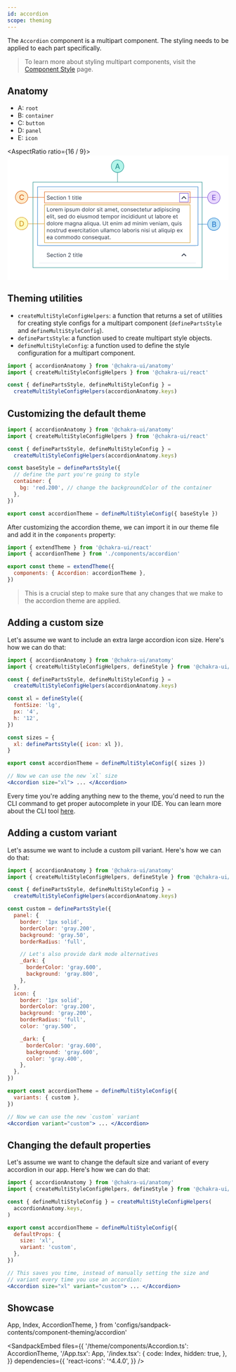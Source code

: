 ```yaml
---
id: accordion
scope: theming
---
```


The `Accordion` component is a multipart component. The styling needs to be
applied to each part specifically.

> To learn more about styling multipart components, visit the
> [Component Style](/docs/styled-system/component-style#styling-multipart-components)
> page.

## Anatomy

- A: `root`
- B: `container`
- C: `button`
- D: `panel`
- E: `icon`

<AspectRatio ratio={16 / 9}>
  <svg
    width='100%'
    height='100%'
    viewBox='0 0 480 270'
    fill='none'
    xmlns='http://www.w3.org/2000/svg'>
    <rect width='480' height='270' fill='white' />
    <path
      fill-rule='evenodd'
      clip-rule='evenodd'
      d='M409 74H69V73H409V74Z'
      fill='#E2E8F0'
    />
    <path
      fill-rule='evenodd'
      clip-rule='evenodd'
      d='M409 198H69V197H409V198Z'
      fill='#E2E8F0'
    />
    <path
      fill-rule='evenodd'
      clip-rule='evenodd'
      d='M409 234H69V233H409V234Z'
      fill='#E2E8F0'
    />
    <path
      d='M90.8296 89.9545C90.7785 89.5227 90.5711 89.1875 90.2075 88.9489C89.8438 88.7102 89.3978 88.5909 88.8694 88.5909C88.483 88.5909 88.145 88.6534 87.8552 88.7784C87.5682 88.9034 87.3438 89.0753 87.1819 89.294C87.0228 89.5128 86.9432 89.7614 86.9432 90.0398C86.9432 90.2727 86.9986 90.473 87.1094 90.6406C87.2231 90.8054 87.368 90.9432 87.5441 91.054C87.7202 91.1619 87.9049 91.2514 88.0981 91.3224C88.2913 91.3906 88.4688 91.446 88.6307 91.4886L89.5171 91.7273C89.7444 91.7869 89.9972 91.8693 90.2756 91.9744C90.5569 92.0795 90.8254 92.223 91.081 92.4048C91.3396 92.5838 91.5526 92.8139 91.7202 93.0952C91.8879 93.3764 91.9717 93.7216 91.9717 94.1307C91.9717 94.6023 91.8481 95.0284 91.6009 95.4091C91.3566 95.7898 90.9986 96.0923 90.5271 96.3168C90.0583 96.5412 89.4887 96.6534 88.8182 96.6534C88.1932 96.6534 87.6521 96.5526 87.1947 96.3509C86.7401 96.1491 86.3822 95.8679 86.1208 95.5071C85.8623 95.1463 85.716 94.7273 85.6819 94.25H86.7728C86.8012 94.5795 86.912 94.8523 87.1052 95.0682C87.3012 95.2813 87.5484 95.4403 87.8467 95.5455C88.1478 95.6477 88.4717 95.6989 88.8182 95.6989C89.2217 95.6989 89.5839 95.6335 89.9049 95.5028C90.2259 95.3693 90.4802 95.1847 90.6677 94.9489C90.8552 94.7102 90.9489 94.4318 90.9489 94.1136C90.9489 93.8239 90.868 93.5881 90.706 93.4062C90.5441 93.2244 90.331 93.0767 90.0668 92.9631C89.8026 92.8494 89.5171 92.75 89.2103 92.6648L88.1364 92.358C87.4546 92.1619 86.9148 91.8821 86.5171 91.5185C86.1194 91.1548 85.9205 90.679 85.9205 90.0909C85.9205 89.6023 86.0526 89.1761 86.3168 88.8125C86.5839 88.446 86.9418 88.1619 87.3907 87.9602C87.8424 87.7557 88.3467 87.6534 88.9035 87.6534C89.466 87.6534 89.966 87.7543 90.4035 87.956C90.841 88.1548 91.1876 88.4276 91.4432 88.7741C91.7018 89.1207 91.8381 89.5142 91.8523 89.9545H90.8296Z'
      fill='#2D3748'
    />
    <path
      d='M96.3172 96.6364C95.6865 96.6364 95.1425 96.4972 94.6851 96.2188C94.2305 95.9375 93.8797 95.5455 93.6325 95.0426C93.3882 94.5369 93.266 93.9489 93.266 93.2784C93.266 92.608 93.3882 92.017 93.6325 91.5057C93.8797 90.9915 94.2234 90.5909 94.6638 90.304C95.107 90.0142 95.624 89.8693 96.2149 89.8693C96.5558 89.8693 96.8925 89.9261 97.2249 90.0398C97.5572 90.1534 97.8598 90.3381 98.1325 90.5938C98.4053 90.8466 98.6226 91.1818 98.7845 91.5994C98.9464 92.017 99.0274 92.5312 99.0274 93.142V93.5682H93.982V92.6989H98.0047C98.0047 92.3295 97.9308 92 97.7831 91.7102C97.6382 91.4205 97.4308 91.1918 97.1609 91.0241C96.8939 90.8565 96.5785 90.7727 96.2149 90.7727C95.8143 90.7727 95.4678 90.8722 95.1751 91.071C94.8854 91.267 94.6624 91.5227 94.5061 91.8381C94.3499 92.1534 94.2717 92.4915 94.2717 92.8523V93.4318C94.2717 93.9261 94.357 94.3452 94.5274 94.6889C94.7007 95.0298 94.9408 95.2898 95.2476 95.4688C95.5544 95.6449 95.9109 95.733 96.3172 95.733C96.5814 95.733 96.82 95.696 97.0331 95.6222C97.249 95.5455 97.4351 95.4318 97.5913 95.2812C97.7476 95.1278 97.8683 94.9375 97.9535 94.7102L98.9251 94.983C98.8229 95.3125 98.651 95.6023 98.4095 95.8523C98.168 96.0994 97.8697 96.2926 97.5146 96.4318C97.1595 96.5682 96.7604 96.6364 96.3172 96.6364Z'
      fill='#2D3748'
    />
    <path
      d='M103.216 96.6364C102.603 96.6364 102.074 96.4915 101.631 96.2017C101.188 95.9119 100.847 95.5128 100.608 95.0043C100.37 94.4957 100.25 93.9148 100.25 93.2614C100.25 92.5966 100.373 92.0099 100.617 91.5014C100.864 90.9901 101.208 90.5909 101.648 90.304C102.091 90.0142 102.608 89.8693 103.199 89.8693C103.66 89.8693 104.074 89.9545 104.444 90.125C104.813 90.2955 105.115 90.5341 105.351 90.8409C105.587 91.1477 105.733 91.5057 105.79 91.9148H104.785C104.708 91.6165 104.537 91.3523 104.273 91.1222C104.012 90.8892 103.66 90.7727 103.216 90.7727C102.824 90.7727 102.481 90.875 102.185 91.0795C101.892 91.2812 101.664 91.5668 101.499 91.9361C101.337 92.3026 101.256 92.733 101.256 93.2273C101.256 93.733 101.336 94.1733 101.495 94.5483C101.657 94.9233 101.884 95.2145 102.177 95.4219C102.472 95.6293 102.819 95.733 103.216 95.733C103.478 95.733 103.715 95.6875 103.928 95.5966C104.141 95.5057 104.321 95.375 104.469 95.2045C104.617 95.0341 104.722 94.8295 104.785 94.5909H105.79C105.733 94.9773 105.593 95.3253 105.368 95.6349C105.147 95.9418 104.853 96.1861 104.486 96.3679C104.123 96.5469 103.699 96.6364 103.216 96.6364Z'
      fill='#2D3748'
    />
    <path
      d='M110.107 89.9545V90.8068H106.715V89.9545H110.107ZM107.704 88.3864H108.709V94.625C108.709 94.9091 108.75 95.1222 108.833 95.2642C108.918 95.4034 109.026 95.4972 109.157 95.5455C109.29 95.5909 109.431 95.6136 109.579 95.6136C109.689 95.6136 109.78 95.608 109.851 95.5966C109.922 95.5824 109.979 95.571 110.022 95.5625L110.226 96.4659C110.158 96.4915 110.063 96.517 109.941 96.5426C109.819 96.571 109.664 96.5852 109.476 96.5852C109.192 96.5852 108.914 96.5241 108.641 96.402C108.371 96.2798 108.147 96.0938 107.968 95.8438C107.792 95.5938 107.704 95.2784 107.704 94.8977V88.3864Z'
      fill='#2D3748'
    />
    <path
      d='M111.62 96.5V89.9545H112.625V96.5H111.62ZM112.131 88.8636C111.935 88.8636 111.766 88.7969 111.624 88.6634C111.485 88.5298 111.415 88.3693 111.415 88.1818C111.415 87.9943 111.485 87.8338 111.624 87.7003C111.766 87.5668 111.935 87.5 112.131 87.5C112.327 87.5 112.495 87.5668 112.634 87.7003C112.776 87.8338 112.847 87.9943 112.847 88.1818C112.847 88.3693 112.776 88.5298 112.634 88.6634C112.495 88.7969 112.327 88.8636 112.131 88.8636Z'
      fill='#2D3748'
    />
    <path
      d='M117.126 96.6364C116.536 96.6364 116.017 96.4957 115.571 96.2145C115.128 95.9332 114.781 95.5398 114.531 95.0341C114.284 94.5284 114.161 93.9375 114.161 93.2614C114.161 92.5795 114.284 91.9844 114.531 91.4759C114.781 90.9673 115.128 90.5724 115.571 90.2912C116.017 90.0099 116.536 89.8693 117.126 89.8693C117.717 89.8693 118.234 90.0099 118.678 90.2912C119.124 90.5724 119.47 90.9673 119.717 91.4759C119.967 91.9844 120.092 92.5795 120.092 93.2614C120.092 93.9375 119.967 94.5284 119.717 95.0341C119.47 95.5398 119.124 95.9332 118.678 96.2145C118.234 96.4957 117.717 96.6364 117.126 96.6364ZM117.126 95.733C117.575 95.733 117.945 95.6179 118.234 95.3878C118.524 95.1577 118.739 94.8551 118.878 94.4801C119.017 94.1051 119.087 93.6989 119.087 93.2614C119.087 92.8239 119.017 92.4162 118.878 92.0384C118.739 91.6605 118.524 91.3551 118.234 91.1222C117.945 90.8892 117.575 90.7727 117.126 90.7727C116.678 90.7727 116.308 90.8892 116.019 91.1222C115.729 91.3551 115.514 91.6605 115.375 92.0384C115.236 92.4162 115.166 92.8239 115.166 93.2614C115.166 93.6989 115.236 94.1051 115.375 94.4801C115.514 94.8551 115.729 95.1577 116.019 95.3878C116.308 95.6179 116.678 95.733 117.126 95.733Z'
      fill='#2D3748'
    />
    <path
      d='M122.633 92.5625V96.5H121.628V89.9545H122.599V90.9773H122.684C122.838 90.6449 123.071 90.3778 123.383 90.1761C123.696 89.9716 124.099 89.8693 124.593 89.8693C125.037 89.8693 125.424 89.9602 125.757 90.142C126.089 90.321 126.348 90.5938 126.532 90.9602C126.717 91.3239 126.809 91.7841 126.809 92.3409V96.5H125.804V92.4091C125.804 91.8949 125.67 91.4943 125.403 91.2074C125.136 90.9176 124.77 90.7727 124.304 90.7727C123.983 90.7727 123.696 90.8423 123.443 90.9815C123.193 91.1207 122.995 91.3239 122.851 91.5909C122.706 91.858 122.633 92.1818 122.633 92.5625Z'
      fill='#2D3748'
    />
    <path
      d='M135.073 87.7727V96.5H134.016V88.8807H133.965L131.835 90.2955V89.2216L134.016 87.7727H135.073Z'
      fill='#2D3748'
    />
    <path
      d='M143.822 89.9545V90.8068H140.43V89.9545H143.822ZM141.418 88.3864H142.424V94.625C142.424 94.9091 142.465 95.1222 142.548 95.2642C142.633 95.4034 142.741 95.4972 142.872 95.5455C143.005 95.5909 143.146 95.6136 143.293 95.6136C143.404 95.6136 143.495 95.608 143.566 95.5966C143.637 95.5824 143.694 95.571 143.737 95.5625L143.941 96.4659C143.873 96.4915 143.778 96.517 143.656 96.5426C143.533 96.571 143.379 96.5852 143.191 96.5852C142.907 96.5852 142.629 96.5241 142.356 96.402C142.086 96.2798 141.862 96.0938 141.683 95.8438C141.506 95.5938 141.418 95.2784 141.418 94.8977V88.3864Z'
      fill='#2D3748'
    />
    <path
      d='M145.335 96.5V89.9545H146.34V96.5H145.335ZM145.846 88.8636C145.65 88.8636 145.481 88.7969 145.339 88.6634C145.2 88.5298 145.13 88.3693 145.13 88.1818C145.13 87.9943 145.2 87.8338 145.339 87.7003C145.481 87.5668 145.65 87.5 145.846 87.5C146.042 87.5 146.21 87.5668 146.349 87.7003C146.491 87.8338 146.562 87.9943 146.562 88.1818C146.562 88.3693 146.491 88.5298 146.349 88.6634C146.21 88.7969 146.042 88.8636 145.846 88.8636Z'
      fill='#2D3748'
    />
    <path
      d='M151.029 89.9545V90.8068H147.637V89.9545H151.029ZM148.625 88.3864H149.631V94.625C149.631 94.9091 149.672 95.1222 149.755 95.2642C149.84 95.4034 149.948 95.4972 150.079 95.5455C150.212 95.5909 150.353 95.6136 150.5 95.6136C150.611 95.6136 150.702 95.608 150.773 95.5966C150.844 95.5824 150.901 95.571 150.944 95.5625L151.148 96.4659C151.08 96.4915 150.985 96.517 150.863 96.5426C150.74 96.571 150.586 96.5852 150.398 96.5852C150.114 96.5852 149.836 96.5241 149.563 96.402C149.293 96.2798 149.069 96.0938 148.89 95.8438C148.713 95.5938 148.625 95.2784 148.625 94.8977V88.3864Z'
      fill='#2D3748'
    />
    <path d='M153.688 87.7727V96.5H152.682V87.7727H153.688Z' fill='#2D3748' />
    <path
      d='M158.274 96.6364C157.644 96.6364 157.099 96.4972 156.642 96.2188C156.188 95.9375 155.837 95.5455 155.59 95.0426C155.345 94.5369 155.223 93.9489 155.223 93.2784C155.223 92.608 155.345 92.017 155.59 91.5057C155.837 90.9915 156.18 90.5909 156.621 90.304C157.064 90.0142 157.581 89.8693 158.172 89.8693C158.513 89.8693 158.849 89.9261 159.182 90.0398C159.514 90.1534 159.817 90.3381 160.09 90.5938C160.362 90.8466 160.58 91.1818 160.742 91.5994C160.903 92.017 160.984 92.5312 160.984 93.142V93.5682H155.939V92.6989H159.962C159.962 92.3295 159.888 92 159.74 91.7102C159.595 91.4205 159.388 91.1918 159.118 91.0241C158.851 90.8565 158.536 90.7727 158.172 90.7727C157.771 90.7727 157.425 90.8722 157.132 91.071C156.842 91.267 156.619 91.5227 156.463 91.8381C156.307 92.1534 156.229 92.4915 156.229 92.8523V93.4318C156.229 93.9261 156.314 94.3452 156.484 94.6889C156.658 95.0298 156.898 95.2898 157.205 95.4688C157.511 95.6449 157.868 95.733 158.274 95.733C158.538 95.733 158.777 95.696 158.99 95.6222C159.206 95.5455 159.392 95.4318 159.548 95.2812C159.705 95.1278 159.825 94.9375 159.911 94.7102L160.882 94.983C160.78 95.3125 160.608 95.6023 160.367 95.8523C160.125 96.0994 159.827 96.2926 159.472 96.4318C159.117 96.5682 158.717 96.6364 158.274 96.6364Z'
      fill='#2D3748'
    />
    <path
      d='M383 91.0233L378.875 95.1483L377.697 93.97L383 88.6667L388.303 93.97L387.125 95.1483L383 91.0233Z'
      fill='#2D3748'
    />
    <path
      d='M90.8296 213.955C90.7785 213.523 90.5711 213.188 90.2075 212.949C89.8438 212.71 89.3978 212.591 88.8694 212.591C88.483 212.591 88.145 212.653 87.8552 212.778C87.5682 212.903 87.3438 213.075 87.1819 213.294C87.0228 213.513 86.9432 213.761 86.9432 214.04C86.9432 214.273 86.9986 214.473 87.1094 214.641C87.2231 214.805 87.368 214.943 87.5441 215.054C87.7202 215.162 87.9049 215.251 88.0981 215.322C88.2913 215.391 88.4688 215.446 88.6307 215.489L89.5171 215.727C89.7444 215.787 89.9972 215.869 90.2756 215.974C90.5569 216.08 90.8254 216.223 91.081 216.405C91.3396 216.584 91.5526 216.814 91.7202 217.095C91.8879 217.376 91.9717 217.722 91.9717 218.131C91.9717 218.602 91.8481 219.028 91.6009 219.409C91.3566 219.79 90.9986 220.092 90.5271 220.317C90.0583 220.541 89.4887 220.653 88.8182 220.653C88.1932 220.653 87.6521 220.553 87.1947 220.351C86.7401 220.149 86.3822 219.868 86.1208 219.507C85.8623 219.146 85.716 218.727 85.6819 218.25H86.7728C86.8012 218.58 86.912 218.852 87.1052 219.068C87.3012 219.281 87.5484 219.44 87.8467 219.545C88.1478 219.648 88.4717 219.699 88.8182 219.699C89.2217 219.699 89.5839 219.634 89.9049 219.503C90.2259 219.369 90.4802 219.185 90.6677 218.949C90.8552 218.71 90.9489 218.432 90.9489 218.114C90.9489 217.824 90.868 217.588 90.706 217.406C90.5441 217.224 90.331 217.077 90.0668 216.963C89.8026 216.849 89.5171 216.75 89.2103 216.665L88.1364 216.358C87.4546 216.162 86.9148 215.882 86.5171 215.518C86.1194 215.155 85.9205 214.679 85.9205 214.091C85.9205 213.602 86.0526 213.176 86.3168 212.812C86.5839 212.446 86.9418 212.162 87.3907 211.96C87.8424 211.756 88.3467 211.653 88.9035 211.653C89.466 211.653 89.966 211.754 90.4035 211.956C90.841 212.155 91.1876 212.428 91.4432 212.774C91.7018 213.121 91.8381 213.514 91.8523 213.955H90.8296Z'
      fill='#2D3748'
    />
    <path
      d='M96.3172 220.636C95.6865 220.636 95.1425 220.497 94.6851 220.219C94.2305 219.938 93.8797 219.545 93.6325 219.043C93.3882 218.537 93.266 217.949 93.266 217.278C93.266 216.608 93.3882 216.017 93.6325 215.506C93.8797 214.991 94.2234 214.591 94.6638 214.304C95.107 214.014 95.624 213.869 96.2149 213.869C96.5558 213.869 96.8925 213.926 97.2249 214.04C97.5572 214.153 97.8598 214.338 98.1325 214.594C98.4053 214.847 98.6226 215.182 98.7845 215.599C98.9464 216.017 99.0274 216.531 99.0274 217.142V217.568H93.982V216.699H98.0047C98.0047 216.33 97.9308 216 97.7831 215.71C97.6382 215.42 97.4308 215.192 97.1609 215.024C96.8939 214.857 96.5785 214.773 96.2149 214.773C95.8143 214.773 95.4678 214.872 95.1751 215.071C94.8854 215.267 94.6624 215.523 94.5061 215.838C94.3499 216.153 94.2717 216.491 94.2717 216.852V217.432C94.2717 217.926 94.357 218.345 94.5274 218.689C94.7007 219.03 94.9408 219.29 95.2476 219.469C95.5544 219.645 95.9109 219.733 96.3172 219.733C96.5814 219.733 96.82 219.696 97.0331 219.622C97.249 219.545 97.4351 219.432 97.5913 219.281C97.7476 219.128 97.8683 218.937 97.9535 218.71L98.9251 218.983C98.8229 219.313 98.651 219.602 98.4095 219.852C98.168 220.099 97.8697 220.293 97.5146 220.432C97.1595 220.568 96.7604 220.636 96.3172 220.636Z'
      fill='#2D3748'
    />
    <path
      d='M103.216 220.636C102.603 220.636 102.074 220.491 101.631 220.202C101.188 219.912 100.847 219.513 100.608 219.004C100.37 218.496 100.25 217.915 100.25 217.261C100.25 216.597 100.373 216.01 100.617 215.501C100.864 214.99 101.208 214.591 101.648 214.304C102.091 214.014 102.608 213.869 103.199 213.869C103.66 213.869 104.074 213.955 104.444 214.125C104.813 214.295 105.115 214.534 105.351 214.841C105.587 215.148 105.733 215.506 105.79 215.915H104.785C104.708 215.616 104.537 215.352 104.273 215.122C104.012 214.889 103.66 214.773 103.216 214.773C102.824 214.773 102.481 214.875 102.185 215.08C101.892 215.281 101.664 215.567 101.499 215.936C101.337 216.303 101.256 216.733 101.256 217.227C101.256 217.733 101.336 218.173 101.495 218.548C101.657 218.923 101.884 219.214 102.177 219.422C102.472 219.629 102.819 219.733 103.216 219.733C103.478 219.733 103.715 219.688 103.928 219.597C104.141 219.506 104.321 219.375 104.469 219.205C104.617 219.034 104.722 218.83 104.785 218.591H105.79C105.733 218.977 105.593 219.325 105.368 219.635C105.147 219.942 104.853 220.186 104.486 220.368C104.123 220.547 103.699 220.636 103.216 220.636Z'
      fill='#2D3748'
    />
    <path
      d='M110.107 213.955V214.807H106.715V213.955H110.107ZM107.704 212.386H108.709V218.625C108.709 218.909 108.75 219.122 108.833 219.264C108.918 219.403 109.026 219.497 109.157 219.545C109.29 219.591 109.431 219.614 109.579 219.614C109.689 219.614 109.78 219.608 109.851 219.597C109.922 219.582 109.979 219.571 110.022 219.562L110.226 220.466C110.158 220.491 110.063 220.517 109.941 220.543C109.819 220.571 109.664 220.585 109.476 220.585C109.192 220.585 108.914 220.524 108.641 220.402C108.371 220.28 108.147 220.094 107.968 219.844C107.792 219.594 107.704 219.278 107.704 218.898V212.386Z'
      fill='#2D3748'
    />
    <path
      d='M111.62 220.5V213.955H112.625V220.5H111.62ZM112.131 212.864C111.935 212.864 111.766 212.797 111.624 212.663C111.485 212.53 111.415 212.369 111.415 212.182C111.415 211.994 111.485 211.834 111.624 211.7C111.766 211.567 111.935 211.5 112.131 211.5C112.327 211.5 112.495 211.567 112.634 211.7C112.776 211.834 112.847 211.994 112.847 212.182C112.847 212.369 112.776 212.53 112.634 212.663C112.495 212.797 112.327 212.864 112.131 212.864Z'
      fill='#2D3748'
    />
    <path
      d='M117.126 220.636C116.536 220.636 116.017 220.496 115.571 220.214C115.128 219.933 114.781 219.54 114.531 219.034C114.284 218.528 114.161 217.938 114.161 217.261C114.161 216.58 114.284 215.984 114.531 215.476C114.781 214.967 115.128 214.572 115.571 214.291C116.017 214.01 116.536 213.869 117.126 213.869C117.717 213.869 118.234 214.01 118.678 214.291C119.124 214.572 119.47 214.967 119.717 215.476C119.967 215.984 120.092 216.58 120.092 217.261C120.092 217.938 119.967 218.528 119.717 219.034C119.47 219.54 119.124 219.933 118.678 220.214C118.234 220.496 117.717 220.636 117.126 220.636ZM117.126 219.733C117.575 219.733 117.945 219.618 118.234 219.388C118.524 219.158 118.739 218.855 118.878 218.48C119.017 218.105 119.087 217.699 119.087 217.261C119.087 216.824 119.017 216.416 118.878 216.038C118.739 215.661 118.524 215.355 118.234 215.122C117.945 214.889 117.575 214.773 117.126 214.773C116.678 214.773 116.308 214.889 116.019 215.122C115.729 215.355 115.514 215.661 115.375 216.038C115.236 216.416 115.166 216.824 115.166 217.261C115.166 217.699 115.236 218.105 115.375 218.48C115.514 218.855 115.729 219.158 116.019 219.388C116.308 219.618 116.678 219.733 117.126 219.733Z'
      fill='#2D3748'
    />
    <path
      d='M122.633 216.562V220.5H121.628V213.955H122.599V214.977H122.684C122.838 214.645 123.071 214.378 123.383 214.176C123.696 213.972 124.099 213.869 124.593 213.869C125.037 213.869 125.424 213.96 125.757 214.142C126.089 214.321 126.348 214.594 126.532 214.96C126.717 215.324 126.809 215.784 126.809 216.341V220.5H125.804V216.409C125.804 215.895 125.67 215.494 125.403 215.207C125.136 214.918 124.77 214.773 124.304 214.773C123.983 214.773 123.696 214.842 123.443 214.982C123.193 215.121 122.995 215.324 122.851 215.591C122.706 215.858 122.633 216.182 122.633 216.562Z'
      fill='#2D3748'
    />
    <path
      d='M132.005 220.5V219.733L134.886 216.58C135.224 216.21 135.502 215.889 135.721 215.616C135.94 215.341 136.102 215.082 136.207 214.841C136.315 214.597 136.369 214.341 136.369 214.074C136.369 213.767 136.295 213.501 136.147 213.277C136.002 213.053 135.803 212.879 135.55 212.757C135.298 212.635 135.014 212.574 134.698 212.574C134.363 212.574 134.07 212.643 133.82 212.783C133.573 212.919 133.381 213.111 133.245 213.358C133.112 213.605 133.045 213.895 133.045 214.227H132.039C132.039 213.716 132.157 213.267 132.393 212.881C132.629 212.494 132.95 212.193 133.356 211.977C133.765 211.761 134.224 211.653 134.732 211.653C135.244 211.653 135.697 211.761 136.092 211.977C136.487 212.193 136.796 212.484 137.021 212.851C137.245 213.217 137.357 213.625 137.357 214.074C137.357 214.395 137.299 214.709 137.183 215.016C137.069 215.32 136.87 215.659 136.586 216.034C136.305 216.406 135.914 216.861 135.414 217.398L133.454 219.494V219.562H137.511V220.5H132.005Z'
      fill='#2D3748'
    />
    <path
      d='M145.509 213.955V214.807H142.117V213.955H145.509ZM143.106 212.386H144.112V218.625C144.112 218.909 144.153 219.122 144.235 219.264C144.32 219.403 144.428 219.497 144.559 219.545C144.693 219.591 144.833 219.614 144.981 219.614C145.092 219.614 145.183 219.608 145.254 219.597C145.325 219.582 145.381 219.571 145.424 219.562L145.629 220.466C145.56 220.491 145.465 220.517 145.343 220.543C145.221 220.571 145.066 220.585 144.879 220.585C144.595 220.585 144.316 220.524 144.043 220.402C143.774 220.28 143.549 220.094 143.37 219.844C143.194 219.594 143.106 219.278 143.106 218.898V212.386Z'
      fill='#2D3748'
    />
    <path
      d='M147.022 220.5V213.955H148.028V220.5H147.022ZM147.533 212.864C147.337 212.864 147.168 212.797 147.026 212.663C146.887 212.53 146.818 212.369 146.818 212.182C146.818 211.994 146.887 211.834 147.026 211.7C147.168 211.567 147.337 211.5 147.533 211.5C147.729 211.5 147.897 211.567 148.036 211.7C148.178 211.834 148.249 211.994 148.249 212.182C148.249 212.369 148.178 212.53 148.036 212.663C147.897 212.797 147.729 212.864 147.533 212.864Z'
      fill='#2D3748'
    />
    <path
      d='M152.716 213.955V214.807H149.324V213.955H152.716ZM150.313 212.386H151.319V218.625C151.319 218.909 151.36 219.122 151.442 219.264C151.527 219.403 151.635 219.497 151.766 219.545C151.9 219.591 152.04 219.614 152.188 219.614C152.299 219.614 152.39 219.608 152.461 219.597C152.532 219.582 152.588 219.571 152.631 219.562L152.836 220.466C152.767 220.491 152.672 220.517 152.55 220.543C152.428 220.571 152.273 220.585 152.086 220.585C151.802 220.585 151.523 220.524 151.25 220.402C150.981 220.28 150.756 220.094 150.577 219.844C150.401 219.594 150.313 219.278 150.313 218.898V212.386Z'
      fill='#2D3748'
    />
    <path d='M155.375 211.773V220.5H154.37V211.773H155.375Z' fill='#2D3748' />
    <path
      d='M159.962 220.636C159.331 220.636 158.787 220.497 158.33 220.219C157.875 219.938 157.524 219.545 157.277 219.043C157.033 218.537 156.911 217.949 156.911 217.278C156.911 216.608 157.033 216.017 157.277 215.506C157.524 214.991 157.868 214.591 158.308 214.304C158.751 214.014 159.269 213.869 159.859 213.869C160.2 213.869 160.537 213.926 160.869 214.04C161.202 214.153 161.504 214.338 161.777 214.594C162.05 214.847 162.267 215.182 162.429 215.599C162.591 216.017 162.672 216.531 162.672 217.142V217.568H157.626V216.699H161.649C161.649 216.33 161.575 216 161.428 215.71C161.283 215.42 161.075 215.192 160.805 215.024C160.538 214.857 160.223 214.773 159.859 214.773C159.459 214.773 159.112 214.872 158.82 215.071C158.53 215.267 158.307 215.523 158.151 215.838C157.994 216.153 157.916 216.491 157.916 216.852V217.432C157.916 217.926 158.001 218.345 158.172 218.689C158.345 219.03 158.585 219.29 158.892 219.469C159.199 219.645 159.555 219.733 159.962 219.733C160.226 219.733 160.465 219.696 160.678 219.622C160.894 219.545 161.08 219.432 161.236 219.281C161.392 219.128 161.513 218.937 161.598 218.71L162.57 218.983C162.467 219.313 162.296 219.602 162.054 219.852C161.813 220.099 161.514 220.293 161.159 220.432C160.804 220.568 160.405 220.636 159.962 220.636Z'
      fill='#2D3748'
    />
    <path
      d='M383 215.023L378.875 219.148L377.697 217.97L383 212.667L388.303 217.97L387.125 219.148L383 215.023Z'
      fill='#2D3748'
    />
    <path
      d='M86.0567 122V113.273H87.1135V121.062H91.1703V122H86.0567Z'
      fill='#2D3748'
    />
    <path
      d='M95.3294 122.136C94.7385 122.136 94.2201 121.996 93.774 121.714C93.3309 121.433 92.9843 121.04 92.7343 120.534C92.4871 120.028 92.3635 119.438 92.3635 118.761C92.3635 118.08 92.4871 117.484 92.7343 116.976C92.9843 116.467 93.3309 116.072 93.774 115.791C94.2201 115.51 94.7385 115.369 95.3294 115.369C95.9203 115.369 96.4374 115.51 96.8806 115.791C97.3266 116.072 97.6732 116.467 97.9203 116.976C98.1703 117.484 98.2953 118.08 98.2953 118.761C98.2953 119.438 98.1703 120.028 97.9203 120.534C97.6732 121.04 97.3266 121.433 96.8806 121.714C96.4374 121.996 95.9203 122.136 95.3294 122.136ZM95.3294 121.233C95.7783 121.233 96.1476 121.118 96.4374 120.888C96.7272 120.658 96.9417 120.355 97.0809 119.98C97.2201 119.605 97.2897 119.199 97.2897 118.761C97.2897 118.324 97.2201 117.916 97.0809 117.538C96.9417 117.161 96.7272 116.855 96.4374 116.622C96.1476 116.389 95.7783 116.273 95.3294 116.273C94.8806 116.273 94.5113 116.389 94.2215 116.622C93.9317 116.855 93.7172 117.161 93.578 117.538C93.4388 117.916 93.3692 118.324 93.3692 118.761C93.3692 119.199 93.4388 119.605 93.578 119.98C93.7172 120.355 93.9317 120.658 94.2215 120.888C94.5113 121.118 94.8806 121.233 95.3294 121.233Z'
      fill='#2D3748'
    />
    <path
      d='M99.8305 122V115.455H100.802V116.443H100.87C100.99 116.119 101.205 115.857 101.518 115.655C101.83 115.453 102.183 115.352 102.575 115.352C102.649 115.352 102.741 115.354 102.852 115.357C102.963 115.359 103.046 115.364 103.103 115.369V116.392C103.069 116.384 102.991 116.371 102.869 116.354C102.75 116.334 102.623 116.324 102.49 116.324C102.171 116.324 101.887 116.391 101.637 116.524C101.39 116.655 101.194 116.837 101.049 117.07C100.907 117.3 100.836 117.562 100.836 117.858V122H99.8305Z'
      fill='#2D3748'
    />
    <path
      d='M106.84 122.136C106.21 122.136 105.666 121.997 105.208 121.719C104.754 121.438 104.403 121.045 104.156 120.543C103.911 120.037 103.789 119.449 103.789 118.778C103.789 118.108 103.911 117.517 104.156 117.006C104.403 116.491 104.747 116.091 105.187 115.804C105.63 115.514 106.147 115.369 106.738 115.369C107.079 115.369 107.416 115.426 107.748 115.54C108.081 115.653 108.383 115.838 108.656 116.094C108.929 116.347 109.146 116.682 109.308 117.099C109.47 117.517 109.551 118.031 109.551 118.642V119.068H104.505V118.199H108.528C108.528 117.83 108.454 117.5 108.306 117.21C108.161 116.92 107.954 116.692 107.684 116.524C107.417 116.357 107.102 116.273 106.738 116.273C106.338 116.273 105.991 116.372 105.698 116.571C105.409 116.767 105.186 117.023 105.029 117.338C104.873 117.653 104.795 117.991 104.795 118.352V118.932C104.795 119.426 104.88 119.845 105.051 120.189C105.224 120.53 105.464 120.79 105.771 120.969C106.078 121.145 106.434 121.233 106.84 121.233C107.105 121.233 107.343 121.196 107.556 121.122C107.772 121.045 107.958 120.932 108.115 120.781C108.271 120.628 108.392 120.437 108.477 120.21L109.448 120.483C109.346 120.813 109.174 121.102 108.933 121.352C108.691 121.599 108.393 121.793 108.038 121.932C107.683 122.068 107.284 122.136 106.84 122.136Z'
      fill='#2D3748'
    />
    <path
      d='M111.08 122V115.455H112.052V116.477H112.137C112.274 116.128 112.494 115.857 112.798 115.663C113.102 115.467 113.467 115.369 113.893 115.369C114.325 115.369 114.684 115.467 114.971 115.663C115.261 115.857 115.487 116.128 115.649 116.477H115.717C115.884 116.139 116.136 115.871 116.471 115.672C116.806 115.47 117.208 115.369 117.677 115.369C118.262 115.369 118.741 115.553 119.113 115.919C119.485 116.283 119.671 116.849 119.671 117.619V122H118.666V117.619C118.666 117.136 118.534 116.791 118.269 116.584C118.005 116.376 117.694 116.273 117.336 116.273C116.876 116.273 116.519 116.412 116.267 116.69C116.014 116.966 115.887 117.315 115.887 117.739V122H114.865V117.517C114.865 117.145 114.744 116.845 114.502 116.618C114.261 116.388 113.95 116.273 113.569 116.273C113.308 116.273 113.063 116.342 112.836 116.482C112.612 116.621 112.43 116.814 112.291 117.061C112.154 117.305 112.086 117.588 112.086 117.909V122H111.08Z'
      fill='#2D3748'
    />
    <path
      d='M124.885 122V115.455H125.891V122H124.885ZM125.397 114.364C125.201 114.364 125.031 114.297 124.889 114.163C124.75 114.03 124.681 113.869 124.681 113.682C124.681 113.494 124.75 113.334 124.889 113.2C125.031 113.067 125.201 113 125.397 113C125.593 113 125.76 113.067 125.899 113.2C126.041 113.334 126.112 113.494 126.112 113.682C126.112 113.869 126.041 114.03 125.899 114.163C125.76 114.297 125.593 114.364 125.397 114.364Z'
      fill='#2D3748'
    />
    <path
      d='M127.733 124.455V115.455H128.704V116.494H128.824C128.898 116.381 129 116.236 129.131 116.06C129.264 115.881 129.454 115.722 129.702 115.582C129.952 115.44 130.29 115.369 130.716 115.369C131.267 115.369 131.753 115.507 132.173 115.783C132.594 116.058 132.922 116.449 133.158 116.955C133.393 117.46 133.511 118.057 133.511 118.744C133.511 119.437 133.393 120.038 133.158 120.547C132.922 121.053 132.595 121.445 132.177 121.723C131.76 121.999 131.278 122.136 130.733 122.136C130.312 122.136 129.976 122.067 129.723 121.928C129.47 121.786 129.275 121.625 129.139 121.446C129.003 121.264 128.898 121.114 128.824 120.994H128.739V124.455H127.733ZM128.721 118.727C128.721 119.222 128.794 119.658 128.939 120.036C129.084 120.411 129.295 120.705 129.574 120.918C129.852 121.128 130.193 121.233 130.596 121.233C131.017 121.233 131.368 121.122 131.649 120.901C131.933 120.676 132.146 120.375 132.288 119.997C132.433 119.616 132.506 119.193 132.506 118.727C132.506 118.267 132.435 117.852 132.293 117.483C132.153 117.111 131.942 116.817 131.658 116.601C131.376 116.382 131.023 116.273 130.596 116.273C130.187 116.273 129.844 116.376 129.565 116.584C129.287 116.788 129.077 117.075 128.935 117.445C128.793 117.811 128.721 118.239 128.721 118.727Z'
      fill='#2D3748'
    />
    <path
      d='M139.682 116.92L138.778 117.176C138.721 117.026 138.638 116.879 138.527 116.737C138.419 116.592 138.271 116.473 138.084 116.379C137.896 116.286 137.656 116.239 137.364 116.239C136.963 116.239 136.629 116.331 136.362 116.516C136.098 116.697 135.966 116.929 135.966 117.21C135.966 117.46 136.057 117.658 136.239 117.803C136.42 117.947 136.704 118.068 137.091 118.165L138.062 118.403C138.648 118.545 139.084 118.763 139.371 119.055C139.658 119.345 139.801 119.719 139.801 120.176C139.801 120.551 139.693 120.886 139.477 121.182C139.264 121.477 138.966 121.71 138.582 121.881C138.199 122.051 137.753 122.136 137.244 122.136C136.577 122.136 136.024 121.991 135.587 121.702C135.149 121.412 134.872 120.989 134.756 120.432L135.71 120.193C135.801 120.545 135.973 120.81 136.226 120.986C136.481 121.162 136.815 121.25 137.227 121.25C137.696 121.25 138.068 121.151 138.344 120.952C138.622 120.75 138.761 120.509 138.761 120.227C138.761 120 138.682 119.81 138.523 119.656C138.364 119.5 138.119 119.384 137.79 119.307L136.699 119.051C136.099 118.909 135.659 118.689 135.378 118.391C135.099 118.089 134.96 117.713 134.96 117.261C134.96 116.892 135.064 116.565 135.271 116.281C135.481 115.997 135.767 115.774 136.128 115.612C136.491 115.45 136.903 115.369 137.364 115.369C138.011 115.369 138.52 115.511 138.889 115.795C139.261 116.08 139.525 116.455 139.682 116.92Z'
      fill='#2D3748'
    />
    <path
      d='M145.44 119.324V115.455H146.446V122H145.44V120.892H145.372C145.218 121.224 144.98 121.507 144.656 121.74C144.332 121.97 143.923 122.085 143.429 122.085C143.019 122.085 142.656 121.996 142.338 121.817C142.019 121.635 141.769 121.362 141.588 120.999C141.406 120.632 141.315 120.17 141.315 119.614V115.455H142.321V119.545C142.321 120.023 142.454 120.403 142.721 120.688C142.991 120.972 143.335 121.114 143.752 121.114C144.002 121.114 144.257 121.05 144.515 120.922C144.777 120.794 144.995 120.598 145.171 120.334C145.35 120.07 145.44 119.733 145.44 119.324Z'
      fill='#2D3748'
    />
    <path
      d='M148.288 122V115.455H149.259V116.477H149.344C149.481 116.128 149.701 115.857 150.005 115.663C150.309 115.467 150.674 115.369 151.1 115.369C151.532 115.369 151.891 115.467 152.178 115.663C152.468 115.857 152.694 116.128 152.856 116.477H152.924C153.092 116.139 153.343 115.871 153.678 115.672C154.013 115.47 154.415 115.369 154.884 115.369C155.469 115.369 155.948 115.553 156.32 115.919C156.692 116.283 156.878 116.849 156.878 117.619V122H155.873V117.619C155.873 117.136 155.741 116.791 155.476 116.584C155.212 116.376 154.901 116.273 154.543 116.273C154.083 116.273 153.726 116.412 153.474 116.69C153.221 116.966 153.094 117.315 153.094 117.739V122H152.072V117.517C152.072 117.145 151.951 116.845 151.709 116.618C151.468 116.388 151.157 116.273 150.776 116.273C150.515 116.273 150.27 116.342 150.043 116.482C149.819 116.621 149.637 116.814 149.498 117.061C149.361 117.305 149.293 117.588 149.293 117.909V122H148.288Z'
      fill='#2D3748'
    />
    <path
      d='M164.564 122.136C164.018 122.136 163.537 121.999 163.119 121.723C162.702 121.445 162.375 121.053 162.139 120.547C161.903 120.038 161.785 119.437 161.785 118.744C161.785 118.057 161.903 117.46 162.139 116.955C162.375 116.449 162.703 116.058 163.123 115.783C163.544 115.507 164.03 115.369 164.581 115.369C165.007 115.369 165.344 115.44 165.591 115.582C165.841 115.722 166.031 115.881 166.162 116.06C166.295 116.236 166.399 116.381 166.473 116.494H166.558V113.273H167.564V122H166.592V120.994H166.473C166.399 121.114 166.294 121.264 166.158 121.446C166.021 121.625 165.827 121.786 165.574 121.928C165.321 122.067 164.984 122.136 164.564 122.136ZM164.7 121.233C165.104 121.233 165.444 121.128 165.723 120.918C166.001 120.705 166.213 120.411 166.358 120.036C166.503 119.658 166.575 119.222 166.575 118.727C166.575 118.239 166.504 117.811 166.362 117.445C166.22 117.075 166.01 116.788 165.731 116.584C165.453 116.376 165.109 116.273 164.7 116.273C164.274 116.273 163.919 116.382 163.635 116.601C163.354 116.817 163.142 117.111 163 117.483C162.861 117.852 162.791 118.267 162.791 118.727C162.791 119.193 162.862 119.616 163.004 119.997C163.149 120.375 163.362 120.676 163.643 120.901C163.927 121.122 164.28 121.233 164.7 121.233Z'
      fill='#2D3748'
    />
    <path
      d='M172.204 122.136C171.614 122.136 171.095 121.996 170.649 121.714C170.206 121.433 169.859 121.04 169.609 120.534C169.362 120.028 169.239 119.438 169.239 118.761C169.239 118.08 169.362 117.484 169.609 116.976C169.859 116.467 170.206 116.072 170.649 115.791C171.095 115.51 171.614 115.369 172.204 115.369C172.795 115.369 173.312 115.51 173.756 115.791C174.202 116.072 174.548 116.467 174.795 116.976C175.045 117.484 175.17 118.08 175.17 118.761C175.17 119.438 175.045 120.028 174.795 120.534C174.548 121.04 174.202 121.433 173.756 121.714C173.312 121.996 172.795 122.136 172.204 122.136ZM172.204 121.233C172.653 121.233 173.023 121.118 173.312 120.888C173.602 120.658 173.817 120.355 173.956 119.98C174.095 119.605 174.165 119.199 174.165 118.761C174.165 118.324 174.095 117.916 173.956 117.538C173.817 117.161 173.602 116.855 173.312 116.622C173.023 116.389 172.653 116.273 172.204 116.273C171.756 116.273 171.386 116.389 171.096 116.622C170.807 116.855 170.592 117.161 170.453 117.538C170.314 117.916 170.244 118.324 170.244 118.761C170.244 119.199 170.314 119.605 170.453 119.98C170.592 120.355 170.807 120.658 171.096 120.888C171.386 121.118 171.756 121.233 172.204 121.233Z'
      fill='#2D3748'
    />
    <path d='M177.711 113.273V122H176.705V113.273H177.711Z' fill='#2D3748' />
    <path
      d='M182.212 122.136C181.621 122.136 181.103 121.996 180.657 121.714C180.214 121.433 179.867 121.04 179.617 120.534C179.37 120.028 179.246 119.438 179.246 118.761C179.246 118.08 179.37 117.484 179.617 116.976C179.867 116.467 180.214 116.072 180.657 115.791C181.103 115.51 181.621 115.369 182.212 115.369C182.803 115.369 183.32 115.51 183.763 115.791C184.209 116.072 184.556 116.467 184.803 116.976C185.053 117.484 185.178 118.08 185.178 118.761C185.178 119.438 185.053 120.028 184.803 120.534C184.556 121.04 184.209 121.433 183.763 121.714C183.32 121.996 182.803 122.136 182.212 122.136ZM182.212 121.233C182.661 121.233 183.03 121.118 183.32 120.888C183.61 120.658 183.824 120.355 183.964 119.98C184.103 119.605 184.172 119.199 184.172 118.761C184.172 118.324 184.103 117.916 183.964 117.538C183.824 117.161 183.61 116.855 183.32 116.622C183.03 116.389 182.661 116.273 182.212 116.273C181.763 116.273 181.394 116.389 181.104 116.622C180.815 116.855 180.6 117.161 180.461 117.538C180.322 117.916 180.252 118.324 180.252 118.761C180.252 119.199 180.322 119.605 180.461 119.98C180.6 120.355 180.815 120.658 181.104 120.888C181.394 121.118 181.763 121.233 182.212 121.233Z'
      fill='#2D3748'
    />
    <path
      d='M186.713 122V115.455H187.685V116.443H187.753C187.872 116.119 188.088 115.857 188.401 115.655C188.713 115.453 189.066 115.352 189.458 115.352C189.531 115.352 189.624 115.354 189.735 115.357C189.845 115.359 189.929 115.364 189.986 115.369V116.392C189.952 116.384 189.874 116.371 189.752 116.354C189.632 116.334 189.506 116.324 189.372 116.324C189.054 116.324 188.77 116.391 188.52 116.524C188.273 116.655 188.077 116.837 187.932 117.07C187.79 117.3 187.719 117.562 187.719 117.858V122H186.713Z'
      fill='#2D3748'
    />
    <path
      d='M199.19 116.92L198.286 117.176C198.229 117.026 198.145 116.879 198.035 116.737C197.927 116.592 197.779 116.473 197.592 116.379C197.404 116.286 197.164 116.239 196.871 116.239C196.471 116.239 196.137 116.331 195.87 116.516C195.606 116.697 195.474 116.929 195.474 117.21C195.474 117.46 195.565 117.658 195.746 117.803C195.928 117.947 196.212 118.068 196.599 118.165L197.57 118.403C198.155 118.545 198.592 118.763 198.878 119.055C199.165 119.345 199.309 119.719 199.309 120.176C199.309 120.551 199.201 120.886 198.985 121.182C198.772 121.477 198.474 121.71 198.09 121.881C197.707 122.051 197.261 122.136 196.752 122.136C196.084 122.136 195.532 121.991 195.094 121.702C194.657 121.412 194.38 120.989 194.263 120.432L195.218 120.193C195.309 120.545 195.481 120.81 195.734 120.986C195.989 121.162 196.323 121.25 196.735 121.25C197.204 121.25 197.576 121.151 197.851 120.952C198.13 120.75 198.269 120.509 198.269 120.227C198.269 120 198.19 119.81 198.03 119.656C197.871 119.5 197.627 119.384 197.297 119.307L196.207 119.051C195.607 118.909 195.167 118.689 194.886 118.391C194.607 118.089 194.468 117.713 194.468 117.261C194.468 116.892 194.572 116.565 194.779 116.281C194.989 115.997 195.275 115.774 195.636 115.612C195.999 115.45 196.411 115.369 196.871 115.369C197.519 115.369 198.028 115.511 198.397 115.795C198.769 116.08 199.033 116.455 199.19 116.92Z'
      fill='#2D3748'
    />
    <path
      d='M200.823 122V115.455H201.828V122H200.823ZM201.334 114.364C201.138 114.364 200.969 114.297 200.827 114.163C200.688 114.03 200.618 113.869 200.618 113.682C200.618 113.494 200.688 113.334 200.827 113.2C200.969 113.067 201.138 113 201.334 113C201.53 113 201.698 113.067 201.837 113.2C201.979 113.334 202.05 113.494 202.05 113.682C202.05 113.869 201.979 114.03 201.837 114.163C201.698 114.297 201.53 114.364 201.334 114.364Z'
      fill='#2D3748'
    />
    <path
      d='M206.517 115.455V116.307H203.125V115.455H206.517ZM204.114 113.886H205.119V120.125C205.119 120.409 205.16 120.622 205.243 120.764C205.328 120.903 205.436 120.997 205.567 121.045C205.7 121.091 205.841 121.114 205.989 121.114C206.099 121.114 206.19 121.108 206.261 121.097C206.332 121.082 206.389 121.071 206.432 121.062L206.636 121.966C206.568 121.991 206.473 122.017 206.351 122.043C206.229 122.071 206.074 122.085 205.886 122.085C205.602 122.085 205.324 122.024 205.051 121.902C204.781 121.78 204.557 121.594 204.378 121.344C204.202 121.094 204.114 120.778 204.114 120.398V113.886Z'
      fill='#2D3748'
    />
    <path
      d='M213.331 122.153C212.916 122.153 212.54 122.075 212.202 121.919C211.864 121.76 211.595 121.531 211.396 121.233C211.197 120.932 211.098 120.568 211.098 120.142C211.098 119.767 211.172 119.463 211.319 119.23C211.467 118.994 211.665 118.81 211.912 118.676C212.159 118.543 212.432 118.443 212.73 118.378C213.031 118.31 213.334 118.256 213.638 118.216C214.035 118.165 214.358 118.126 214.605 118.101C214.855 118.072 215.037 118.026 215.15 117.96C215.267 117.895 215.325 117.781 215.325 117.619V117.585C215.325 117.165 215.21 116.838 214.98 116.605C214.753 116.372 214.408 116.256 213.944 116.256C213.464 116.256 213.088 116.361 212.815 116.571C212.542 116.781 212.351 117.006 212.24 117.244L211.285 116.903C211.456 116.506 211.683 116.196 211.967 115.974C212.254 115.75 212.567 115.594 212.905 115.506C213.246 115.415 213.581 115.369 213.91 115.369C214.121 115.369 214.362 115.395 214.635 115.446C214.91 115.494 215.176 115.595 215.432 115.749C215.69 115.902 215.905 116.134 216.075 116.443C216.246 116.753 216.331 117.168 216.331 117.688V122H215.325V121.114H215.274C215.206 121.256 215.092 121.408 214.933 121.57C214.774 121.732 214.562 121.869 214.298 121.983C214.034 122.097 213.712 122.153 213.331 122.153ZM213.484 121.25C213.882 121.25 214.217 121.172 214.49 121.016C214.766 120.859 214.973 120.658 215.112 120.411C215.254 120.163 215.325 119.903 215.325 119.631V118.71C215.283 118.761 215.189 118.808 215.044 118.851C214.902 118.891 214.737 118.926 214.55 118.957C214.365 118.986 214.185 119.011 214.008 119.034C213.835 119.054 213.694 119.071 213.587 119.085C213.325 119.119 213.081 119.175 212.854 119.251C212.629 119.325 212.447 119.437 212.308 119.588C212.172 119.736 212.104 119.938 212.104 120.193C212.104 120.543 212.233 120.807 212.491 120.986C212.753 121.162 213.084 121.25 213.484 121.25Z'
      fill='#2D3748'
    />
    <path
      d='M218.166 122V115.455H219.138V116.477H219.223C219.36 116.128 219.58 115.857 219.884 115.663C220.188 115.467 220.553 115.369 220.979 115.369C221.411 115.369 221.77 115.467 222.057 115.663C222.347 115.857 222.573 116.128 222.735 116.477H222.803C222.97 116.139 223.222 115.871 223.557 115.672C223.892 115.47 224.294 115.369 224.763 115.369C225.348 115.369 225.827 115.553 226.199 115.919C226.571 116.283 226.757 116.849 226.757 117.619V122H225.752V117.619C225.752 117.136 225.62 116.791 225.355 116.584C225.091 116.376 224.78 116.273 224.422 116.273C223.962 116.273 223.605 116.412 223.353 116.69C223.1 116.966 222.973 117.315 222.973 117.739V122H221.951V117.517C221.951 117.145 221.83 116.845 221.588 116.618C221.347 116.388 221.036 116.273 220.655 116.273C220.394 116.273 220.149 116.342 219.922 116.482C219.698 116.621 219.516 116.814 219.377 117.061C219.24 117.305 219.172 117.588 219.172 117.909V122H218.166Z'
      fill='#2D3748'
    />
    <path
      d='M231.34 122.136C230.71 122.136 230.166 121.997 229.708 121.719C229.254 121.438 228.903 121.045 228.656 120.543C228.411 120.037 228.289 119.449 228.289 118.778C228.289 118.108 228.411 117.517 228.656 117.006C228.903 116.491 229.247 116.091 229.687 115.804C230.13 115.514 230.647 115.369 231.238 115.369C231.579 115.369 231.916 115.426 232.248 115.54C232.581 115.653 232.883 115.838 233.156 116.094C233.429 116.347 233.646 116.682 233.808 117.099C233.97 117.517 234.051 118.031 234.051 118.642V119.068H229.005V118.199H233.028C233.028 117.83 232.954 117.5 232.806 117.21C232.661 116.92 232.454 116.692 232.184 116.524C231.917 116.357 231.602 116.273 231.238 116.273C230.838 116.273 230.491 116.372 230.198 116.571C229.909 116.767 229.686 117.023 229.529 117.338C229.373 117.653 229.295 117.991 229.295 118.352V118.932C229.295 119.426 229.38 119.845 229.551 120.189C229.724 120.53 229.964 120.79 230.271 120.969C230.578 121.145 230.934 121.233 231.34 121.233C231.605 121.233 231.843 121.196 232.056 121.122C232.272 121.045 232.458 120.932 232.615 120.781C232.771 120.628 232.892 120.437 232.977 120.21L233.948 120.483C233.846 120.813 233.674 121.102 233.433 121.352C233.191 121.599 232.893 121.793 232.538 121.932C232.183 122.068 231.784 122.136 231.34 122.136Z'
      fill='#2D3748'
    />
    <path
      d='M238.427 115.455V116.307H235.035V115.455H238.427ZM236.024 113.886H237.029V120.125C237.029 120.409 237.071 120.622 237.153 120.764C237.238 120.903 237.346 120.997 237.477 121.045C237.61 121.091 237.751 121.114 237.899 121.114C238.009 121.114 238.1 121.108 238.171 121.097C238.242 121.082 238.299 121.071 238.342 121.062L238.546 121.966C238.478 121.991 238.383 122.017 238.261 122.043C238.139 122.071 237.984 122.085 237.796 122.085C237.512 122.085 237.234 122.024 236.961 121.902C236.691 121.78 236.467 121.594 236.288 121.344C236.112 121.094 236.024 120.778 236.024 120.398V113.886Z'
      fill='#2D3748'
    />
    <path
      d='M241.44 120.807L241.372 121.267C241.323 121.591 241.25 121.937 241.15 122.307C241.054 122.676 240.953 123.024 240.848 123.351C240.742 123.678 240.656 123.938 240.588 124.131H239.821C239.857 123.949 239.906 123.709 239.965 123.411C240.025 123.112 240.085 122.778 240.144 122.409C240.207 122.043 240.258 121.668 240.298 121.284L240.349 120.807H241.44Z'
      fill='#2D3748'
    />
    <path
      d='M249.337 122.136C248.724 122.136 248.195 121.991 247.752 121.702C247.309 121.412 246.968 121.013 246.729 120.504C246.491 119.996 246.371 119.415 246.371 118.761C246.371 118.097 246.494 117.51 246.738 117.001C246.985 116.49 247.329 116.091 247.769 115.804C248.212 115.514 248.729 115.369 249.32 115.369C249.78 115.369 250.195 115.455 250.565 115.625C250.934 115.795 251.236 116.034 251.472 116.341C251.708 116.648 251.854 117.006 251.911 117.415H250.905C250.829 117.116 250.658 116.852 250.394 116.622C250.133 116.389 249.78 116.273 249.337 116.273C248.945 116.273 248.601 116.375 248.306 116.58C248.013 116.781 247.785 117.067 247.62 117.436C247.458 117.803 247.377 118.233 247.377 118.727C247.377 119.233 247.457 119.673 247.616 120.048C247.778 120.423 248.005 120.714 248.297 120.922C248.593 121.129 248.94 121.233 249.337 121.233C249.599 121.233 249.836 121.188 250.049 121.097C250.262 121.006 250.442 120.875 250.59 120.705C250.738 120.534 250.843 120.33 250.905 120.091H251.911C251.854 120.477 251.714 120.825 251.489 121.135C251.268 121.442 250.974 121.686 250.607 121.868C250.243 122.047 249.82 122.136 249.337 122.136Z'
      fill='#2D3748'
    />
    <path
      d='M256.04 122.136C255.449 122.136 254.931 121.996 254.485 121.714C254.042 121.433 253.695 121.04 253.445 120.534C253.198 120.028 253.074 119.438 253.074 118.761C253.074 118.08 253.198 117.484 253.445 116.976C253.695 116.467 254.042 116.072 254.485 115.791C254.931 115.51 255.449 115.369 256.04 115.369C256.631 115.369 257.148 115.51 257.592 115.791C258.038 116.072 258.384 116.467 258.631 116.976C258.881 117.484 259.006 118.08 259.006 118.761C259.006 119.438 258.881 120.028 258.631 120.534C258.384 121.04 258.038 121.433 257.592 121.714C257.148 121.996 256.631 122.136 256.04 122.136ZM256.04 121.233C256.489 121.233 256.859 121.118 257.148 120.888C257.438 120.658 257.653 120.355 257.792 119.98C257.931 119.605 258.001 119.199 258.001 118.761C258.001 118.324 257.931 117.916 257.792 117.538C257.653 117.161 257.438 116.855 257.148 116.622C256.859 116.389 256.489 116.273 256.04 116.273C255.592 116.273 255.222 116.389 254.932 116.622C254.643 116.855 254.428 117.161 254.289 117.538C254.15 117.916 254.08 118.324 254.08 118.761C254.08 119.199 254.15 119.605 254.289 119.98C254.428 120.355 254.643 120.658 254.932 120.888C255.222 121.118 255.592 121.233 256.04 121.233Z'
      fill='#2D3748'
    />
    <path
      d='M261.547 118.062V122H260.541V115.455H261.513V116.477H261.598C261.752 116.145 261.985 115.878 262.297 115.676C262.61 115.472 263.013 115.369 263.507 115.369C263.951 115.369 264.338 115.46 264.671 115.642C265.003 115.821 265.262 116.094 265.446 116.46C265.631 116.824 265.723 117.284 265.723 117.841V122H264.718V117.909C264.718 117.395 264.584 116.994 264.317 116.707C264.05 116.418 263.683 116.273 263.218 116.273C262.897 116.273 262.61 116.342 262.357 116.482C262.107 116.621 261.909 116.824 261.764 117.091C261.62 117.358 261.547 117.682 261.547 118.062Z'
      fill='#2D3748'
    />
    <path
      d='M272.197 116.92L271.294 117.176C271.237 117.026 271.153 116.879 271.043 116.737C270.935 116.592 270.787 116.473 270.599 116.379C270.412 116.286 270.172 116.239 269.879 116.239C269.479 116.239 269.145 116.331 268.878 116.516C268.614 116.697 268.481 116.929 268.481 117.21C268.481 117.46 268.572 117.658 268.754 117.803C268.936 117.947 269.22 118.068 269.606 118.165L270.578 118.403C271.163 118.545 271.599 118.763 271.886 119.055C272.173 119.345 272.317 119.719 272.317 120.176C272.317 120.551 272.209 120.886 271.993 121.182C271.78 121.477 271.481 121.71 271.098 121.881C270.714 122.051 270.268 122.136 269.76 122.136C269.092 122.136 268.54 121.991 268.102 121.702C267.665 121.412 267.388 120.989 267.271 120.432L268.226 120.193C268.317 120.545 268.489 120.81 268.741 120.986C268.997 121.162 269.331 121.25 269.743 121.25C270.212 121.25 270.584 121.151 270.859 120.952C271.138 120.75 271.277 120.509 271.277 120.227C271.277 120 271.197 119.81 271.038 119.656C270.879 119.5 270.635 119.384 270.305 119.307L269.214 119.051C268.615 118.909 268.175 118.689 267.893 118.391C267.615 118.089 267.476 117.713 267.476 117.261C267.476 116.892 267.579 116.565 267.787 116.281C267.997 115.997 268.283 115.774 268.643 115.612C269.007 115.45 269.419 115.369 269.879 115.369C270.527 115.369 271.035 115.511 271.405 115.795C271.777 116.08 272.041 116.455 272.197 116.92Z'
      fill='#2D3748'
    />
    <path
      d='M276.575 122.136C275.944 122.136 275.4 121.997 274.943 121.719C274.488 121.438 274.137 121.045 273.89 120.543C273.646 120.037 273.524 119.449 273.524 118.778C273.524 118.108 273.646 117.517 273.89 117.006C274.137 116.491 274.481 116.091 274.921 115.804C275.365 115.514 275.882 115.369 276.473 115.369C276.813 115.369 277.15 115.426 277.482 115.54C277.815 115.653 278.117 115.838 278.39 116.094C278.663 116.347 278.88 116.682 279.042 117.099C279.204 117.517 279.285 118.031 279.285 118.642V119.068H274.24V118.199H278.262C278.262 117.83 278.188 117.5 278.041 117.21C277.896 116.92 277.688 116.692 277.419 116.524C277.152 116.357 276.836 116.273 276.473 116.273C276.072 116.273 275.725 116.372 275.433 116.571C275.143 116.767 274.92 117.023 274.764 117.338C274.607 117.653 274.529 117.991 274.529 118.352V118.932C274.529 119.426 274.615 119.845 274.785 120.189C274.958 120.53 275.198 120.79 275.505 120.969C275.812 121.145 276.169 121.233 276.575 121.233C276.839 121.233 277.078 121.196 277.291 121.122C277.507 121.045 277.693 120.932 277.849 120.781C278.005 120.628 278.126 120.437 278.211 120.21L279.183 120.483C279.08 120.813 278.909 121.102 278.667 121.352C278.426 121.599 278.127 121.793 277.772 121.932C277.417 122.068 277.018 122.136 276.575 122.136Z'
      fill='#2D3748'
    />
    <path
      d='M283.474 122.136C282.86 122.136 282.332 121.991 281.889 121.702C281.446 121.412 281.105 121.013 280.866 120.504C280.627 119.996 280.508 119.415 280.508 118.761C280.508 118.097 280.63 117.51 280.875 117.001C281.122 116.49 281.465 116.091 281.906 115.804C282.349 115.514 282.866 115.369 283.457 115.369C283.917 115.369 284.332 115.455 284.701 115.625C285.071 115.795 285.373 116.034 285.609 116.341C285.845 116.648 285.991 117.006 286.048 117.415H285.042C284.965 117.116 284.795 116.852 284.531 116.622C284.269 116.389 283.917 116.273 283.474 116.273C283.082 116.273 282.738 116.375 282.443 116.58C282.15 116.781 281.921 117.067 281.757 117.436C281.595 117.803 281.514 118.233 281.514 118.727C281.514 119.233 281.593 119.673 281.752 120.048C281.914 120.423 282.142 120.714 282.434 120.922C282.73 121.129 283.076 121.233 283.474 121.233C283.735 121.233 283.973 121.188 284.186 121.097C284.399 121.006 284.579 120.875 284.727 120.705C284.875 120.534 284.98 120.33 285.042 120.091H286.048C285.991 120.477 285.85 120.825 285.626 121.135C285.404 121.442 285.11 121.686 284.744 121.868C284.38 122.047 283.957 122.136 283.474 122.136Z'
      fill='#2D3748'
    />
    <path
      d='M290.365 115.455V116.307H286.973V115.455H290.365ZM287.961 113.886H288.967V120.125C288.967 120.409 289.008 120.622 289.09 120.764C289.176 120.903 289.284 120.997 289.414 121.045C289.548 121.091 289.688 121.114 289.836 121.114C289.947 121.114 290.038 121.108 290.109 121.097C290.18 121.082 290.237 121.071 290.279 121.062L290.484 121.966C290.416 121.991 290.321 122.017 290.198 122.043C290.076 122.071 289.921 122.085 289.734 122.085C289.45 122.085 289.171 122.024 288.899 121.902C288.629 121.78 288.404 121.594 288.225 121.344C288.049 121.094 287.961 120.778 287.961 120.398V113.886Z'
      fill='#2D3748'
    />
    <path
      d='M294.551 122.136C293.921 122.136 293.377 121.997 292.919 121.719C292.465 121.438 292.114 121.045 291.867 120.543C291.622 120.037 291.5 119.449 291.5 118.778C291.5 118.108 291.622 117.517 291.867 117.006C292.114 116.491 292.458 116.091 292.898 115.804C293.341 115.514 293.858 115.369 294.449 115.369C294.79 115.369 295.127 115.426 295.459 115.54C295.791 115.653 296.094 115.838 296.367 116.094C296.639 116.347 296.857 116.682 297.019 117.099C297.181 117.517 297.262 118.031 297.262 118.642V119.068H292.216V118.199H296.239C296.239 117.83 296.165 117.5 296.017 117.21C295.872 116.92 295.665 116.692 295.395 116.524C295.128 116.357 294.813 116.273 294.449 116.273C294.049 116.273 293.702 116.372 293.409 116.571C293.12 116.767 292.897 117.023 292.74 117.338C292.584 117.653 292.506 117.991 292.506 118.352V118.932C292.506 119.426 292.591 119.845 292.762 120.189C292.935 120.53 293.175 120.79 293.482 120.969C293.789 121.145 294.145 121.233 294.551 121.233C294.816 121.233 295.054 121.196 295.267 121.122C295.483 121.045 295.669 120.932 295.826 120.781C295.982 120.628 296.103 120.437 296.188 120.21L297.159 120.483C297.057 120.813 296.885 121.102 296.644 121.352C296.402 121.599 296.104 121.793 295.749 121.932C295.394 122.068 294.995 122.136 294.551 122.136Z'
      fill='#2D3748'
    />
    <path
      d='M301.638 115.455V116.307H298.246V115.455H301.638ZM299.235 113.886H300.24V120.125C300.24 120.409 300.282 120.622 300.364 120.764C300.449 120.903 300.557 120.997 300.688 121.045C300.821 121.091 300.962 121.114 301.11 121.114C301.22 121.114 301.311 121.108 301.382 121.097C301.453 121.082 301.51 121.071 301.553 121.062L301.757 121.966C301.689 121.991 301.594 122.017 301.472 122.043C301.35 122.071 301.195 122.085 301.007 122.085C300.723 122.085 300.445 122.024 300.172 121.902C299.902 121.78 299.678 121.594 299.499 121.344C299.323 121.094 299.235 120.778 299.235 120.398V113.886Z'
      fill='#2D3748'
    />
    <path
      d='M307.276 119.324V115.455H308.281V122H307.276V120.892H307.208C307.054 121.224 306.816 121.507 306.492 121.74C306.168 121.97 305.759 122.085 305.264 122.085C304.855 122.085 304.492 121.996 304.174 121.817C303.855 121.635 303.605 121.362 303.424 120.999C303.242 120.632 303.151 120.17 303.151 119.614V115.455H304.156V119.545C304.156 120.023 304.29 120.403 304.557 120.688C304.827 120.972 305.171 121.114 305.588 121.114C305.838 121.114 306.093 121.05 306.351 120.922C306.612 120.794 306.831 120.598 307.007 120.334C307.186 120.07 307.276 119.733 307.276 119.324Z'
      fill='#2D3748'
    />
    <path
      d='M310.123 122V115.455H311.095V116.443H311.163C311.283 116.119 311.498 115.857 311.811 115.655C312.123 115.453 312.476 115.352 312.868 115.352C312.942 115.352 313.034 115.354 313.145 115.357C313.256 115.359 313.339 115.364 313.396 115.369V116.392C313.362 116.384 313.284 116.371 313.162 116.354C313.043 116.334 312.916 116.324 312.783 116.324C312.464 116.324 312.18 116.391 311.93 116.524C311.683 116.655 311.487 116.837 311.342 117.07C311.2 117.3 311.129 117.562 311.129 117.858V122H310.123Z'
      fill='#2D3748'
    />
    <path
      d='M319.889 122.153C319.475 122.153 319.098 122.075 318.76 121.919C318.422 121.76 318.154 121.531 317.955 121.233C317.756 120.932 317.656 120.568 317.656 120.142C317.656 119.767 317.73 119.463 317.878 119.23C318.026 118.994 318.223 118.81 318.47 118.676C318.718 118.543 318.99 118.443 319.289 118.378C319.59 118.31 319.892 118.256 320.196 118.216C320.594 118.165 320.916 118.126 321.164 118.101C321.414 118.072 321.595 118.026 321.709 117.96C321.826 117.895 321.884 117.781 321.884 117.619V117.585C321.884 117.165 321.769 116.838 321.539 116.605C321.311 116.372 320.966 116.256 320.503 116.256C320.023 116.256 319.647 116.361 319.374 116.571C319.101 116.781 318.909 117.006 318.799 117.244L317.844 116.903C318.014 116.506 318.242 116.196 318.526 115.974C318.813 115.75 319.125 115.594 319.463 115.506C319.804 115.415 320.139 115.369 320.469 115.369C320.679 115.369 320.921 115.395 321.193 115.446C321.469 115.494 321.735 115.595 321.99 115.749C322.249 115.902 322.463 116.134 322.634 116.443C322.804 116.753 322.889 117.168 322.889 117.688V122H321.884V121.114H321.833C321.764 121.256 321.651 121.408 321.492 121.57C321.333 121.732 321.121 121.869 320.857 121.983C320.593 122.097 320.27 122.153 319.889 122.153ZM320.043 121.25C320.441 121.25 320.776 121.172 321.049 121.016C321.324 120.859 321.531 120.658 321.671 120.411C321.813 120.163 321.884 119.903 321.884 119.631V118.71C321.841 118.761 321.747 118.808 321.603 118.851C321.46 118.891 321.296 118.926 321.108 118.957C320.924 118.986 320.743 119.011 320.567 119.034C320.394 119.054 320.253 119.071 320.145 119.085C319.884 119.119 319.639 119.175 319.412 119.251C319.188 119.325 319.006 119.437 318.867 119.588C318.73 119.736 318.662 119.938 318.662 120.193C318.662 120.543 318.791 120.807 319.05 120.986C319.311 121.162 319.642 121.25 320.043 121.25Z'
      fill='#2D3748'
    />
    <path
      d='M327.197 122.136C326.651 122.136 326.17 121.999 325.752 121.723C325.334 121.445 325.008 121.053 324.772 120.547C324.536 120.038 324.418 119.437 324.418 118.744C324.418 118.057 324.536 117.46 324.772 116.955C325.008 116.449 325.336 116.058 325.756 115.783C326.177 115.507 326.663 115.369 327.214 115.369C327.64 115.369 327.976 115.44 328.224 115.582C328.474 115.722 328.664 115.881 328.795 116.06C328.928 116.236 329.032 116.381 329.106 116.494H329.191V113.273H330.197V122H329.225V120.994H329.106C329.032 121.114 328.927 121.264 328.79 121.446C328.654 121.625 328.459 121.786 328.207 121.928C327.954 122.067 327.617 122.136 327.197 122.136ZM327.333 121.233C327.736 121.233 328.077 121.128 328.356 120.918C328.634 120.705 328.846 120.411 328.991 120.036C329.136 119.658 329.208 119.222 329.208 118.727C329.208 118.239 329.137 117.811 328.995 117.445C328.853 117.075 328.643 116.788 328.364 116.584C328.086 116.376 327.742 116.273 327.333 116.273C326.907 116.273 326.552 116.382 326.268 116.601C325.986 116.817 325.775 117.111 325.633 117.483C325.494 117.852 325.424 118.267 325.424 118.727C325.424 119.193 325.495 119.616 325.637 119.997C325.782 120.375 325.995 120.676 326.276 120.901C326.56 121.122 326.913 121.233 327.333 121.233Z'
      fill='#2D3748'
    />
    <path
      d='M332.178 122V115.455H333.184V122H332.178ZM332.69 114.364C332.494 114.364 332.324 114.297 332.182 114.163C332.043 114.03 331.974 113.869 331.974 113.682C331.974 113.494 332.043 113.334 332.182 113.2C332.324 113.067 332.494 113 332.69 113C332.886 113 333.053 113.067 333.192 113.2C333.334 113.334 333.405 113.494 333.405 113.682C333.405 113.869 333.334 114.03 333.192 114.163C333.053 114.297 332.886 114.364 332.69 114.364Z'
      fill='#2D3748'
    />
    <path
      d='M335.026 124.455V115.455H335.997V116.494H336.117C336.191 116.381 336.293 116.236 336.424 116.06C336.557 115.881 336.747 115.722 336.995 115.582C337.245 115.44 337.583 115.369 338.009 115.369C338.56 115.369 339.046 115.507 339.466 115.783C339.887 116.058 340.215 116.449 340.451 116.955C340.686 117.46 340.804 118.057 340.804 118.744C340.804 119.437 340.686 120.038 340.451 120.547C340.215 121.053 339.888 121.445 339.47 121.723C339.053 121.999 338.571 122.136 338.026 122.136C337.605 122.136 337.269 122.067 337.016 121.928C336.763 121.786 336.568 121.625 336.432 121.446C336.296 121.264 336.191 121.114 336.117 120.994H336.031V124.455H335.026ZM336.014 118.727C336.014 119.222 336.087 119.658 336.232 120.036C336.377 120.411 336.588 120.705 336.867 120.918C337.145 121.128 337.486 121.233 337.889 121.233C338.31 121.233 338.661 121.122 338.942 120.901C339.226 120.676 339.439 120.375 339.581 119.997C339.726 119.616 339.799 119.193 339.799 118.727C339.799 118.267 339.728 117.852 339.585 117.483C339.446 117.111 339.235 116.817 338.951 116.601C338.669 116.382 338.316 116.273 337.889 116.273C337.48 116.273 337.137 116.376 336.858 116.584C336.58 116.788 336.37 117.075 336.228 117.445C336.085 117.811 336.014 118.239 336.014 118.727Z'
      fill='#2D3748'
    />
    <path
      d='M342.338 122V115.455H343.344V122H342.338ZM342.85 114.364C342.654 114.364 342.485 114.297 342.343 114.163C342.203 114.03 342.134 113.869 342.134 113.682C342.134 113.494 342.203 113.334 342.343 113.2C342.485 113.067 342.654 113 342.85 113C343.046 113 343.213 113.067 343.353 113.2C343.495 113.334 343.566 113.494 343.566 113.682C343.566 113.869 343.495 114.03 343.353 114.163C343.213 114.297 343.046 114.364 342.85 114.364Z'
      fill='#2D3748'
    />
    <path
      d='M349.822 116.92L348.919 117.176C348.862 117.026 348.778 116.879 348.667 116.737C348.56 116.592 348.412 116.473 348.224 116.379C348.037 116.286 347.797 116.239 347.504 116.239C347.104 116.239 346.77 116.331 346.503 116.516C346.239 116.697 346.106 116.929 346.106 117.21C346.106 117.46 346.197 117.658 346.379 117.803C346.561 117.947 346.845 118.068 347.231 118.165L348.203 118.403C348.788 118.545 349.224 118.763 349.511 119.055C349.798 119.345 349.942 119.719 349.942 120.176C349.942 120.551 349.834 120.886 349.618 121.182C349.405 121.477 349.106 121.71 348.723 121.881C348.339 122.051 347.893 122.136 347.385 122.136C346.717 122.136 346.165 121.991 345.727 121.702C345.29 121.412 345.013 120.989 344.896 120.432L345.851 120.193C345.942 120.545 346.114 120.81 346.366 120.986C346.622 121.162 346.956 121.25 347.368 121.25C347.837 121.25 348.209 121.151 348.484 120.952C348.763 120.75 348.902 120.509 348.902 120.227C348.902 120 348.822 119.81 348.663 119.656C348.504 119.5 348.26 119.384 347.93 119.307L346.839 119.051C346.24 118.909 345.8 118.689 345.518 118.391C345.24 118.089 345.101 117.713 345.101 117.261C345.101 116.892 345.204 116.565 345.412 116.281C345.622 115.997 345.908 115.774 346.268 115.612C346.632 115.45 347.044 115.369 347.504 115.369C348.152 115.369 348.66 115.511 349.03 115.795C349.402 116.08 349.666 116.455 349.822 116.92Z'
      fill='#2D3748'
    />
    <path
      d='M354.115 122.136C353.501 122.136 352.973 121.991 352.529 121.702C352.086 121.412 351.745 121.013 351.507 120.504C351.268 119.996 351.149 119.415 351.149 118.761C351.149 118.097 351.271 117.51 351.515 117.001C351.762 116.49 352.106 116.091 352.546 115.804C352.99 115.514 353.507 115.369 354.098 115.369C354.558 115.369 354.973 115.455 355.342 115.625C355.711 115.795 356.014 116.034 356.25 116.341C356.485 116.648 356.632 117.006 356.688 117.415H355.683C355.606 117.116 355.436 116.852 355.171 116.622C354.91 116.389 354.558 116.273 354.115 116.273C353.723 116.273 353.379 116.375 353.083 116.58C352.791 116.781 352.562 117.067 352.397 117.436C352.235 117.803 352.154 118.233 352.154 118.727C352.154 119.233 352.234 119.673 352.393 120.048C352.555 120.423 352.782 120.714 353.075 120.922C353.37 121.129 353.717 121.233 354.115 121.233C354.376 121.233 354.613 121.188 354.826 121.097C355.039 121.006 355.22 120.875 355.367 120.705C355.515 120.534 355.62 120.33 355.683 120.091H356.688C356.632 120.477 356.491 120.825 356.267 121.135C356.045 121.442 355.751 121.686 355.384 121.868C355.021 122.047 354.598 122.136 354.115 122.136Z'
      fill='#2D3748'
    />
    <path
      d='M358.159 122V115.455H359.164V122H358.159ZM358.67 114.364C358.474 114.364 358.305 114.297 358.163 114.163C358.024 114.03 357.954 113.869 357.954 113.682C357.954 113.494 358.024 113.334 358.163 113.2C358.305 113.067 358.474 113 358.67 113C358.866 113 359.034 113.067 359.173 113.2C359.315 113.334 359.386 113.494 359.386 113.682C359.386 113.869 359.315 114.03 359.173 114.163C359.034 114.297 358.866 114.364 358.67 114.364Z'
      fill='#2D3748'
    />
    <path
      d='M362.012 118.062V122H361.006V115.455H361.978V116.477H362.063C362.216 116.145 362.449 115.878 362.762 115.676C363.074 115.472 363.478 115.369 363.972 115.369C364.415 115.369 364.803 115.46 365.136 115.642C365.468 115.821 365.726 116.094 365.911 116.46C366.096 116.824 366.188 117.284 366.188 117.841V122H365.182V117.909C365.182 117.395 365.049 116.994 364.782 116.707C364.515 116.418 364.148 116.273 363.682 116.273C363.361 116.273 363.074 116.342 362.822 116.482C362.572 116.621 362.374 116.824 362.229 117.091C362.084 117.358 362.012 117.682 362.012 118.062Z'
      fill='#2D3748'
    />
    <path
      d='M370.668 124.591C370.182 124.591 369.764 124.528 369.415 124.403C369.066 124.281 368.774 124.119 368.541 123.918C368.311 123.719 368.128 123.506 367.992 123.278L368.793 122.716C368.884 122.835 368.999 122.972 369.138 123.125C369.277 123.281 369.468 123.416 369.709 123.53C369.953 123.646 370.273 123.705 370.668 123.705C371.196 123.705 371.632 123.577 371.976 123.321C372.32 123.065 372.492 122.665 372.492 122.119V120.79H372.406C372.333 120.909 372.228 121.057 372.091 121.233C371.958 121.406 371.764 121.561 371.512 121.697C371.262 121.831 370.924 121.898 370.497 121.898C369.969 121.898 369.495 121.773 369.074 121.523C368.656 121.273 368.326 120.909 368.081 120.432C367.84 119.955 367.719 119.375 367.719 118.693C367.719 118.023 367.837 117.439 368.073 116.942C368.308 116.442 368.637 116.055 369.057 115.783C369.477 115.507 369.963 115.369 370.514 115.369C370.941 115.369 371.279 115.44 371.529 115.582C371.781 115.722 371.975 115.881 372.108 116.06C372.245 116.236 372.35 116.381 372.424 116.494H372.526V115.455H373.497V122.188C373.497 122.75 373.37 123.207 373.114 123.56C372.861 123.915 372.52 124.175 372.091 124.339C371.665 124.507 371.191 124.591 370.668 124.591ZM370.634 120.994C371.037 120.994 371.378 120.902 371.656 120.717C371.935 120.533 372.147 120.267 372.291 119.92C372.436 119.574 372.509 119.159 372.509 118.676C372.509 118.205 372.438 117.788 372.296 117.428C372.154 117.067 371.943 116.784 371.665 116.58C371.387 116.375 371.043 116.273 370.634 116.273C370.208 116.273 369.853 116.381 369.568 116.597C369.287 116.812 369.076 117.102 368.933 117.466C368.794 117.83 368.725 118.233 368.725 118.676C368.725 119.131 368.796 119.533 368.938 119.882C369.083 120.229 369.296 120.501 369.577 120.7C369.861 120.896 370.213 120.994 370.634 120.994Z'
      fill='#2D3748'
    />
    <path
      d='M88.6647 137.136C88.034 137.136 87.4899 136.997 87.0326 136.719C86.578 136.438 86.2272 136.045 85.98 135.543C85.7357 135.037 85.6135 134.449 85.6135 133.778C85.6135 133.108 85.7357 132.517 85.98 132.006C86.2272 131.491 86.5709 131.091 87.0113 130.804C87.4544 130.514 87.9715 130.369 88.5624 130.369C88.9033 130.369 89.2399 130.426 89.5723 130.54C89.9047 130.653 90.2073 130.838 90.48 131.094C90.7527 131.347 90.9701 131.682 91.132 132.099C91.2939 132.517 91.3749 133.031 91.3749 133.642V134.068H86.3294V133.199H90.3522C90.3522 132.83 90.2783 132.5 90.1306 132.21C89.9857 131.92 89.7783 131.692 89.5084 131.524C89.2414 131.357 88.926 131.273 88.5624 131.273C88.1618 131.273 87.8152 131.372 87.5226 131.571C87.2328 131.767 87.0098 132.023 86.8536 132.338C86.6973 132.653 86.6192 132.991 86.6192 133.352V133.932C86.6192 134.426 86.7044 134.845 86.8749 135.189C87.0482 135.53 87.2882 135.79 87.5951 135.969C87.9019 136.145 88.2584 136.233 88.6647 136.233C88.9289 136.233 89.1675 136.196 89.3806 136.122C89.5965 136.045 89.7826 135.932 89.9388 135.781C90.0951 135.628 90.2158 135.438 90.301 135.21L91.2726 135.483C91.1703 135.812 90.9985 136.102 90.757 136.352C90.5155 136.599 90.2172 136.793 89.8621 136.932C89.507 137.068 89.1078 137.136 88.6647 137.136Z'
      fill='#2D3748'
    />
    <path d='M93.9104 128.273V137H92.9047V128.273H93.9104Z' fill='#2D3748' />
    <path
      d='M95.7524 137V130.455H96.7581V137H95.7524ZM96.2637 129.364C96.0677 129.364 95.8987 129.297 95.7566 129.163C95.6174 129.03 95.5478 128.869 95.5478 128.682C95.5478 128.494 95.6174 128.334 95.7566 128.2C95.8987 128.067 96.0677 128 96.2637 128C96.4598 128 96.6274 128.067 96.7666 128.2C96.9086 128.334 96.9796 128.494 96.9796 128.682C96.9796 128.869 96.9086 129.03 96.7666 129.163C96.6274 129.297 96.4598 129.364 96.2637 129.364Z'
      fill='#2D3748'
    />
    <path
      d='M101.447 130.455V131.307H98.0546V130.455H101.447ZM99.0432 128.886H100.049V135.125C100.049 135.409 100.09 135.622 100.172 135.764C100.258 135.903 100.366 135.997 100.496 136.045C100.63 136.091 100.77 136.114 100.918 136.114C101.029 136.114 101.12 136.108 101.191 136.097C101.262 136.082 101.319 136.071 101.361 136.062L101.566 136.966C101.498 136.991 101.403 137.017 101.28 137.043C101.158 137.071 101.003 137.085 100.816 137.085C100.532 137.085 100.253 137.024 99.9807 136.902C99.7108 136.78 99.4864 136.594 99.3074 136.344C99.1313 136.094 99.0432 135.778 99.0432 135.398V128.886Z'
      fill='#2D3748'
    />
    <path
      d='M104.459 135.807L104.391 136.267C104.343 136.591 104.269 136.937 104.17 137.307C104.073 137.676 103.972 138.024 103.867 138.351C103.762 138.678 103.675 138.938 103.607 139.131H102.84C102.877 138.949 102.925 138.709 102.985 138.411C103.045 138.112 103.104 137.778 103.164 137.409C103.226 137.043 103.278 136.668 103.317 136.284L103.368 135.807H104.459Z'
      fill='#2D3748'
    />
    <path
      d='M114.334 131.92L113.431 132.176C113.374 132.026 113.29 131.879 113.179 131.737C113.071 131.592 112.924 131.473 112.736 131.379C112.549 131.286 112.308 131.239 112.016 131.239C111.615 131.239 111.281 131.331 111.014 131.516C110.75 131.697 110.618 131.929 110.618 132.21C110.618 132.46 110.709 132.658 110.891 132.803C111.073 132.947 111.357 133.068 111.743 133.165L112.715 133.403C113.3 133.545 113.736 133.763 114.023 134.055C114.31 134.345 114.453 134.719 114.453 135.176C114.453 135.551 114.345 135.886 114.13 136.182C113.916 136.477 113.618 136.71 113.235 136.881C112.851 137.051 112.405 137.136 111.897 137.136C111.229 137.136 110.676 136.991 110.239 136.702C109.801 136.412 109.524 135.989 109.408 135.432L110.362 135.193C110.453 135.545 110.625 135.81 110.878 135.986C111.134 136.162 111.468 136.25 111.88 136.25C112.348 136.25 112.72 136.151 112.996 135.952C113.274 135.75 113.414 135.509 113.414 135.227C113.414 135 113.334 134.81 113.175 134.656C113.016 134.5 112.772 134.384 112.442 134.307L111.351 134.051C110.752 133.909 110.311 133.689 110.03 133.391C109.752 133.089 109.612 132.713 109.612 132.261C109.612 131.892 109.716 131.565 109.924 131.281C110.134 130.997 110.419 130.774 110.78 130.612C111.144 130.45 111.556 130.369 112.016 130.369C112.664 130.369 113.172 130.511 113.541 130.795C113.914 131.08 114.178 131.455 114.334 131.92Z'
      fill='#2D3748'
    />
    <path
      d='M118.712 137.136C118.081 137.136 117.537 136.997 117.079 136.719C116.625 136.438 116.274 136.045 116.027 135.543C115.783 135.037 115.66 134.449 115.66 133.778C115.66 133.108 115.783 132.517 116.027 132.006C116.274 131.491 116.618 131.091 117.058 130.804C117.501 130.514 118.018 130.369 118.609 130.369C118.95 130.369 119.287 130.426 119.619 130.54C119.952 130.653 120.254 130.838 120.527 131.094C120.8 131.347 121.017 131.682 121.179 132.099C121.341 132.517 121.422 133.031 121.422 133.642V134.068H116.376V133.199H120.399C120.399 132.83 120.325 132.5 120.177 132.21C120.033 131.92 119.825 131.692 119.555 131.524C119.288 131.357 118.973 131.273 118.609 131.273C118.209 131.273 117.862 131.372 117.569 131.571C117.28 131.767 117.057 132.023 116.9 132.338C116.744 132.653 116.666 132.991 116.666 133.352V133.932C116.666 134.426 116.751 134.845 116.922 135.189C117.095 135.53 117.335 135.79 117.642 135.969C117.949 136.145 118.305 136.233 118.712 136.233C118.976 136.233 119.214 136.196 119.427 136.122C119.643 136.045 119.829 135.932 119.986 135.781C120.142 135.628 120.263 135.438 120.348 135.21L121.319 135.483C121.217 135.812 121.045 136.102 120.804 136.352C120.562 136.599 120.264 136.793 119.909 136.932C119.554 137.068 119.155 137.136 118.712 137.136Z'
      fill='#2D3748'
    />
    <path
      d='M125.423 137.136C124.878 137.136 124.396 136.999 123.979 136.723C123.561 136.445 123.234 136.053 122.998 135.547C122.763 135.038 122.645 134.437 122.645 133.744C122.645 133.057 122.763 132.46 122.998 131.955C123.234 131.449 123.562 131.058 123.983 130.783C124.403 130.507 124.889 130.369 125.44 130.369C125.866 130.369 126.203 130.44 126.45 130.582C126.7 130.722 126.891 130.881 127.021 131.06C127.155 131.236 127.258 131.381 127.332 131.494H127.418V128.273H128.423V137H127.452V135.994H127.332C127.258 136.114 127.153 136.264 127.017 136.446C126.881 136.625 126.686 136.786 126.433 136.928C126.18 137.067 125.844 137.136 125.423 137.136ZM125.56 136.233C125.963 136.233 126.304 136.128 126.582 135.918C126.861 135.705 127.072 135.411 127.217 135.036C127.362 134.658 127.435 134.222 127.435 133.727C127.435 133.239 127.364 132.811 127.221 132.445C127.079 132.075 126.869 131.788 126.591 131.584C126.312 131.376 125.969 131.273 125.56 131.273C125.133 131.273 124.778 131.382 124.494 131.601C124.213 131.817 124.001 132.111 123.859 132.483C123.72 132.852 123.65 133.267 123.65 133.727C123.65 134.193 123.721 134.616 123.864 134.997C124.008 135.375 124.221 135.676 124.503 135.901C124.787 136.122 125.139 136.233 125.56 136.233Z'
      fill='#2D3748'
    />
    <path
      d='M136.251 137.136C135.706 137.136 135.224 136.999 134.807 136.723C134.389 136.445 134.062 136.053 133.827 135.547C133.591 135.038 133.473 134.437 133.473 133.744C133.473 133.057 133.591 132.46 133.827 131.955C134.062 131.449 134.391 131.058 134.811 130.783C135.231 130.507 135.717 130.369 136.268 130.369C136.694 130.369 137.031 130.44 137.278 130.582C137.528 130.722 137.719 130.881 137.849 131.06C137.983 131.236 138.087 131.381 138.16 131.494H138.246V128.273H139.251V137H138.28V135.994H138.16C138.087 136.114 137.981 136.264 137.845 136.446C137.709 136.625 137.514 136.786 137.261 136.928C137.008 137.067 136.672 137.136 136.251 137.136ZM136.388 136.233C136.791 136.233 137.132 136.128 137.41 135.918C137.689 135.705 137.9 135.411 138.045 135.036C138.19 134.658 138.263 134.222 138.263 133.727C138.263 133.239 138.192 132.811 138.05 132.445C137.908 132.075 137.697 131.788 137.419 131.584C137.141 131.376 136.797 131.273 136.388 131.273C135.962 131.273 135.606 131.382 135.322 131.601C135.041 131.817 134.829 132.111 134.687 132.483C134.548 132.852 134.479 133.267 134.479 133.727C134.479 134.193 134.55 134.616 134.692 134.997C134.837 135.375 135.05 135.676 135.331 135.901C135.615 136.122 135.967 136.233 136.388 136.233Z'
      fill='#2D3748'
    />
    <path
      d='M143.892 137.136C143.301 137.136 142.783 136.996 142.337 136.714C141.893 136.433 141.547 136.04 141.297 135.534C141.05 135.028 140.926 134.438 140.926 133.761C140.926 133.08 141.05 132.484 141.297 131.976C141.547 131.467 141.893 131.072 142.337 130.791C142.783 130.51 143.301 130.369 143.892 130.369C144.483 130.369 145 130.51 145.443 130.791C145.889 131.072 146.236 131.467 146.483 131.976C146.733 132.484 146.858 133.08 146.858 133.761C146.858 134.438 146.733 135.028 146.483 135.534C146.236 136.04 145.889 136.433 145.443 136.714C145 136.996 144.483 137.136 143.892 137.136ZM143.892 136.233C144.341 136.233 144.71 136.118 145 135.888C145.29 135.658 145.504 135.355 145.643 134.98C145.783 134.605 145.852 134.199 145.852 133.761C145.852 133.324 145.783 132.916 145.643 132.538C145.504 132.161 145.29 131.855 145 131.622C144.71 131.389 144.341 131.273 143.892 131.273C143.443 131.273 143.074 131.389 142.784 131.622C142.494 131.855 142.28 132.161 142.141 132.538C142.001 132.916 141.932 133.324 141.932 133.761C141.932 134.199 142.001 134.605 142.141 134.98C142.28 135.355 142.494 135.658 142.784 135.888C143.074 136.118 143.443 136.233 143.892 136.233Z'
      fill='#2D3748'
    />
    <path
      d='M154.512 137.136C153.882 137.136 153.338 136.997 152.88 136.719C152.426 136.438 152.075 136.045 151.828 135.543C151.583 135.037 151.461 134.449 151.461 133.778C151.461 133.108 151.583 132.517 151.828 132.006C152.075 131.491 152.419 131.091 152.859 130.804C153.302 130.514 153.819 130.369 154.41 130.369C154.751 130.369 155.088 130.426 155.42 130.54C155.752 130.653 156.055 130.838 156.328 131.094C156.6 131.347 156.818 131.682 156.98 132.099C157.142 132.517 157.223 133.031 157.223 133.642V134.068H152.177V133.199H156.2C156.2 132.83 156.126 132.5 155.978 132.21C155.833 131.92 155.626 131.692 155.356 131.524C155.089 131.357 154.774 131.273 154.41 131.273C154.009 131.273 153.663 131.372 153.37 131.571C153.08 131.767 152.857 132.023 152.701 132.338C152.545 132.653 152.467 132.991 152.467 133.352V133.932C152.467 134.426 152.552 134.845 152.723 135.189C152.896 135.53 153.136 135.79 153.443 135.969C153.75 136.145 154.106 136.233 154.512 136.233C154.777 136.233 155.015 136.196 155.228 136.122C155.444 136.045 155.63 135.932 155.786 135.781C155.943 135.628 156.063 135.438 156.149 135.21L157.12 135.483C157.018 135.812 156.846 136.102 156.605 136.352C156.363 136.599 156.065 136.793 155.71 136.932C155.355 137.068 154.955 137.136 154.512 137.136Z'
      fill='#2D3748'
    />
    <path
      d='M158.752 137V130.455H159.758V137H158.752ZM159.264 129.364C159.068 129.364 158.899 129.297 158.757 129.163C158.617 129.03 158.548 128.869 158.548 128.682C158.548 128.494 158.617 128.334 158.757 128.2C158.899 128.067 159.068 128 159.264 128C159.46 128 159.627 128.067 159.767 128.2C159.909 128.334 159.98 128.494 159.98 128.682C159.98 128.869 159.909 129.03 159.767 129.163C159.627 129.297 159.46 129.364 159.264 129.364Z'
      fill='#2D3748'
    />
    <path
      d='M165.725 134.324V130.455H166.731V137H165.725V135.892H165.657C165.503 136.224 165.265 136.507 164.941 136.74C164.617 136.97 164.208 137.085 163.714 137.085C163.305 137.085 162.941 136.996 162.623 136.817C162.305 136.635 162.055 136.362 161.873 135.999C161.691 135.632 161.6 135.17 161.6 134.614V130.455H162.606V134.545C162.606 135.023 162.739 135.403 163.006 135.688C163.276 135.972 163.62 136.114 164.038 136.114C164.288 136.114 164.542 136.05 164.8 135.922C165.062 135.794 165.28 135.598 165.457 135.334C165.636 135.07 165.725 134.733 165.725 134.324Z'
      fill='#2D3748'
    />
    <path
      d='M173.209 131.92L172.306 132.176C172.249 132.026 172.165 131.879 172.054 131.737C171.946 131.592 171.799 131.473 171.611 131.379C171.424 131.286 171.183 131.239 170.891 131.239C170.49 131.239 170.156 131.331 169.889 131.516C169.625 131.697 169.493 131.929 169.493 132.21C169.493 132.46 169.584 132.658 169.766 132.803C169.948 132.947 170.232 133.068 170.618 133.165L171.59 133.403C172.175 133.545 172.611 133.763 172.898 134.055C173.185 134.345 173.328 134.719 173.328 135.176C173.328 135.551 173.22 135.886 173.005 136.182C172.791 136.477 172.493 136.71 172.11 136.881C171.726 137.051 171.28 137.136 170.772 137.136C170.104 137.136 169.551 136.991 169.114 136.702C168.676 136.412 168.399 135.989 168.283 135.432L169.237 135.193C169.328 135.545 169.5 135.81 169.753 135.986C170.009 136.162 170.343 136.25 170.755 136.25C171.223 136.25 171.595 136.151 171.871 135.952C172.149 135.75 172.289 135.509 172.289 135.227C172.289 135 172.209 134.81 172.05 134.656C171.891 134.5 171.647 134.384 171.317 134.307L170.226 134.051C169.627 133.909 169.186 133.689 168.905 133.391C168.627 133.089 168.487 132.713 168.487 132.261C168.487 131.892 168.591 131.565 168.799 131.281C169.009 130.997 169.294 130.774 169.655 130.612C170.019 130.45 170.431 130.369 170.891 130.369C171.539 130.369 172.047 130.511 172.416 130.795C172.789 131.08 173.053 131.455 173.209 131.92Z'
      fill='#2D3748'
    />
    <path
      d='M174.842 137V130.455H175.814V131.477H175.899C176.035 131.128 176.256 130.857 176.56 130.663C176.864 130.467 177.229 130.369 177.655 130.369C178.087 130.369 178.446 130.467 178.733 130.663C179.023 130.857 179.248 131.128 179.41 131.477H179.479C179.646 131.139 179.898 130.871 180.233 130.672C180.568 130.47 180.97 130.369 181.439 130.369C182.024 130.369 182.503 130.553 182.875 130.919C183.247 131.283 183.433 131.849 183.433 132.619V137H182.427V132.619C182.427 132.136 182.295 131.791 182.031 131.584C181.767 131.376 181.456 131.273 181.098 131.273C180.638 131.273 180.281 131.412 180.028 131.69C179.775 131.966 179.649 132.315 179.649 132.739V137H178.626V132.517C178.626 132.145 178.506 131.845 178.264 131.618C178.023 131.388 177.712 131.273 177.331 131.273C177.069 131.273 176.825 131.342 176.598 131.482C176.373 131.621 176.192 131.814 176.052 132.061C175.916 132.305 175.848 132.588 175.848 132.909V137H174.842Z'
      fill='#2D3748'
    />
    <path
      d='M187.931 137.136C187.34 137.136 186.822 136.996 186.376 136.714C185.932 136.433 185.586 136.04 185.336 135.534C185.089 135.028 184.965 134.438 184.965 133.761C184.965 133.08 185.089 132.484 185.336 131.976C185.586 131.467 185.932 131.072 186.376 130.791C186.822 130.51 187.34 130.369 187.931 130.369C188.522 130.369 189.039 130.51 189.482 130.791C189.928 131.072 190.275 131.467 190.522 131.976C190.772 132.484 190.897 133.08 190.897 133.761C190.897 134.438 190.772 135.028 190.522 135.534C190.275 136.04 189.928 136.433 189.482 136.714C189.039 136.996 188.522 137.136 187.931 137.136ZM187.931 136.233C188.38 136.233 188.749 136.118 189.039 135.888C189.329 135.658 189.543 135.355 189.682 134.98C189.822 134.605 189.891 134.199 189.891 133.761C189.891 133.324 189.822 132.916 189.682 132.538C189.543 132.161 189.329 131.855 189.039 131.622C188.749 131.389 188.38 131.273 187.931 131.273C187.482 131.273 187.113 131.389 186.823 131.622C186.533 131.855 186.319 132.161 186.18 132.538C186.04 132.916 185.971 133.324 185.971 133.761C185.971 134.199 186.04 134.605 186.18 134.98C186.319 135.355 186.533 135.658 186.823 135.888C187.113 136.118 187.482 136.233 187.931 136.233Z'
      fill='#2D3748'
    />
    <path
      d='M194.904 137.136C194.358 137.136 193.877 136.999 193.459 136.723C193.041 136.445 192.715 136.053 192.479 135.547C192.243 135.038 192.125 134.437 192.125 133.744C192.125 133.057 192.243 132.46 192.479 131.955C192.715 131.449 193.043 131.058 193.463 130.783C193.884 130.507 194.37 130.369 194.921 130.369C195.347 130.369 195.683 130.44 195.931 130.582C196.181 130.722 196.371 130.881 196.502 131.06C196.635 131.236 196.739 131.381 196.813 131.494H196.898V128.273H197.904V137H196.932V135.994H196.813C196.739 136.114 196.634 136.264 196.497 136.446C196.361 136.625 196.166 136.786 195.914 136.928C195.661 137.067 195.324 137.136 194.904 137.136ZM195.04 136.233C195.443 136.233 195.784 136.128 196.063 135.918C196.341 135.705 196.553 135.411 196.698 135.036C196.843 134.658 196.915 134.222 196.915 133.727C196.915 133.239 196.844 132.811 196.702 132.445C196.56 132.075 196.35 131.788 196.071 131.584C195.793 131.376 195.449 131.273 195.04 131.273C194.614 131.273 194.259 131.382 193.975 131.601C193.693 131.817 193.482 132.111 193.34 132.483C193.201 132.852 193.131 133.267 193.131 133.727C193.131 134.193 193.202 134.616 193.344 134.997C193.489 135.375 193.702 135.676 193.983 135.901C194.267 136.122 194.62 136.233 195.04 136.233Z'
      fill='#2D3748'
    />
    <path
      d='M206.107 130.455V131.307H202.715V130.455H206.107ZM203.703 128.886H204.709V135.125C204.709 135.409 204.75 135.622 204.833 135.764C204.918 135.903 205.026 135.997 205.156 136.045C205.29 136.091 205.431 136.114 205.578 136.114C205.689 136.114 205.78 136.108 205.851 136.097C205.922 136.082 205.979 136.071 206.022 136.062L206.226 136.966C206.158 136.991 206.063 137.017 205.941 137.043C205.818 137.071 205.664 137.085 205.476 137.085C205.192 137.085 204.914 137.024 204.641 136.902C204.371 136.78 204.147 136.594 203.968 136.344C203.791 136.094 203.703 135.778 203.703 135.398V128.886Z'
      fill='#2D3748'
    />
    <path
      d='M210.294 137.136C209.663 137.136 209.119 136.997 208.661 136.719C208.207 136.438 207.856 136.045 207.609 135.543C207.365 135.037 207.242 134.449 207.242 133.778C207.242 133.108 207.365 132.517 207.609 132.006C207.856 131.491 208.2 131.091 208.64 130.804C209.083 130.514 209.6 130.369 210.191 130.369C210.532 130.369 210.869 130.426 211.201 130.54C211.534 130.653 211.836 130.838 212.109 131.094C212.382 131.347 212.599 131.682 212.761 132.099C212.923 132.517 213.004 133.031 213.004 133.642V134.068H207.958V133.199H211.981C211.981 132.83 211.907 132.5 211.759 132.21C211.615 131.92 211.407 131.692 211.137 131.524C210.87 131.357 210.555 131.273 210.191 131.273C209.791 131.273 209.444 131.372 209.152 131.571C208.862 131.767 208.639 132.023 208.482 132.338C208.326 132.653 208.248 132.991 208.248 133.352V133.932C208.248 134.426 208.333 134.845 208.504 135.189C208.677 135.53 208.917 135.79 209.224 135.969C209.531 136.145 209.887 136.233 210.294 136.233C210.558 136.233 210.796 136.196 211.009 136.122C211.225 136.045 211.411 135.932 211.568 135.781C211.724 135.628 211.845 135.438 211.93 135.21L212.902 135.483C212.799 135.812 212.627 136.102 212.386 136.352C212.144 136.599 211.846 136.793 211.491 136.932C211.136 137.068 210.737 137.136 210.294 137.136Z'
      fill='#2D3748'
    />
    <path
      d='M214.534 137V130.455H215.505V131.477H215.59C215.727 131.128 215.947 130.857 216.251 130.663C216.555 130.467 216.92 130.369 217.346 130.369C217.778 130.369 218.137 130.467 218.424 130.663C218.714 130.857 218.94 131.128 219.102 131.477H219.17C219.338 131.139 219.589 130.871 219.924 130.672C220.259 130.47 220.661 130.369 221.13 130.369C221.715 130.369 222.194 130.553 222.566 130.919C222.938 131.283 223.125 131.849 223.125 132.619V137H222.119V132.619C222.119 132.136 221.987 131.791 221.723 131.584C221.458 131.376 221.147 131.273 220.789 131.273C220.329 131.273 219.973 131.412 219.72 131.69C219.467 131.966 219.34 132.315 219.34 132.739V137H218.318V132.517C218.318 132.145 218.197 131.845 217.956 131.618C217.714 131.388 217.403 131.273 217.022 131.273C216.761 131.273 216.517 131.342 216.289 131.482C216.065 131.621 215.883 131.814 215.744 132.061C215.607 132.305 215.539 132.588 215.539 132.909V137H214.534Z'
      fill='#2D3748'
    />
    <path
      d='M224.963 139.455V130.455H225.935V131.494H226.054C226.128 131.381 226.23 131.236 226.361 131.06C226.495 130.881 226.685 130.722 226.932 130.582C227.182 130.44 227.52 130.369 227.946 130.369C228.497 130.369 228.983 130.507 229.404 130.783C229.824 131.058 230.152 131.449 230.388 131.955C230.624 132.46 230.742 133.057 230.742 133.744C230.742 134.437 230.624 135.038 230.388 135.547C230.152 136.053 229.826 136.445 229.408 136.723C228.99 136.999 228.509 137.136 227.963 137.136C227.543 137.136 227.206 137.067 226.953 136.928C226.701 136.786 226.506 136.625 226.37 136.446C226.233 136.264 226.128 136.114 226.054 135.994H225.969V139.455H224.963ZM225.952 133.727C225.952 134.222 226.024 134.658 226.169 135.036C226.314 135.411 226.526 135.705 226.804 135.918C227.083 136.128 227.424 136.233 227.827 136.233C228.247 136.233 228.598 136.122 228.88 135.901C229.164 135.676 229.377 135.375 229.519 134.997C229.664 134.616 229.736 134.193 229.736 133.727C229.736 133.267 229.665 132.852 229.523 132.483C229.384 132.111 229.172 131.817 228.888 131.601C228.607 131.382 228.253 131.273 227.827 131.273C227.418 131.273 227.074 131.376 226.796 131.584C226.517 131.788 226.307 132.075 226.165 132.445C226.023 132.811 225.952 133.239 225.952 133.727Z'
      fill='#2D3748'
    />
    <path
      d='M234.935 137.136C234.344 137.136 233.826 136.996 233.38 136.714C232.936 136.433 232.59 136.04 232.34 135.534C232.093 135.028 231.969 134.438 231.969 133.761C231.969 133.08 232.093 132.484 232.34 131.976C232.59 131.467 232.936 131.072 233.38 130.791C233.826 130.51 234.344 130.369 234.935 130.369C235.526 130.369 236.043 130.51 236.486 130.791C236.932 131.072 237.279 131.467 237.526 131.976C237.776 132.484 237.901 133.08 237.901 133.761C237.901 134.438 237.776 135.028 237.526 135.534C237.279 136.04 236.932 136.433 236.486 136.714C236.043 136.996 235.526 137.136 234.935 137.136ZM234.935 136.233C235.384 136.233 235.753 136.118 236.043 135.888C236.333 135.658 236.547 135.355 236.686 134.98C236.826 134.605 236.895 134.199 236.895 133.761C236.895 133.324 236.826 132.916 236.686 132.538C236.547 132.161 236.333 131.855 236.043 131.622C235.753 131.389 235.384 131.273 234.935 131.273C234.486 131.273 234.117 131.389 233.827 131.622C233.537 131.855 233.323 132.161 233.183 132.538C233.044 132.916 232.975 133.324 232.975 133.761C232.975 134.199 233.044 134.605 233.183 134.98C233.323 135.355 233.537 135.658 233.827 135.888C234.117 136.118 234.486 136.233 234.935 136.233Z'
      fill='#2D3748'
    />
    <path
      d='M239.436 137V130.455H240.408V131.443H240.476C240.595 131.119 240.811 130.857 241.123 130.655C241.436 130.453 241.788 130.352 242.18 130.352C242.254 130.352 242.346 130.354 242.457 130.357C242.568 130.359 242.652 130.364 242.709 130.369V131.392C242.675 131.384 242.596 131.371 242.474 131.354C242.355 131.334 242.229 131.324 242.095 131.324C241.777 131.324 241.493 131.391 241.243 131.524C240.996 131.655 240.8 131.837 240.655 132.07C240.513 132.3 240.442 132.562 240.442 132.858V137H239.436Z'
      fill='#2D3748'
    />
    <path
      d='M247.276 137V130.455H248.281V137H247.276ZM247.787 129.364C247.591 129.364 247.422 129.297 247.28 129.163C247.141 129.03 247.071 128.869 247.071 128.682C247.071 128.494 247.141 128.334 247.28 128.2C247.422 128.067 247.591 128 247.787 128C247.983 128 248.151 128.067 248.29 128.2C248.432 128.334 248.503 128.494 248.503 128.682C248.503 128.869 248.432 129.03 248.29 129.163C248.151 129.297 247.983 129.364 247.787 129.364Z'
      fill='#2D3748'
    />
    <path
      d='M251.129 133.062V137H250.123V130.455H251.095V131.477H251.18C251.334 131.145 251.567 130.878 251.879 130.676C252.192 130.472 252.595 130.369 253.089 130.369C253.533 130.369 253.92 130.46 254.253 130.642C254.585 130.821 254.844 131.094 255.028 131.46C255.213 131.824 255.305 132.284 255.305 132.841V137H254.3V132.909C254.3 132.395 254.166 131.994 253.899 131.707C253.632 131.418 253.266 131.273 252.8 131.273C252.479 131.273 252.192 131.342 251.939 131.482C251.689 131.621 251.491 131.824 251.346 132.091C251.202 132.358 251.129 132.682 251.129 133.062Z'
      fill='#2D3748'
    />
    <path
      d='M259.802 137.136C259.188 137.136 258.66 136.991 258.217 136.702C257.774 136.412 257.433 136.013 257.194 135.504C256.956 134.996 256.836 134.415 256.836 133.761C256.836 133.097 256.958 132.51 257.203 132.001C257.45 131.49 257.794 131.091 258.234 130.804C258.677 130.514 259.194 130.369 259.785 130.369C260.245 130.369 260.66 130.455 261.029 130.625C261.399 130.795 261.701 131.034 261.937 131.341C262.173 131.648 262.319 132.006 262.376 132.415H261.37C261.294 132.116 261.123 131.852 260.859 131.622C260.598 131.389 260.245 131.273 259.802 131.273C259.41 131.273 259.066 131.375 258.771 131.58C258.478 131.781 258.25 132.067 258.085 132.436C257.923 132.803 257.842 133.233 257.842 133.727C257.842 134.233 257.921 134.673 258.081 135.048C258.242 135.423 258.47 135.714 258.762 135.922C259.058 136.129 259.404 136.233 259.802 136.233C260.063 136.233 260.301 136.187 260.514 136.097C260.727 136.006 260.907 135.875 261.055 135.705C261.203 135.534 261.308 135.33 261.37 135.091H262.376C262.319 135.477 262.179 135.825 261.954 136.135C261.732 136.442 261.438 136.686 261.072 136.868C260.708 137.047 260.285 137.136 259.802 137.136Z'
      fill='#2D3748'
    />
    <path
      d='M263.846 137V130.455H264.852V137H263.846ZM264.357 129.364C264.161 129.364 263.992 129.297 263.85 129.163C263.711 129.03 263.642 128.869 263.642 128.682C263.642 128.494 263.711 128.334 263.85 128.2C263.992 128.067 264.161 128 264.357 128C264.554 128 264.721 128.067 264.86 128.2C265.002 128.334 265.073 128.494 265.073 128.682C265.073 128.869 265.002 129.03 264.86 129.163C264.721 129.297 264.554 129.364 264.357 129.364Z'
      fill='#2D3748'
    />
    <path
      d='M269.165 137.136C268.62 137.136 268.138 136.999 267.721 136.723C267.303 136.445 266.976 136.053 266.741 135.547C266.505 135.038 266.387 134.437 266.387 133.744C266.387 133.057 266.505 132.46 266.741 131.955C266.976 131.449 267.305 131.058 267.725 130.783C268.145 130.507 268.631 130.369 269.182 130.369C269.609 130.369 269.945 130.44 270.192 130.582C270.442 130.722 270.633 130.881 270.763 131.06C270.897 131.236 271.001 131.381 271.074 131.494H271.16V128.273H272.165V137H271.194V135.994H271.074C271.001 136.114 270.895 136.264 270.759 136.446C270.623 136.625 270.428 136.786 270.175 136.928C269.922 137.067 269.586 137.136 269.165 137.136ZM269.302 136.233C269.705 136.233 270.046 136.128 270.324 135.918C270.603 135.705 270.815 135.411 270.959 135.036C271.104 134.658 271.177 134.222 271.177 133.727C271.177 133.239 271.106 132.811 270.964 132.445C270.822 132.075 270.611 131.788 270.333 131.584C270.055 131.376 269.711 131.273 269.302 131.273C268.876 131.273 268.52 131.382 268.236 131.601C267.955 131.817 267.744 132.111 267.601 132.483C267.462 132.852 267.393 133.267 267.393 133.727C267.393 134.193 267.464 134.616 267.606 134.997C267.751 135.375 267.964 135.676 268.245 135.901C268.529 136.122 268.881 136.233 269.302 136.233Z'
      fill='#2D3748'
    />
    <path
      d='M274.147 137V130.455H275.153V137H274.147ZM274.658 129.364C274.462 129.364 274.293 129.297 274.151 129.163C274.012 129.03 273.942 128.869 273.942 128.682C273.942 128.494 274.012 128.334 274.151 128.2C274.293 128.067 274.462 128 274.658 128C274.854 128 275.022 128.067 275.161 128.2C275.303 128.334 275.374 128.494 275.374 128.682C275.374 128.869 275.303 129.03 275.161 129.163C275.022 129.297 274.854 129.364 274.658 129.364Z'
      fill='#2D3748'
    />
    <path
      d='M279.466 137.136C278.921 137.136 278.439 136.999 278.022 136.723C277.604 136.445 277.277 136.053 277.041 135.547C276.806 135.038 276.688 134.437 276.688 133.744C276.688 133.057 276.806 132.46 277.041 131.955C277.277 131.449 277.605 131.058 278.026 130.783C278.446 130.507 278.932 130.369 279.483 130.369C279.909 130.369 280.246 130.44 280.493 130.582C280.743 130.722 280.933 130.881 281.064 131.06C281.198 131.236 281.301 131.381 281.375 131.494H281.46V128.273H282.466V137H281.495V135.994H281.375C281.301 136.114 281.196 136.264 281.06 136.446C280.924 136.625 280.729 136.786 280.476 136.928C280.223 137.067 279.887 137.136 279.466 137.136ZM279.603 136.233C280.006 136.233 280.347 136.128 280.625 135.918C280.904 135.705 281.115 135.411 281.26 135.036C281.405 134.658 281.478 134.222 281.478 133.727C281.478 133.239 281.406 132.811 281.264 132.445C281.122 132.075 280.912 131.788 280.634 131.584C280.355 131.376 280.012 131.273 279.603 131.273C279.176 131.273 278.821 131.382 278.537 131.601C278.256 131.817 278.044 132.111 277.902 132.483C277.763 132.852 277.693 133.267 277.693 133.727C277.693 134.193 277.764 134.616 277.906 134.997C278.051 135.375 278.264 135.676 278.546 135.901C278.83 136.122 279.182 136.233 279.603 136.233Z'
      fill='#2D3748'
    />
    <path
      d='M288.573 134.324V130.455H289.578V137H288.573V135.892H288.505C288.351 136.224 288.112 136.507 287.789 136.74C287.465 136.97 287.056 137.085 286.561 137.085C286.152 137.085 285.789 136.996 285.47 136.817C285.152 136.635 284.902 136.362 284.72 135.999C284.539 135.632 284.448 135.17 284.448 134.614V130.455H285.453V134.545C285.453 135.023 285.587 135.403 285.854 135.688C286.124 135.972 286.468 136.114 286.885 136.114C287.135 136.114 287.389 136.05 287.648 135.922C287.909 135.794 288.128 135.598 288.304 135.334C288.483 135.07 288.573 134.733 288.573 134.324Z'
      fill='#2D3748'
    />
    <path
      d='M292.426 133.062V137H291.42V130.455H292.392V131.477H292.477C292.631 131.145 292.864 130.878 293.176 130.676C293.489 130.472 293.892 130.369 294.386 130.369C294.829 130.369 295.217 130.46 295.55 130.642C295.882 130.821 296.141 131.094 296.325 131.46C296.51 131.824 296.602 132.284 296.602 132.841V137H295.596V132.909C295.596 132.395 295.463 131.994 295.196 131.707C294.929 131.418 294.562 131.273 294.096 131.273C293.775 131.273 293.489 131.342 293.236 131.482C292.986 131.621 292.788 131.824 292.643 132.091C292.498 132.358 292.426 132.682 292.426 133.062Z'
      fill='#2D3748'
    />
    <path
      d='M301.286 130.455V131.307H297.894V130.455H301.286ZM298.883 128.886H299.889V135.125C299.889 135.409 299.93 135.622 300.012 135.764C300.098 135.903 300.205 135.997 300.336 136.045C300.47 136.091 300.61 136.114 300.758 136.114C300.869 136.114 300.96 136.108 301.031 136.097C301.102 136.082 301.159 136.071 301.201 136.062L301.406 136.966C301.338 136.991 301.242 137.017 301.12 137.043C300.998 137.071 300.843 137.085 300.656 137.085C300.372 137.085 300.093 137.024 299.821 136.902C299.551 136.78 299.326 136.594 299.147 136.344C298.971 136.094 298.883 135.778 298.883 135.398V128.886Z'
      fill='#2D3748'
    />
    <path
      d='M310.299 134.324V130.455H311.305V137H310.299V135.892H310.231C310.078 136.224 309.839 136.507 309.515 136.74C309.191 136.97 308.782 137.085 308.288 137.085C307.879 137.085 307.515 136.996 307.197 136.817C306.879 136.635 306.629 136.362 306.447 135.999C306.265 135.632 306.174 135.17 306.174 134.614V130.455H307.18V134.545C307.18 135.023 307.313 135.403 307.581 135.688C307.85 135.972 308.194 136.114 308.612 136.114C308.862 136.114 309.116 136.05 309.375 135.922C309.636 135.794 309.855 135.598 310.031 135.334C310.21 135.07 310.299 134.733 310.299 134.324Z'
      fill='#2D3748'
    />
    <path
      d='M315.993 130.455V131.307H312.601V130.455H315.993ZM313.59 128.886H314.596V135.125C314.596 135.409 314.637 135.622 314.719 135.764C314.805 135.903 314.913 135.997 315.043 136.045C315.177 136.091 315.317 136.114 315.465 136.114C315.576 136.114 315.667 136.108 315.738 136.097C315.809 136.082 315.866 136.071 315.908 136.062L316.113 136.966C316.045 136.991 315.949 137.017 315.827 137.043C315.705 137.071 315.55 137.085 315.363 137.085C315.079 137.085 314.8 137.024 314.528 136.902C314.258 136.78 314.033 136.594 313.854 136.344C313.678 136.094 313.59 135.778 313.59 135.398V128.886Z'
      fill='#2D3748'
    />
    <path d='M321.887 128.273V137H320.881V128.273H321.887Z' fill='#2D3748' />
    <path
      d='M325.655 137.153C325.24 137.153 324.864 137.075 324.526 136.919C324.188 136.76 323.919 136.531 323.72 136.233C323.522 135.932 323.422 135.568 323.422 135.142C323.422 134.767 323.496 134.463 323.644 134.23C323.791 133.994 323.989 133.81 324.236 133.676C324.483 133.543 324.756 133.443 325.054 133.378C325.355 133.31 325.658 133.256 325.962 133.216C326.36 133.165 326.682 133.126 326.929 133.101C327.179 133.072 327.361 133.026 327.475 132.96C327.591 132.895 327.649 132.781 327.649 132.619V132.585C327.649 132.165 327.534 131.838 327.304 131.605C327.077 131.372 326.732 131.256 326.269 131.256C325.789 131.256 325.412 131.361 325.139 131.571C324.867 131.781 324.675 132.006 324.564 132.244L323.61 131.903C323.78 131.506 324.007 131.196 324.291 130.974C324.578 130.75 324.891 130.594 325.229 130.506C325.57 130.415 325.905 130.369 326.235 130.369C326.445 130.369 326.686 130.395 326.959 130.446C327.235 130.494 327.5 130.595 327.756 130.749C328.014 130.902 328.229 131.134 328.399 131.443C328.57 131.753 328.655 132.168 328.655 132.688V137H327.649V136.114H327.598C327.53 136.256 327.416 136.408 327.257 136.57C327.098 136.732 326.887 136.869 326.622 136.983C326.358 137.097 326.036 137.153 325.655 137.153ZM325.808 136.25C326.206 136.25 326.541 136.172 326.814 136.016C327.09 135.859 327.297 135.658 327.436 135.411C327.578 135.163 327.649 134.903 327.649 134.631V133.71C327.607 133.761 327.513 133.808 327.368 133.851C327.226 133.891 327.061 133.926 326.874 133.957C326.689 133.986 326.509 134.011 326.333 134.034C326.159 134.054 326.019 134.071 325.911 134.085C325.649 134.119 325.405 134.175 325.178 134.251C324.953 134.325 324.772 134.437 324.632 134.588C324.496 134.736 324.428 134.938 324.428 135.193C324.428 135.543 324.557 135.807 324.816 135.986C325.077 136.162 325.408 136.25 325.808 136.25Z'
      fill='#2D3748'
    />
    <path
      d='M330.627 137V128.273H331.633V131.494H331.718C331.792 131.381 331.894 131.236 332.025 131.06C332.158 130.881 332.349 130.722 332.596 130.582C332.846 130.44 333.184 130.369 333.61 130.369C334.161 130.369 334.647 130.507 335.067 130.783C335.488 131.058 335.816 131.449 336.052 131.955C336.288 132.46 336.405 133.057 336.405 133.744C336.405 134.437 336.288 135.038 336.052 135.547C335.816 136.053 335.489 136.445 335.072 136.723C334.654 136.999 334.172 137.136 333.627 137.136C333.207 137.136 332.87 137.067 332.617 136.928C332.364 136.786 332.17 136.625 332.033 136.446C331.897 136.264 331.792 136.114 331.718 135.994H331.599V137H330.627ZM331.616 133.727C331.616 134.222 331.688 134.658 331.833 135.036C331.978 135.411 332.19 135.705 332.468 135.918C332.746 136.128 333.087 136.233 333.491 136.233C333.911 136.233 334.262 136.122 334.543 135.901C334.827 135.676 335.04 135.375 335.182 134.997C335.327 134.616 335.4 134.193 335.4 133.727C335.4 133.267 335.329 132.852 335.187 132.483C335.047 132.111 334.836 131.817 334.552 131.601C334.27 131.382 333.917 131.273 333.491 131.273C333.082 131.273 332.738 131.376 332.459 131.584C332.181 131.788 331.971 132.075 331.829 132.445C331.687 132.811 331.616 133.239 331.616 133.727Z'
      fill='#2D3748'
    />
    <path
      d='M340.603 137.136C340.012 137.136 339.494 136.996 339.047 136.714C338.604 136.433 338.258 136.04 338.008 135.534C337.761 135.028 337.637 134.438 337.637 133.761C337.637 133.08 337.761 132.484 338.008 131.976C338.258 131.467 338.604 131.072 339.047 130.791C339.494 130.51 340.012 130.369 340.603 130.369C341.194 130.369 341.711 130.51 342.154 130.791C342.6 131.072 342.947 131.467 343.194 131.976C343.444 132.484 343.569 133.08 343.569 133.761C343.569 134.438 343.444 135.028 343.194 135.534C342.947 136.04 342.6 136.433 342.154 136.714C341.711 136.996 341.194 137.136 340.603 137.136ZM340.603 136.233C341.052 136.233 341.421 136.118 341.711 135.888C342.001 135.658 342.215 135.355 342.354 134.98C342.493 134.605 342.563 134.199 342.563 133.761C342.563 133.324 342.493 132.916 342.354 132.538C342.215 132.161 342.001 131.855 341.711 131.622C341.421 131.389 341.052 131.273 340.603 131.273C340.154 131.273 339.785 131.389 339.495 131.622C339.205 131.855 338.991 132.161 338.851 132.538C338.712 132.916 338.643 133.324 338.643 133.761C338.643 134.199 338.712 134.605 338.851 134.98C338.991 135.355 339.205 135.658 339.495 135.888C339.785 136.118 340.154 136.233 340.603 136.233Z'
      fill='#2D3748'
    />
    <path
      d='M345.104 137V130.455H346.076V131.443H346.144C346.263 131.119 346.479 130.857 346.791 130.655C347.104 130.453 347.456 130.352 347.848 130.352C347.922 130.352 348.014 130.354 348.125 130.357C348.236 130.359 348.32 130.364 348.377 130.369V131.392C348.343 131.384 348.264 131.371 348.142 131.354C348.023 131.334 347.897 131.324 347.763 131.324C347.445 131.324 347.161 131.391 346.911 131.524C346.664 131.655 346.468 131.837 346.323 132.07C346.181 132.3 346.11 132.562 346.11 132.858V137H345.104Z'
      fill='#2D3748'
    />
    <path
      d='M352.114 137.136C351.483 137.136 350.939 136.997 350.482 136.719C350.027 136.438 349.676 136.045 349.429 135.543C349.185 135.037 349.063 134.449 349.063 133.778C349.063 133.108 349.185 132.517 349.429 132.006C349.676 131.491 350.02 131.091 350.46 130.804C350.904 130.514 351.421 130.369 352.012 130.369C352.353 130.369 352.689 130.426 353.022 130.54C353.354 130.653 353.656 130.838 353.929 131.094C354.202 131.347 354.419 131.682 354.581 132.099C354.743 132.517 354.824 133.031 354.824 133.642V134.068H349.779V133.199H353.801C353.801 132.83 353.728 132.5 353.58 132.21C353.435 131.92 353.227 131.692 352.958 131.524C352.691 131.357 352.375 131.273 352.012 131.273C351.611 131.273 351.264 131.372 350.972 131.571C350.682 131.767 350.459 132.023 350.303 132.338C350.147 132.653 350.068 132.991 350.068 133.352V133.932C350.068 134.426 350.154 134.845 350.324 135.189C350.497 135.53 350.737 135.79 351.044 135.969C351.351 136.145 351.708 136.233 352.114 136.233C352.378 136.233 352.617 136.196 352.83 136.122C353.046 136.045 353.232 135.932 353.388 135.781C353.544 135.628 353.665 135.438 353.75 135.21L354.722 135.483C354.62 135.812 354.448 136.102 354.206 136.352C353.965 136.599 353.666 136.793 353.311 136.932C352.956 137.068 352.557 137.136 352.114 137.136Z'
      fill='#2D3748'
    />
    <path
      d='M362.473 137.136C361.843 137.136 361.299 136.997 360.841 136.719C360.387 136.438 360.036 136.045 359.789 135.543C359.544 135.037 359.422 134.449 359.422 133.778C359.422 133.108 359.544 132.517 359.789 132.006C360.036 131.491 360.379 131.091 360.82 130.804C361.263 130.514 361.78 130.369 362.371 130.369C362.712 130.369 363.049 130.426 363.381 130.54C363.713 130.653 364.016 130.838 364.289 131.094C364.561 131.347 364.779 131.682 364.941 132.099C365.103 132.517 365.183 133.031 365.183 133.642V134.068H360.138V133.199H364.161C364.161 132.83 364.087 132.5 363.939 132.21C363.794 131.92 363.587 131.692 363.317 131.524C363.05 131.357 362.735 131.273 362.371 131.273C361.97 131.273 361.624 131.372 361.331 131.571C361.041 131.767 360.818 132.023 360.662 132.338C360.506 132.653 360.428 132.991 360.428 133.352V133.932C360.428 134.426 360.513 134.845 360.683 135.189C360.857 135.53 361.097 135.79 361.404 135.969C361.71 136.145 362.067 136.233 362.473 136.233C362.737 136.233 362.976 136.196 363.189 136.122C363.405 136.045 363.591 135.932 363.747 135.781C363.904 135.628 364.024 135.438 364.11 135.21L365.081 135.483C364.979 135.812 364.807 136.102 364.566 136.352C364.324 136.599 364.026 136.793 363.671 136.932C363.316 137.068 362.916 137.136 362.473 137.136Z'
      fill='#2D3748'
    />
    <path
      d='M369.56 130.455V131.307H366.168V130.455H369.56ZM367.156 128.886H368.162V135.125C368.162 135.409 368.203 135.622 368.286 135.764C368.371 135.903 368.479 135.997 368.61 136.045C368.743 136.091 368.884 136.114 369.031 136.114C369.142 136.114 369.233 136.108 369.304 136.097C369.375 136.082 369.432 136.071 369.475 136.062L369.679 136.966C369.611 136.991 369.516 137.017 369.394 137.043C369.272 137.071 369.117 137.085 368.929 137.085C368.645 137.085 368.367 137.024 368.094 136.902C367.824 136.78 367.6 136.594 367.421 136.344C367.245 136.094 367.156 135.778 367.156 135.398V128.886Z'
      fill='#2D3748'
    />
    <path
      d='M88.3919 152.136C87.8465 152.136 87.3649 151.999 86.9473 151.723C86.5297 151.445 86.203 151.053 85.9672 150.547C85.7314 150.038 85.6135 149.438 85.6135 148.744C85.6135 148.057 85.7314 147.46 85.9672 146.955C86.203 146.449 86.5311 146.058 86.9516 145.783C87.372 145.507 87.8578 145.369 88.409 145.369C88.8351 145.369 89.1718 145.44 89.4189 145.582C89.6689 145.722 89.8593 145.881 89.9899 146.06C90.1235 146.236 90.2272 146.381 90.301 146.494H90.3863V143.273H91.3919V152H90.4203V150.994H90.301C90.2272 151.114 90.122 151.264 89.9857 151.446C89.8493 151.625 89.6547 151.786 89.4019 151.928C89.149 152.067 88.8124 152.136 88.3919 152.136ZM88.5283 151.233C88.9317 151.233 89.2726 151.128 89.551 150.918C89.8294 150.705 90.0411 150.411 90.186 150.036C90.3309 149.658 90.4033 149.222 90.4033 148.727C90.4033 148.239 90.3323 147.811 90.1902 147.445C90.0482 147.075 89.838 146.788 89.5595 146.584C89.2811 146.376 88.9374 146.273 88.5283 146.273C88.1022 146.273 87.747 146.382 87.463 146.601C87.1817 146.817 86.9701 147.111 86.828 147.483C86.6888 147.852 86.6192 148.267 86.6192 148.727C86.6192 149.193 86.6902 149.616 86.8323 149.997C86.9772 150.375 87.1902 150.676 87.4715 150.901C87.7556 151.122 88.1078 151.233 88.5283 151.233Z'
      fill='#2D3748'
    />
    <path
      d='M96.0326 152.136C95.4417 152.136 94.9232 151.996 94.4772 151.714C94.034 151.433 93.6874 151.04 93.4374 150.534C93.1902 150.028 93.0666 149.438 93.0666 148.761C93.0666 148.08 93.1902 147.484 93.4374 146.976C93.6874 146.467 94.034 146.072 94.4772 145.791C94.9232 145.51 95.4417 145.369 96.0326 145.369C96.6235 145.369 97.1405 145.51 97.5837 145.791C98.0297 146.072 98.3763 146.467 98.6235 146.976C98.8735 147.484 98.9985 148.08 98.9985 148.761C98.9985 149.438 98.8735 150.028 98.6235 150.534C98.3763 151.04 98.0297 151.433 97.5837 151.714C97.1405 151.996 96.6235 152.136 96.0326 152.136ZM96.0326 151.233C96.4814 151.233 96.8507 151.118 97.1405 150.888C97.4303 150.658 97.6448 150.355 97.784 149.98C97.9232 149.605 97.9928 149.199 97.9928 148.761C97.9928 148.324 97.9232 147.916 97.784 147.538C97.6448 147.161 97.4303 146.855 97.1405 146.622C96.8507 146.389 96.4814 146.273 96.0326 146.273C95.5837 146.273 95.2144 146.389 94.9246 146.622C94.6348 146.855 94.4203 147.161 94.2811 147.538C94.1419 147.916 94.0723 148.324 94.0723 148.761C94.0723 149.199 94.1419 149.605 94.2811 149.98C94.4203 150.355 94.6348 150.658 94.9246 150.888C95.2144 151.118 95.5837 151.233 96.0326 151.233Z'
      fill='#2D3748'
    />
    <path d='M101.539 143.273V152H100.534V143.273H101.539Z' fill='#2D3748' />
    <path
      d='M106.04 152.136C105.449 152.136 104.931 151.996 104.485 151.714C104.042 151.433 103.695 151.04 103.445 150.534C103.198 150.028 103.074 149.438 103.074 148.761C103.074 148.08 103.198 147.484 103.445 146.976C103.695 146.467 104.042 146.072 104.485 145.791C104.931 145.51 105.449 145.369 106.04 145.369C106.631 145.369 107.148 145.51 107.592 145.791C108.038 146.072 108.384 146.467 108.631 146.976C108.881 147.484 109.006 148.08 109.006 148.761C109.006 149.438 108.881 150.028 108.631 150.534C108.384 151.04 108.038 151.433 107.592 151.714C107.148 151.996 106.631 152.136 106.04 152.136ZM106.04 151.233C106.489 151.233 106.859 151.118 107.148 150.888C107.438 150.658 107.653 150.355 107.792 149.98C107.931 149.605 108.001 149.199 108.001 148.761C108.001 148.324 107.931 147.916 107.792 147.538C107.653 147.161 107.438 146.855 107.148 146.622C106.859 146.389 106.489 146.273 106.04 146.273C105.592 146.273 105.222 146.389 104.932 146.622C104.643 146.855 104.428 147.161 104.289 147.538C104.15 147.916 104.08 148.324 104.08 148.761C104.08 149.199 104.15 149.605 104.289 149.98C104.428 150.355 104.643 150.658 104.932 150.888C105.222 151.118 105.592 151.233 106.04 151.233Z'
      fill='#2D3748'
    />
    <path
      d='M110.541 152V145.455H111.513V146.443H111.581C111.701 146.119 111.916 145.857 112.229 145.655C112.541 145.453 112.894 145.352 113.286 145.352C113.36 145.352 113.452 145.354 113.563 145.357C113.674 145.359 113.757 145.364 113.814 145.369V146.392C113.78 146.384 113.702 146.371 113.58 146.354C113.46 146.334 113.334 146.324 113.201 146.324C112.882 146.324 112.598 146.391 112.348 146.524C112.101 146.655 111.905 146.837 111.76 147.07C111.618 147.3 111.547 147.563 111.547 147.858V152H110.541Z'
      fill='#2D3748'
    />
    <path
      d='M117.551 152.136C116.921 152.136 116.377 151.997 115.919 151.719C115.465 151.438 115.114 151.045 114.867 150.543C114.622 150.037 114.5 149.449 114.5 148.778C114.5 148.108 114.622 147.517 114.867 147.006C115.114 146.491 115.458 146.091 115.898 145.804C116.341 145.514 116.858 145.369 117.449 145.369C117.79 145.369 118.127 145.426 118.459 145.54C118.791 145.653 119.094 145.838 119.367 146.094C119.639 146.347 119.857 146.682 120.019 147.099C120.181 147.517 120.262 148.031 120.262 148.642V149.068H115.216V148.199H119.239C119.239 147.83 119.165 147.5 119.017 147.21C118.872 146.92 118.665 146.692 118.395 146.524C118.128 146.357 117.813 146.273 117.449 146.273C117.049 146.273 116.702 146.372 116.409 146.571C116.12 146.767 115.897 147.023 115.74 147.338C115.584 147.653 115.506 147.991 115.506 148.352V148.932C115.506 149.426 115.591 149.845 115.762 150.189C115.935 150.53 116.175 150.79 116.482 150.969C116.789 151.145 117.145 151.233 117.551 151.233C117.816 151.233 118.054 151.196 118.267 151.122C118.483 151.045 118.669 150.932 118.826 150.781C118.982 150.628 119.103 150.438 119.188 150.21L120.159 150.483C120.057 150.813 119.885 151.102 119.644 151.352C119.402 151.599 119.104 151.793 118.749 151.932C118.394 152.068 117.995 152.136 117.551 152.136Z'
      fill='#2D3748'
    />
    <path
      d='M125.166 152V145.455H126.138V146.477H126.223C126.36 146.128 126.58 145.857 126.884 145.663C127.188 145.467 127.553 145.369 127.979 145.369C128.411 145.369 128.77 145.467 129.057 145.663C129.347 145.857 129.573 146.128 129.735 146.477H129.803C129.97 146.139 130.222 145.871 130.557 145.672C130.892 145.47 131.294 145.369 131.763 145.369C132.348 145.369 132.827 145.553 133.199 145.919C133.571 146.283 133.757 146.849 133.757 147.619V152H132.752V147.619C132.752 147.136 132.62 146.791 132.355 146.584C132.091 146.376 131.78 146.273 131.422 146.273C130.962 146.273 130.605 146.412 130.353 146.69C130.1 146.966 129.973 147.315 129.973 147.739V152H128.951V147.517C128.951 147.145 128.83 146.845 128.588 146.618C128.347 146.388 128.036 146.273 127.655 146.273C127.394 146.273 127.149 146.342 126.922 146.482C126.698 146.621 126.516 146.814 126.377 147.061C126.24 147.305 126.172 147.588 126.172 147.909V152H125.166Z'
      fill='#2D3748'
    />
    <path
      d='M137.522 152.153C137.107 152.153 136.731 152.075 136.393 151.919C136.055 151.76 135.786 151.531 135.588 151.233C135.389 150.932 135.289 150.568 135.289 150.142C135.289 149.767 135.363 149.463 135.511 149.23C135.659 148.994 135.856 148.81 136.103 148.676C136.35 148.543 136.623 148.443 136.921 148.378C137.223 148.31 137.525 148.256 137.829 148.216C138.227 148.165 138.549 148.126 138.796 148.101C139.046 148.072 139.228 148.026 139.342 147.96C139.458 147.895 139.517 147.781 139.517 147.619V147.585C139.517 147.165 139.402 146.838 139.171 146.605C138.944 146.372 138.599 146.256 138.136 146.256C137.656 146.256 137.279 146.361 137.007 146.571C136.734 146.781 136.542 147.006 136.431 147.244L135.477 146.903C135.647 146.506 135.875 146.196 136.159 145.974C136.446 145.75 136.758 145.594 137.096 145.506C137.437 145.415 137.772 145.369 138.102 145.369C138.312 145.369 138.554 145.395 138.826 145.446C139.102 145.494 139.367 145.595 139.623 145.749C139.882 145.902 140.096 146.134 140.267 146.443C140.437 146.753 140.522 147.168 140.522 147.688V152H139.517V151.114H139.465C139.397 151.256 139.284 151.408 139.125 151.57C138.965 151.732 138.754 151.869 138.49 151.983C138.225 152.097 137.903 152.153 137.522 152.153ZM137.676 151.25C138.073 151.25 138.409 151.172 138.681 151.016C138.957 150.859 139.164 150.658 139.304 150.411C139.446 150.163 139.517 149.903 139.517 149.631V148.71C139.474 148.761 139.38 148.808 139.235 148.851C139.093 148.891 138.929 148.926 138.741 148.957C138.556 148.986 138.376 149.011 138.2 149.034C138.027 149.054 137.886 149.071 137.778 149.085C137.517 149.119 137.272 149.175 137.045 149.251C136.821 149.325 136.639 149.438 136.5 149.588C136.363 149.736 136.295 149.937 136.295 150.193C136.295 150.543 136.424 150.807 136.683 150.986C136.944 151.162 137.275 151.25 137.676 151.25Z'
      fill='#2D3748'
    />
    <path
      d='M145 154.591C144.514 154.591 144.096 154.528 143.747 154.403C143.398 154.281 143.106 154.119 142.873 153.918C142.643 153.719 142.46 153.506 142.324 153.278L143.125 152.716C143.216 152.835 143.331 152.972 143.47 153.125C143.609 153.281 143.8 153.416 144.041 153.53C144.285 153.646 144.605 153.705 145 153.705C145.528 153.705 145.964 153.577 146.308 153.321C146.652 153.065 146.824 152.665 146.824 152.119V150.79H146.739C146.665 150.909 146.56 151.057 146.423 151.233C146.29 151.406 146.096 151.561 145.844 151.697C145.594 151.831 145.256 151.898 144.829 151.898C144.301 151.898 143.827 151.773 143.406 151.523C142.989 151.273 142.658 150.909 142.413 150.432C142.172 149.955 142.051 149.375 142.051 148.693C142.051 148.023 142.169 147.439 142.405 146.942C142.641 146.442 142.969 146.055 143.389 145.783C143.81 145.507 144.295 145.369 144.846 145.369C145.273 145.369 145.611 145.44 145.861 145.582C146.114 145.722 146.307 145.881 146.44 146.06C146.577 146.236 146.682 146.381 146.756 146.494H146.858V145.455H147.829V152.188C147.829 152.75 147.702 153.207 147.446 153.56C147.193 153.915 146.852 154.175 146.423 154.339C145.997 154.507 145.523 154.591 145 154.591ZM144.966 150.994C145.369 150.994 145.71 150.902 145.989 150.717C146.267 150.533 146.479 150.267 146.623 149.92C146.768 149.574 146.841 149.159 146.841 148.676C146.841 148.205 146.77 147.788 146.628 147.428C146.486 147.067 146.275 146.784 145.997 146.58C145.719 146.375 145.375 146.273 144.966 146.273C144.54 146.273 144.185 146.381 143.9 146.597C143.619 146.813 143.408 147.102 143.266 147.466C143.126 147.83 143.057 148.233 143.057 148.676C143.057 149.131 143.128 149.533 143.27 149.882C143.415 150.229 143.628 150.501 143.909 150.7C144.193 150.896 144.545 150.994 144.966 150.994Z'
      fill='#2D3748'
    />
    <path
      d='M150.676 148.062V152H149.67V145.455H150.642V146.477H150.727C150.881 146.145 151.114 145.878 151.426 145.676C151.739 145.472 152.142 145.369 152.636 145.369C153.079 145.369 153.467 145.46 153.8 145.642C154.132 145.821 154.391 146.094 154.575 146.46C154.76 146.824 154.852 147.284 154.852 147.841V152H153.846V147.909C153.846 147.395 153.713 146.994 153.446 146.707C153.179 146.418 152.812 146.273 152.346 146.273C152.025 146.273 151.739 146.342 151.486 146.482C151.236 146.621 151.038 146.824 150.893 147.091C150.748 147.358 150.676 147.682 150.676 148.062Z'
      fill='#2D3748'
    />
    <path
      d='M158.616 152.153C158.201 152.153 157.825 152.075 157.487 151.919C157.149 151.76 156.88 151.531 156.681 151.233C156.482 150.932 156.383 150.568 156.383 150.142C156.383 149.767 156.457 149.463 156.605 149.23C156.752 148.994 156.95 148.81 157.197 148.676C157.444 148.543 157.717 148.443 158.015 148.378C158.316 148.31 158.619 148.256 158.923 148.216C159.321 148.165 159.643 148.126 159.89 148.101C160.14 148.072 160.322 148.026 160.436 147.96C160.552 147.895 160.61 147.781 160.61 147.619V147.585C160.61 147.165 160.495 146.838 160.265 146.605C160.038 146.372 159.693 146.256 159.23 146.256C158.75 146.256 158.373 146.361 158.1 146.571C157.828 146.781 157.636 147.006 157.525 147.244L156.571 146.903C156.741 146.506 156.968 146.196 157.252 145.974C157.539 145.75 157.852 145.594 158.19 145.506C158.531 145.415 158.866 145.369 159.196 145.369C159.406 145.369 159.647 145.395 159.92 145.446C160.196 145.494 160.461 145.595 160.717 145.749C160.975 145.902 161.19 146.134 161.36 146.443C161.531 146.753 161.616 147.168 161.616 147.688V152H160.61V151.114H160.559C160.491 151.256 160.377 151.408 160.218 151.57C160.059 151.732 159.848 151.869 159.583 151.983C159.319 152.097 158.997 152.153 158.616 152.153ZM158.769 151.25C159.167 151.25 159.502 151.172 159.775 151.016C160.051 150.859 160.258 150.658 160.397 150.411C160.539 150.163 160.61 149.903 160.61 149.631V148.71C160.568 148.761 160.474 148.808 160.329 148.851C160.187 148.891 160.022 148.926 159.835 148.957C159.65 148.986 159.47 149.011 159.294 149.034C159.12 149.054 158.98 149.071 158.872 149.085C158.61 149.119 158.366 149.175 158.139 149.251C157.914 149.325 157.732 149.438 157.593 149.588C157.457 149.736 157.389 149.937 157.389 150.193C157.389 150.543 157.518 150.807 157.777 150.986C158.038 151.162 158.369 151.25 158.769 151.25Z'
      fill='#2D3748'
    />
    <path
      d='M168.753 152.153C168.338 152.153 167.962 152.075 167.623 151.919C167.285 151.76 167.017 151.531 166.818 151.233C166.619 150.932 166.52 150.568 166.52 150.142C166.52 149.767 166.594 149.463 166.741 149.23C166.889 148.994 167.087 148.81 167.334 148.676C167.581 148.543 167.854 148.443 168.152 148.378C168.453 148.31 168.756 148.256 169.06 148.216C169.457 148.165 169.78 148.126 170.027 148.101C170.277 148.072 170.459 148.026 170.572 147.96C170.689 147.895 170.747 147.781 170.747 147.619V147.585C170.747 147.165 170.632 146.838 170.402 146.605C170.175 146.372 169.829 146.256 169.366 146.256C168.886 146.256 168.51 146.361 168.237 146.571C167.964 146.781 167.773 147.006 167.662 147.244L166.707 146.903C166.878 146.506 167.105 146.196 167.389 145.974C167.676 145.75 167.989 145.594 168.327 145.506C168.668 145.415 169.003 145.369 169.332 145.369C169.543 145.369 169.784 145.395 170.057 145.446C170.332 145.494 170.598 145.595 170.854 145.749C171.112 145.902 171.327 146.134 171.497 146.443C171.668 146.753 171.753 147.168 171.753 147.688V152H170.747V151.114H170.696C170.628 151.256 170.514 151.408 170.355 151.57C170.196 151.732 169.984 151.869 169.72 151.983C169.456 152.097 169.133 152.153 168.753 152.153ZM168.906 151.25C169.304 151.25 169.639 151.172 169.912 151.016C170.187 150.859 170.395 150.658 170.534 150.411C170.676 150.163 170.747 149.903 170.747 149.631V148.71C170.704 148.761 170.611 148.808 170.466 148.851C170.324 148.891 170.159 148.926 169.971 148.957C169.787 148.986 169.606 149.011 169.43 149.034C169.257 149.054 169.116 149.071 169.008 149.085C168.747 149.119 168.503 149.175 168.275 149.251C168.051 149.325 167.869 149.438 167.73 149.588C167.594 149.736 167.525 149.937 167.525 150.193C167.525 150.543 167.655 150.807 167.913 150.986C168.175 151.162 168.506 151.25 168.906 151.25Z'
      fill='#2D3748'
    />
    <path d='M174.594 143.273V152H173.588V143.273H174.594Z' fill='#2D3748' />
    <path
      d='M176.436 152V145.455H177.442V152H176.436ZM176.947 144.364C176.751 144.364 176.582 144.297 176.44 144.163C176.301 144.03 176.231 143.869 176.231 143.682C176.231 143.494 176.301 143.334 176.44 143.2C176.582 143.067 176.751 143 176.947 143C177.143 143 177.311 143.067 177.45 143.2C177.592 143.334 177.663 143.494 177.663 143.682C177.663 143.869 177.592 144.03 177.45 144.163C177.311 144.297 177.143 144.364 176.947 144.364Z'
      fill='#2D3748'
    />
    <path
      d='M183.75 154.455V150.994H183.664C183.59 151.114 183.485 151.264 183.349 151.446C183.213 151.625 183.018 151.786 182.765 151.928C182.512 152.067 182.176 152.136 181.755 152.136C181.21 152.136 180.728 151.999 180.311 151.723C179.893 151.445 179.566 151.053 179.33 150.547C179.095 150.038 178.977 149.438 178.977 148.744C178.977 148.057 179.095 147.46 179.33 146.955C179.566 146.449 179.894 146.058 180.315 145.783C180.735 145.507 181.221 145.369 181.772 145.369C182.198 145.369 182.535 145.44 182.782 145.582C183.032 145.722 183.223 145.881 183.353 146.06C183.487 146.236 183.59 146.381 183.664 146.494H183.784V145.455H184.755V154.455H183.75ZM181.892 151.233C182.295 151.233 182.636 151.128 182.914 150.918C183.193 150.705 183.404 150.411 183.549 150.036C183.694 149.658 183.767 149.222 183.767 148.727C183.767 148.239 183.696 147.811 183.554 147.445C183.411 147.075 183.201 146.788 182.923 146.584C182.644 146.376 182.301 146.273 181.892 146.273C181.465 146.273 181.11 146.382 180.826 146.601C180.545 146.817 180.333 147.111 180.191 147.483C180.052 147.852 179.982 148.267 179.982 148.727C179.982 149.193 180.054 149.616 180.196 149.997C180.34 150.375 180.554 150.676 180.835 150.901C181.119 151.122 181.471 151.233 181.892 151.233Z'
      fill='#2D3748'
    />
    <path
      d='M190.721 149.324V145.455H191.727V152H190.721V150.892H190.653C190.5 151.224 190.261 151.507 189.937 151.74C189.613 151.97 189.204 152.085 188.71 152.085C188.301 152.085 187.937 151.996 187.619 151.817C187.301 151.635 187.051 151.362 186.869 150.999C186.687 150.632 186.596 150.17 186.596 149.614V145.455H187.602V149.545C187.602 150.023 187.735 150.403 188.002 150.688C188.272 150.972 188.616 151.114 189.034 151.114C189.284 151.114 189.538 151.05 189.796 150.922C190.058 150.794 190.277 150.598 190.453 150.334C190.632 150.07 190.721 149.733 190.721 149.324Z'
      fill='#2D3748'
    />
    <path
      d='M195.495 152.153C195.08 152.153 194.704 152.075 194.366 151.919C194.028 151.76 193.759 151.531 193.56 151.233C193.361 150.932 193.262 150.568 193.262 150.142C193.262 149.767 193.336 149.463 193.484 149.23C193.631 148.994 193.829 148.81 194.076 148.676C194.323 148.543 194.596 148.443 194.894 148.378C195.195 148.31 195.498 148.256 195.802 148.216C196.199 148.165 196.522 148.126 196.769 148.101C197.019 148.072 197.201 148.026 197.315 147.96C197.431 147.895 197.489 147.781 197.489 147.619V147.585C197.489 147.165 197.374 146.838 197.144 146.605C196.917 146.372 196.572 146.256 196.109 146.256C195.628 146.256 195.252 146.361 194.979 146.571C194.707 146.781 194.515 147.006 194.404 147.244L193.449 146.903C193.62 146.506 193.847 146.196 194.131 145.974C194.418 145.75 194.731 145.594 195.069 145.506C195.41 145.415 195.745 145.369 196.074 145.369C196.285 145.369 196.526 145.395 196.799 145.446C197.074 145.494 197.34 145.595 197.596 145.749C197.854 145.902 198.069 146.134 198.239 146.443C198.41 146.753 198.495 147.168 198.495 147.688V152H197.489V151.114H197.438C197.37 151.256 197.256 151.408 197.097 151.57C196.938 151.732 196.726 151.869 196.462 151.983C196.198 152.097 195.876 152.153 195.495 152.153ZM195.648 151.25C196.046 151.25 196.381 151.172 196.654 151.016C196.93 150.859 197.137 150.658 197.276 150.411C197.418 150.163 197.489 149.903 197.489 149.631V148.71C197.447 148.761 197.353 148.808 197.208 148.851C197.066 148.891 196.901 148.926 196.714 148.957C196.529 148.986 196.349 149.011 196.172 149.034C195.999 149.054 195.859 149.071 195.751 149.085C195.489 149.119 195.245 149.175 195.018 149.251C194.793 149.325 194.611 149.438 194.472 149.588C194.336 149.736 194.268 149.937 194.268 150.193C194.268 150.543 194.397 150.807 194.655 150.986C194.917 151.162 195.248 151.25 195.648 151.25Z'
      fill='#2D3748'
    />
    <path
      d='M201.063 152.068C200.853 152.068 200.673 151.993 200.522 151.842C200.372 151.692 200.296 151.511 200.296 151.301C200.296 151.091 200.372 150.911 200.522 150.76C200.673 150.609 200.853 150.534 201.063 150.534C201.274 150.534 201.454 150.609 201.605 150.76C201.755 150.911 201.83 151.091 201.83 151.301C201.83 151.44 201.795 151.568 201.724 151.685C201.656 151.801 201.563 151.895 201.447 151.966C201.333 152.034 201.205 152.068 201.063 152.068Z'
      fill='#2D3748'
    />
    <path
      d='M212.874 143.273H213.931V149.051C213.931 149.648 213.79 150.18 213.509 150.649C213.23 151.115 212.837 151.483 212.328 151.753C211.82 152.02 211.223 152.153 210.539 152.153C209.854 152.153 209.257 152.02 208.749 151.753C208.24 151.483 207.845 151.115 207.564 150.649C207.286 150.18 207.147 149.648 207.147 149.051V143.273H208.203V148.966C208.203 149.392 208.297 149.771 208.485 150.104C208.672 150.433 208.939 150.693 209.286 150.884C209.635 151.071 210.053 151.165 210.539 151.165C211.024 151.165 211.442 151.071 211.791 150.884C212.141 150.693 212.408 150.433 212.593 150.104C212.78 149.771 212.874 149.392 212.874 148.966V143.273Z'
      fill='#2D3748'
    />
    <path
      d='M218.751 145.455V146.307H215.359V145.455H218.751ZM216.348 143.886H217.354V150.125C217.354 150.409 217.395 150.622 217.477 150.764C217.562 150.903 217.67 150.997 217.801 151.045C217.935 151.091 218.075 151.114 218.223 151.114C218.334 151.114 218.425 151.108 218.496 151.097C218.567 151.082 218.623 151.071 218.666 151.062L218.871 151.966C218.802 151.991 218.707 152.017 218.585 152.043C218.463 152.071 218.308 152.085 218.121 152.085C217.837 152.085 217.558 152.024 217.285 151.902C217.016 151.78 216.791 151.594 216.612 151.344C216.436 151.094 216.348 150.778 216.348 150.398V143.886Z'
      fill='#2D3748'
    />
    <path
      d='M226.383 152.136C225.753 152.136 225.209 151.997 224.751 151.719C224.297 151.438 223.946 151.045 223.699 150.543C223.454 150.037 223.332 149.449 223.332 148.778C223.332 148.108 223.454 147.517 223.699 147.006C223.946 146.491 224.29 146.091 224.73 145.804C225.173 145.514 225.69 145.369 226.281 145.369C226.622 145.369 226.959 145.426 227.291 145.54C227.623 145.653 227.926 145.838 228.199 146.094C228.471 146.347 228.689 146.682 228.851 147.099C229.013 147.517 229.094 148.031 229.094 148.642V149.068H224.048V148.199H228.071C228.071 147.83 227.997 147.5 227.849 147.21C227.704 146.92 227.497 146.692 227.227 146.524C226.96 146.357 226.645 146.273 226.281 146.273C225.881 146.273 225.534 146.372 225.241 146.571C224.952 146.767 224.729 147.023 224.572 147.338C224.416 147.653 224.338 147.991 224.338 148.352V148.932C224.338 149.426 224.423 149.845 224.594 150.189C224.767 150.53 225.007 150.79 225.314 150.969C225.621 151.145 225.977 151.233 226.383 151.233C226.648 151.233 226.886 151.196 227.099 151.122C227.315 151.045 227.501 150.932 227.658 150.781C227.814 150.628 227.935 150.438 228.02 150.21L228.991 150.483C228.889 150.813 228.717 151.102 228.476 151.352C228.234 151.599 227.936 151.793 227.581 151.932C227.226 152.068 226.827 152.136 226.383 152.136Z'
      fill='#2D3748'
    />
    <path
      d='M231.629 148.062V152H230.623V145.455H231.595V146.477H231.68C231.834 146.145 232.067 145.878 232.379 145.676C232.692 145.472 233.095 145.369 233.589 145.369C234.033 145.369 234.42 145.46 234.753 145.642C235.085 145.821 235.344 146.094 235.528 146.46C235.713 146.824 235.805 147.284 235.805 147.841V152H234.8V147.909C234.8 147.395 234.666 146.994 234.399 146.707C234.132 146.418 233.766 146.273 233.3 146.273C232.979 146.273 232.692 146.342 232.439 146.482C232.189 146.621 231.991 146.824 231.846 147.091C231.702 147.358 231.629 147.682 231.629 148.062Z'
      fill='#2D3748'
    />
    <path
      d='M237.643 152V145.455H238.649V152H237.643ZM238.154 144.364C237.958 144.364 237.789 144.297 237.647 144.163C237.508 144.03 237.438 143.869 237.438 143.682C237.438 143.494 237.508 143.334 237.647 143.2C237.789 143.067 237.958 143 238.154 143C238.35 143 238.518 143.067 238.657 143.2C238.799 143.334 238.87 143.494 238.87 143.682C238.87 143.869 238.799 144.03 238.657 144.163C238.518 144.297 238.35 144.364 238.154 144.364Z'
      fill='#2D3748'
    />
    <path
      d='M240.491 152V145.455H241.462V146.477H241.547C241.684 146.128 241.904 145.857 242.208 145.663C242.512 145.467 242.877 145.369 243.303 145.369C243.735 145.369 244.094 145.467 244.381 145.663C244.671 145.857 244.897 146.128 245.059 146.477H245.127C245.295 146.139 245.546 145.871 245.881 145.672C246.217 145.47 246.618 145.369 247.087 145.369C247.672 145.369 248.151 145.553 248.523 145.919C248.895 146.283 249.082 146.849 249.082 147.619V152H248.076V147.619C248.076 147.136 247.944 146.791 247.68 146.584C247.415 146.376 247.104 146.273 246.746 146.273C246.286 146.273 245.93 146.412 245.677 146.69C245.424 146.966 245.297 147.315 245.297 147.739V152H244.275V147.517C244.275 147.145 244.154 146.845 243.913 146.618C243.671 146.388 243.36 146.273 242.979 146.273C242.718 146.273 242.474 146.342 242.246 146.482C242.022 146.621 241.84 146.814 241.701 147.061C241.565 147.305 241.496 147.588 241.496 147.909V152H240.491Z'
      fill='#2D3748'
    />
    <path
      d='M256.221 152.153C255.807 152.153 255.43 152.075 255.092 151.919C254.754 151.76 254.486 151.531 254.287 151.233C254.088 150.932 253.989 150.568 253.989 150.142C253.989 149.767 254.062 149.463 254.21 149.23C254.358 148.994 254.555 148.81 254.802 148.676C255.05 148.543 255.322 148.443 255.621 148.378C255.922 148.31 256.224 148.256 256.528 148.216C256.926 148.165 257.248 148.126 257.496 148.101C257.746 148.072 257.927 148.026 258.041 147.96C258.158 147.895 258.216 147.781 258.216 147.619V147.585C258.216 147.165 258.101 146.838 257.871 146.605C257.643 146.372 257.298 146.256 256.835 146.256C256.355 146.256 255.979 146.361 255.706 146.571C255.433 146.781 255.241 147.006 255.131 147.244L254.176 146.903C254.346 146.506 254.574 146.196 254.858 145.974C255.145 145.75 255.457 145.594 255.795 145.506C256.136 145.415 256.471 145.369 256.801 145.369C257.011 145.369 257.253 145.395 257.525 145.446C257.801 145.494 258.067 145.595 258.322 145.749C258.581 145.902 258.795 146.134 258.966 146.443C259.136 146.753 259.221 147.168 259.221 147.688V152H258.216V151.114H258.165C258.096 151.256 257.983 151.408 257.824 151.57C257.665 151.732 257.453 151.869 257.189 151.983C256.925 152.097 256.602 152.153 256.221 152.153ZM256.375 151.25C256.773 151.25 257.108 151.172 257.381 151.016C257.656 150.859 257.864 150.658 258.003 150.411C258.145 150.163 258.216 149.903 258.216 149.631V148.71C258.173 148.761 258.079 148.808 257.935 148.851C257.793 148.891 257.628 148.926 257.44 148.957C257.256 148.986 257.075 149.011 256.899 149.034C256.726 149.054 256.585 149.071 256.477 149.085C256.216 149.119 255.971 149.175 255.744 149.251C255.52 149.325 255.338 149.438 255.199 149.588C255.062 149.736 254.994 149.937 254.994 150.193C254.994 150.543 255.123 150.807 255.382 150.986C255.643 151.162 255.974 151.25 256.375 151.25Z'
      fill='#2D3748'
    />
    <path
      d='M263.529 152.136C262.983 152.136 262.502 151.999 262.084 151.723C261.666 151.445 261.34 151.053 261.104 150.547C260.868 150.038 260.75 149.438 260.75 148.744C260.75 148.057 260.868 147.46 261.104 146.955C261.34 146.449 261.668 146.058 262.088 145.783C262.509 145.507 262.995 145.369 263.546 145.369C263.972 145.369 264.308 145.44 264.556 145.582C264.806 145.722 264.996 145.881 265.127 146.06C265.26 146.236 265.364 146.381 265.438 146.494H265.523V143.273H266.529V152H265.557V150.994H265.438C265.364 151.114 265.259 151.264 265.122 151.446C264.986 151.625 264.791 151.786 264.539 151.928C264.286 152.067 263.949 152.136 263.529 152.136ZM263.665 151.233C264.068 151.233 264.409 151.128 264.688 150.918C264.966 150.705 265.178 150.411 265.323 150.036C265.468 149.658 265.54 149.222 265.54 148.727C265.54 148.239 265.469 147.811 265.327 147.445C265.185 147.075 264.975 146.788 264.696 146.584C264.418 146.376 264.074 146.273 263.665 146.273C263.239 146.273 262.884 146.382 262.6 146.601C262.318 146.817 262.107 147.111 261.965 147.483C261.826 147.852 261.756 148.267 261.756 148.727C261.756 149.193 261.827 149.616 261.969 149.997C262.114 150.375 262.327 150.676 262.608 150.901C262.892 151.122 263.245 151.233 263.665 151.233Z'
      fill='#2D3748'
    />
    <path
      d='M271.885 152V145.455H272.857V146.477H272.942C273.078 146.128 273.299 145.857 273.603 145.663C273.907 145.467 274.272 145.369 274.698 145.369C275.13 145.369 275.489 145.467 275.776 145.663C276.066 145.857 276.291 146.128 276.453 146.477H276.522C276.689 146.139 276.941 145.871 277.276 145.672C277.611 145.47 278.013 145.369 278.482 145.369C279.067 145.369 279.546 145.553 279.918 145.919C280.29 146.283 280.476 146.849 280.476 147.619V152H279.47V147.619C279.47 147.136 279.338 146.791 279.074 146.584C278.81 146.376 278.499 146.273 278.141 146.273C277.681 146.273 277.324 146.412 277.071 146.69C276.818 146.966 276.692 147.315 276.692 147.739V152H275.669V147.517C275.669 147.145 275.549 146.845 275.307 146.618C275.066 146.388 274.755 146.273 274.374 146.273C274.112 146.273 273.868 146.342 273.641 146.482C273.416 146.621 273.235 146.814 273.095 147.061C272.959 147.305 272.891 147.588 272.891 147.909V152H271.885Z'
      fill='#2D3748'
    />
    <path
      d='M282.315 152V145.455H283.321V152H282.315ZM282.826 144.364C282.63 144.364 282.461 144.297 282.319 144.163C282.18 144.03 282.11 143.869 282.11 143.682C282.11 143.494 282.18 143.334 282.319 143.2C282.461 143.067 282.63 143 282.826 143C283.022 143 283.19 143.067 283.329 143.2C283.471 143.334 283.542 143.494 283.542 143.682C283.542 143.869 283.471 144.03 283.329 144.163C283.19 144.297 283.022 144.364 282.826 144.364Z'
      fill='#2D3748'
    />
    <path
      d='M286.168 148.062V152H285.163V145.455H286.134V146.477H286.219C286.373 146.145 286.606 145.878 286.918 145.676C287.231 145.472 287.634 145.369 288.128 145.369C288.572 145.369 288.959 145.46 289.292 145.642C289.624 145.821 289.883 146.094 290.067 146.46C290.252 146.824 290.344 147.284 290.344 147.841V152H289.339V147.909C289.339 147.395 289.205 146.994 288.938 146.707C288.671 146.418 288.305 146.273 287.839 146.273C287.518 146.273 287.231 146.342 286.978 146.482C286.728 146.621 286.53 146.824 286.386 147.091C286.241 147.358 286.168 147.682 286.168 148.062Z'
      fill='#2D3748'
    />
    <path
      d='M292.182 152V145.455H293.188V152H292.182ZM292.693 144.364C292.497 144.364 292.328 144.297 292.186 144.163C292.047 144.03 291.978 143.869 291.978 143.682C291.978 143.494 292.047 143.334 292.186 143.2C292.328 143.067 292.497 143 292.693 143C292.889 143 293.057 143.067 293.196 143.2C293.338 143.334 293.409 143.494 293.409 143.682C293.409 143.869 293.338 144.03 293.196 144.163C293.057 144.297 292.889 144.364 292.693 144.364Z'
      fill='#2D3748'
    />
    <path
      d='M295.03 152V145.455H296.001V146.477H296.087C296.223 146.128 296.443 145.857 296.747 145.663C297.051 145.467 297.416 145.369 297.842 145.369C298.274 145.369 298.633 145.467 298.92 145.663C299.21 145.857 299.436 146.128 299.598 146.477H299.666C299.834 146.139 300.085 145.871 300.42 145.672C300.756 145.47 301.158 145.369 301.626 145.369C302.212 145.369 302.69 145.553 303.062 145.919C303.435 146.283 303.621 146.849 303.621 147.619V152H302.615V147.619C302.615 147.136 302.483 146.791 302.219 146.584C301.954 146.376 301.643 146.273 301.285 146.273C300.825 146.273 300.469 146.412 300.216 146.69C299.963 146.966 299.837 147.315 299.837 147.739V152H298.814V147.517C298.814 147.145 298.693 146.845 298.452 146.618C298.21 146.388 297.899 146.273 297.518 146.273C297.257 146.273 297.013 146.342 296.785 146.482C296.561 146.621 296.379 146.814 296.24 147.061C296.104 147.305 296.035 147.588 296.035 147.909V152H295.03Z'
      fill='#2D3748'
    />
    <path
      d='M314.187 145.455L311.766 152H310.743L308.323 145.455H309.414L311.221 150.67H311.289L313.096 145.455H314.187Z'
      fill='#2D3748'
    />
    <path
      d='M318.024 152.136C317.393 152.136 316.849 151.997 316.392 151.719C315.937 151.438 315.587 151.045 315.339 150.543C315.095 150.037 314.973 149.449 314.973 148.778C314.973 148.108 315.095 147.517 315.339 147.006C315.587 146.491 315.93 146.091 316.371 145.804C316.814 145.514 317.331 145.369 317.922 145.369C318.263 145.369 318.599 145.426 318.932 145.54C319.264 145.653 319.567 145.838 319.839 146.094C320.112 146.347 320.329 146.682 320.491 147.099C320.653 147.517 320.734 148.031 320.734 148.642V149.068H315.689V148.199H319.712C319.712 147.83 319.638 147.5 319.49 147.21C319.345 146.92 319.138 146.692 318.868 146.524C318.601 146.357 318.285 146.273 317.922 146.273C317.521 146.273 317.175 146.372 316.882 146.571C316.592 146.767 316.369 147.023 316.213 147.338C316.057 147.653 315.979 147.991 315.979 148.352V148.932C315.979 149.426 316.064 149.845 316.234 150.189C316.408 150.53 316.648 150.79 316.954 150.969C317.261 151.145 317.618 151.233 318.024 151.233C318.288 151.233 318.527 151.196 318.74 151.122C318.956 151.045 319.142 150.932 319.298 150.781C319.454 150.628 319.575 150.438 319.66 150.21L320.632 150.483C320.53 150.813 320.358 151.102 320.116 151.352C319.875 151.599 319.577 151.793 319.221 151.932C318.866 152.068 318.467 152.136 318.024 152.136Z'
      fill='#2D3748'
    />
    <path
      d='M323.27 148.062V152H322.264V145.455H323.236V146.477H323.321C323.474 146.145 323.707 145.878 324.02 145.676C324.332 145.472 324.736 145.369 325.23 145.369C325.673 145.369 326.061 145.46 326.393 145.642C326.726 145.821 326.984 146.094 327.169 146.46C327.354 146.824 327.446 147.284 327.446 147.841V152H326.44V147.909C326.44 147.395 326.307 146.994 326.04 146.707C325.773 146.418 325.406 146.273 324.94 146.273C324.619 146.273 324.332 146.342 324.079 146.482C323.829 146.621 323.632 146.824 323.487 147.091C323.342 147.358 323.27 147.682 323.27 148.062Z'
      fill='#2D3748'
    />
    <path
      d='M329.284 152V145.455H330.289V152H329.284ZM329.795 144.364C329.599 144.364 329.43 144.297 329.288 144.163C329.149 144.03 329.079 143.869 329.079 143.682C329.079 143.494 329.149 143.334 329.288 143.2C329.43 143.067 329.599 143 329.795 143C329.991 143 330.159 143.067 330.298 143.2C330.44 143.334 330.511 143.494 330.511 143.682C330.511 143.869 330.44 144.03 330.298 144.163C330.159 144.297 329.991 144.364 329.795 144.364Z'
      fill='#2D3748'
    />
    <path
      d='M334.057 152.153C333.643 152.153 333.266 152.075 332.928 151.919C332.59 151.76 332.322 151.531 332.123 151.233C331.924 150.932 331.824 150.568 331.824 150.142C331.824 149.767 331.898 149.463 332.046 149.23C332.194 148.994 332.391 148.81 332.638 148.676C332.886 148.543 333.158 148.443 333.457 148.378C333.758 148.31 334.06 148.256 334.364 148.216C334.762 148.165 335.084 148.126 335.332 148.101C335.582 148.072 335.763 148.026 335.877 147.96C335.994 147.895 336.052 147.781 336.052 147.619V147.585C336.052 147.165 335.937 146.838 335.707 146.605C335.479 146.372 335.134 146.256 334.671 146.256C334.191 146.256 333.815 146.361 333.542 146.571C333.269 146.781 333.077 147.006 332.967 147.244L332.012 146.903C332.182 146.506 332.41 146.196 332.694 145.974C332.981 145.75 333.293 145.594 333.631 145.506C333.972 145.415 334.307 145.369 334.637 145.369C334.847 145.369 335.089 145.395 335.361 145.446C335.637 145.494 335.903 145.595 336.158 145.749C336.417 145.902 336.631 146.134 336.802 146.443C336.972 146.753 337.057 147.168 337.057 147.688V152H336.052V151.114H336.001C335.932 151.256 335.819 151.408 335.66 151.57C335.501 151.732 335.289 151.869 335.025 151.983C334.761 152.097 334.438 152.153 334.057 152.153ZM334.211 151.25C334.609 151.25 334.944 151.172 335.217 151.016C335.492 150.859 335.699 150.658 335.839 150.411C335.981 150.163 336.052 149.903 336.052 149.631V148.71C336.009 148.761 335.915 148.808 335.77 148.851C335.628 148.891 335.464 148.926 335.276 148.957C335.092 148.986 334.911 149.011 334.735 149.034C334.562 149.054 334.421 149.071 334.313 149.085C334.052 149.119 333.807 149.175 333.58 149.251C333.356 149.325 333.174 149.438 333.035 149.588C332.898 149.736 332.83 149.937 332.83 150.193C332.83 150.543 332.959 150.807 333.218 150.986C333.479 151.162 333.81 151.25 334.211 151.25Z'
      fill='#2D3748'
    />
    <path
      d='M338.893 152V145.455H339.865V146.477H339.95C340.086 146.128 340.306 145.857 340.61 145.663C340.914 145.467 341.279 145.369 341.705 145.369C342.137 145.369 342.497 145.467 342.784 145.663C343.073 145.857 343.299 146.128 343.461 146.477H343.529C343.697 146.139 343.948 145.871 344.284 145.672C344.619 145.47 345.021 145.369 345.49 145.369C346.075 145.369 346.554 145.553 346.926 145.919C347.298 146.283 347.484 146.849 347.484 147.619V152H346.478V147.619C346.478 147.136 346.346 146.791 346.082 146.584C345.818 146.376 345.507 146.273 345.149 146.273C344.688 146.273 344.332 146.412 344.079 146.69C343.826 146.966 343.7 147.315 343.7 147.739V152H342.677V147.517C342.677 147.145 342.556 146.845 342.315 146.618C342.073 146.388 341.762 146.273 341.382 146.273C341.12 146.273 340.876 146.342 340.649 146.482C340.424 146.621 340.242 146.814 340.103 147.061C339.967 147.305 339.899 147.588 339.899 147.909V152H338.893Z'
      fill='#2D3748'
    />
    <path
      d='M350.823 150.807L350.754 151.267C350.706 151.591 350.632 151.938 350.533 152.307C350.436 152.676 350.335 153.024 350.23 153.351C350.125 153.678 350.039 153.937 349.97 154.131H349.203C349.24 153.949 349.289 153.709 349.348 153.411C349.408 153.112 349.468 152.778 349.527 152.409C349.59 152.043 349.641 151.668 349.681 151.284L349.732 150.807H350.823Z'
      fill='#2D3748'
    />
    <path
      d='M360.527 154.455V150.994H360.442C360.368 151.114 360.263 151.264 360.126 151.446C359.99 151.625 359.795 151.786 359.542 151.928C359.29 152.067 358.953 152.136 358.533 152.136C357.987 152.136 357.506 151.999 357.088 151.723C356.67 151.445 356.344 151.053 356.108 150.547C355.872 150.038 355.754 149.438 355.754 148.744C355.754 148.057 355.872 147.46 356.108 146.955C356.344 146.449 356.672 146.058 357.092 145.783C357.513 145.507 357.998 145.369 358.55 145.369C358.976 145.369 359.312 145.44 359.56 145.582C359.81 145.722 360 145.881 360.131 146.06C360.264 146.236 360.368 146.381 360.442 146.494H360.561V145.455H361.533V154.455H360.527ZM358.669 151.233C359.072 151.233 359.413 151.128 359.692 150.918C359.97 150.705 360.182 150.411 360.327 150.036C360.471 149.658 360.544 149.222 360.544 148.727C360.544 148.239 360.473 147.811 360.331 147.445C360.189 147.075 359.979 146.788 359.7 146.584C359.422 146.376 359.078 146.273 358.669 146.273C358.243 146.273 357.888 146.382 357.604 146.601C357.322 146.817 357.111 147.111 356.969 147.483C356.829 147.852 356.76 148.267 356.76 148.727C356.76 149.193 356.831 149.616 356.973 149.997C357.118 150.375 357.331 150.676 357.612 150.901C357.896 151.122 358.248 151.233 358.669 151.233Z'
      fill='#2D3748'
    />
    <path
      d='M367.498 149.324V145.455H368.504V152H367.498V150.892H367.43C367.277 151.224 367.038 151.507 366.714 151.74C366.39 151.97 365.981 152.085 365.487 152.085C365.078 152.085 364.714 151.996 364.396 151.817C364.078 151.635 363.828 151.362 363.646 150.999C363.464 150.632 363.373 150.17 363.373 149.614V145.455H364.379V149.545C364.379 150.023 364.513 150.403 364.78 150.688C365.05 150.972 365.393 151.114 365.811 151.114C366.061 151.114 366.315 151.05 366.574 150.922C366.835 150.794 367.054 150.598 367.23 150.334C367.409 150.07 367.498 149.733 367.498 149.324Z'
      fill='#2D3748'
    />
    <path
      d='M370.346 152V145.455H371.352V152H370.346ZM370.857 144.364C370.661 144.364 370.492 144.297 370.35 144.163C370.211 144.03 370.142 143.869 370.142 143.682C370.142 143.494 370.211 143.334 370.35 143.2C370.492 143.067 370.661 143 370.857 143C371.054 143 371.221 143.067 371.36 143.2C371.502 143.334 371.573 143.494 371.573 143.682C371.573 143.869 371.502 144.03 371.36 144.163C371.221 144.297 371.054 144.364 370.857 144.364Z'
      fill='#2D3748'
    />
    <path
      d='M377.83 146.92L376.927 147.176C376.87 147.026 376.786 146.879 376.675 146.737C376.567 146.592 376.42 146.473 376.232 146.379C376.045 146.286 375.805 146.239 375.512 146.239C375.111 146.239 374.778 146.331 374.511 146.516C374.246 146.697 374.114 146.929 374.114 147.21C374.114 147.46 374.205 147.658 374.387 147.803C374.569 147.947 374.853 148.068 375.239 148.165L376.211 148.403C376.796 148.545 377.232 148.763 377.519 149.055C377.806 149.345 377.949 149.719 377.949 150.176C377.949 150.551 377.841 150.886 377.626 151.182C377.413 151.477 377.114 151.71 376.731 151.881C376.347 152.051 375.901 152.136 375.393 152.136C374.725 152.136 374.172 151.991 373.735 151.702C373.297 151.412 373.02 150.989 372.904 150.432L373.859 150.193C373.949 150.545 374.121 150.81 374.374 150.986C374.63 151.162 374.964 151.25 375.376 151.25C375.844 151.25 376.216 151.151 376.492 150.952C376.77 150.75 376.91 150.509 376.91 150.227C376.91 150 376.83 149.81 376.671 149.656C376.512 149.5 376.268 149.384 375.938 149.307L374.847 149.051C374.248 148.909 373.807 148.689 373.526 148.391C373.248 148.089 373.109 147.713 373.109 147.261C373.109 146.892 373.212 146.565 373.42 146.281C373.63 145.997 373.915 145.774 374.276 145.612C374.64 145.45 375.052 145.369 375.512 145.369C376.16 145.369 376.668 145.511 377.038 145.795C377.41 146.08 377.674 146.455 377.83 146.92Z'
      fill='#2D3748'
    />
    <path
      d='M86.926 163.062V167H85.9203V160.455H86.8919V161.477H86.9772C87.1306 161.145 87.3635 160.878 87.676 160.676C87.9885 160.472 88.3919 160.369 88.8863 160.369C89.3294 160.369 89.7172 160.46 90.0496 160.642C90.382 160.821 90.6405 161.094 90.8252 161.46C91.0098 161.824 91.1022 162.284 91.1022 162.841V167H90.0965V162.909C90.0965 162.395 89.963 161.994 89.6959 161.707C89.4289 161.418 89.0624 161.273 88.5965 161.273C88.2755 161.273 87.9885 161.342 87.7357 161.482C87.4857 161.621 87.2882 161.824 87.1434 162.091C86.9985 162.358 86.926 162.682 86.926 163.062Z'
      fill='#2D3748'
    />
    <path
      d='M95.599 167.136C95.0081 167.136 94.4896 166.996 94.0436 166.714C93.6004 166.433 93.2538 166.04 93.0038 165.534C92.7566 165.028 92.6331 164.438 92.6331 163.761C92.6331 163.08 92.7566 162.484 93.0038 161.976C93.2538 161.467 93.6004 161.072 94.0436 160.791C94.4896 160.51 95.0081 160.369 95.599 160.369C96.1899 160.369 96.7069 160.51 97.1501 160.791C97.5961 161.072 97.9427 161.467 98.1899 161.976C98.4399 162.484 98.5649 163.08 98.5649 163.761C98.5649 164.438 98.4399 165.028 98.1899 165.534C97.9427 166.04 97.5961 166.433 97.1501 166.714C96.7069 166.996 96.1899 167.136 95.599 167.136ZM95.599 166.233C96.0478 166.233 96.4171 166.118 96.7069 165.888C96.9967 165.658 97.2112 165.355 97.3504 164.98C97.4896 164.605 97.5592 164.199 97.5592 163.761C97.5592 163.324 97.4896 162.916 97.3504 162.538C97.2112 162.161 96.9967 161.855 96.7069 161.622C96.4171 161.389 96.0478 161.273 95.599 161.273C95.1501 161.273 94.7808 161.389 94.491 161.622C94.2012 161.855 93.9868 162.161 93.8475 162.538C93.7083 162.916 93.6387 163.324 93.6387 163.761C93.6387 164.199 93.7083 164.605 93.8475 164.98C93.9868 165.355 94.2012 165.658 94.491 165.888C94.7808 166.118 95.1501 166.233 95.599 166.233Z'
      fill='#2D3748'
    />
    <path
      d='M104.736 161.92L103.833 162.176C103.776 162.026 103.692 161.879 103.582 161.737C103.474 161.592 103.326 161.473 103.138 161.379C102.951 161.286 102.711 161.239 102.418 161.239C102.018 161.239 101.684 161.331 101.417 161.516C101.153 161.697 101.02 161.929 101.02 162.21C101.02 162.46 101.111 162.658 101.293 162.803C101.475 162.947 101.759 163.068 102.145 163.165L103.117 163.403C103.702 163.545 104.138 163.763 104.425 164.055C104.712 164.345 104.856 164.719 104.856 165.176C104.856 165.551 104.748 165.886 104.532 166.182C104.319 166.477 104.02 166.71 103.637 166.881C103.253 167.051 102.807 167.136 102.299 167.136C101.631 167.136 101.079 166.991 100.641 166.702C100.204 166.412 99.9267 165.989 99.8103 165.432L100.765 165.193C100.856 165.545 101.028 165.81 101.28 165.986C101.536 166.162 101.87 166.25 102.282 166.25C102.751 166.25 103.123 166.151 103.398 165.952C103.677 165.75 103.816 165.509 103.816 165.227C103.816 165 103.736 164.81 103.577 164.656C103.418 164.5 103.174 164.384 102.844 164.307L101.753 164.051C101.154 163.909 100.714 163.689 100.432 163.391C100.154 163.089 100.015 162.713 100.015 162.261C100.015 161.892 100.118 161.565 100.326 161.281C100.536 160.997 100.822 160.774 101.182 160.612C101.546 160.45 101.958 160.369 102.418 160.369C103.066 160.369 103.574 160.511 103.944 160.795C104.316 161.08 104.58 161.455 104.736 161.92Z'
      fill='#2D3748'
    />
    <path
      d='M109.216 160.455V161.307H105.824V160.455H109.216ZM106.813 158.886H107.818V165.125C107.818 165.409 107.86 165.622 107.942 165.764C108.027 165.903 108.135 165.997 108.266 166.045C108.399 166.091 108.54 166.114 108.688 166.114C108.799 166.114 108.889 166.108 108.96 166.097C109.031 166.082 109.088 166.071 109.131 166.062L109.335 166.966C109.267 166.991 109.172 167.017 109.05 167.043C108.928 167.071 108.773 167.085 108.585 167.085C108.301 167.085 108.023 167.024 107.75 166.902C107.48 166.78 107.256 166.594 107.077 166.344C106.901 166.094 106.813 165.778 106.813 165.398V158.886Z'
      fill='#2D3748'
    />
    <path
      d='M110.729 167V160.455H111.701V161.443H111.769C111.888 161.119 112.104 160.857 112.416 160.655C112.729 160.453 113.081 160.352 113.473 160.352C113.547 160.352 113.639 160.354 113.75 160.357C113.861 160.359 113.945 160.364 114.002 160.369V161.392C113.968 161.384 113.889 161.371 113.767 161.354C113.648 161.334 113.522 161.324 113.388 161.324C113.07 161.324 112.786 161.391 112.536 161.524C112.289 161.655 112.093 161.837 111.948 162.07C111.806 162.3 111.735 162.563 111.735 162.858V167H110.729Z'
      fill='#2D3748'
    />
    <path
      d='M119.319 164.324V160.455H120.324V167H119.319V165.892H119.251C119.097 166.224 118.859 166.507 118.535 166.74C118.211 166.97 117.802 167.085 117.307 167.085C116.898 167.085 116.535 166.996 116.217 166.817C115.898 166.635 115.648 166.362 115.467 165.999C115.285 165.632 115.194 165.17 115.194 164.614V160.455H116.199V164.545C116.199 165.023 116.333 165.403 116.6 165.688C116.87 165.972 117.214 166.114 117.631 166.114C117.881 166.114 118.136 166.05 118.394 165.922C118.655 165.794 118.874 165.598 119.05 165.334C119.229 165.07 119.319 164.733 119.319 164.324Z'
      fill='#2D3748'
    />
    <path
      d='M124.638 167.136C124.093 167.136 123.611 166.999 123.193 166.723C122.776 166.445 122.449 166.053 122.213 165.547C121.978 165.038 121.86 164.438 121.86 163.744C121.86 163.057 121.978 162.46 122.213 161.955C122.449 161.449 122.777 161.058 123.198 160.783C123.618 160.507 124.104 160.369 124.655 160.369C125.081 160.369 125.418 160.44 125.665 160.582C125.915 160.722 126.105 160.881 126.236 161.06C126.37 161.236 126.473 161.381 126.547 161.494H126.632V158.273H127.638V167H126.666V165.994H126.547C126.473 166.114 126.368 166.264 126.232 166.446C126.095 166.625 125.901 166.786 125.648 166.928C125.395 167.067 125.058 167.136 124.638 167.136ZM124.774 166.233C125.178 166.233 125.519 166.128 125.797 165.918C126.076 165.705 126.287 165.411 126.432 165.036C126.577 164.658 126.649 164.222 126.649 163.727C126.649 163.239 126.578 162.811 126.436 162.445C126.294 162.075 126.084 161.788 125.806 161.584C125.527 161.376 125.183 161.273 124.774 161.273C124.348 161.273 123.993 161.382 123.709 161.601C123.428 161.817 123.216 162.111 123.074 162.483C122.935 162.852 122.865 163.267 122.865 163.727C122.865 164.193 122.936 164.616 123.078 164.997C123.223 165.375 123.436 165.676 123.718 165.901C124.002 166.122 124.354 166.233 124.774 166.233Z'
      fill='#2D3748'
    />
    <path
      d='M135.739 167.136C135.108 167.136 134.564 166.997 134.107 166.719C133.652 166.438 133.301 166.045 133.054 165.543C132.81 165.037 132.688 164.449 132.688 163.778C132.688 163.108 132.81 162.517 133.054 162.006C133.301 161.491 133.645 161.091 134.085 160.804C134.529 160.514 135.046 160.369 135.637 160.369C135.978 160.369 136.314 160.426 136.647 160.54C136.979 160.653 137.281 160.838 137.554 161.094C137.827 161.347 138.044 161.682 138.206 162.099C138.368 162.517 138.449 163.031 138.449 163.642V164.068H133.404V163.199H137.426C137.426 162.83 137.353 162.5 137.205 162.21C137.06 161.92 136.853 161.692 136.583 161.524C136.316 161.357 136 161.273 135.637 161.273C135.236 161.273 134.889 161.372 134.597 161.571C134.307 161.767 134.084 162.023 133.928 162.338C133.772 162.653 133.693 162.991 133.693 163.352V163.932C133.693 164.426 133.779 164.845 133.949 165.189C134.122 165.53 134.362 165.79 134.669 165.969C134.976 166.145 135.333 166.233 135.739 166.233C136.003 166.233 136.242 166.196 136.455 166.122C136.671 166.045 136.857 165.932 137.013 165.781C137.169 165.628 137.29 165.438 137.375 165.21L138.347 165.483C138.245 165.813 138.073 166.102 137.831 166.352C137.59 166.599 137.291 166.793 136.936 166.932C136.581 167.068 136.182 167.136 135.739 167.136Z'
      fill='#2D3748'
    />
    <path
      d='M140.553 160.455L142.121 163.131L143.69 160.455H144.849L142.735 163.727L144.849 167H143.69L142.121 164.46L140.553 167H139.394L141.474 163.727L139.394 160.455H140.553Z'
      fill='#2D3748'
    />
    <path
      d='M148.758 167.136C148.128 167.136 147.584 166.997 147.126 166.719C146.672 166.438 146.321 166.045 146.074 165.543C145.829 165.037 145.707 164.449 145.707 163.778C145.707 163.108 145.829 162.517 146.074 162.006C146.321 161.491 146.665 161.091 147.105 160.804C147.548 160.514 148.065 160.369 148.656 160.369C148.997 160.369 149.334 160.426 149.666 160.54C149.998 160.653 150.301 160.838 150.574 161.094C150.846 161.347 151.064 161.682 151.226 162.099C151.388 162.517 151.469 163.031 151.469 163.642V164.068H146.423V163.199H150.446C150.446 162.83 150.372 162.5 150.224 162.21C150.079 161.92 149.872 161.692 149.602 161.524C149.335 161.357 149.02 161.273 148.656 161.273C148.256 161.273 147.909 161.372 147.616 161.571C147.327 161.767 147.104 162.023 146.947 162.338C146.791 162.653 146.713 162.991 146.713 163.352V163.932C146.713 164.426 146.798 164.845 146.969 165.189C147.142 165.53 147.382 165.79 147.689 165.969C147.996 166.145 148.352 166.233 148.758 166.233C149.023 166.233 149.261 166.196 149.474 166.122C149.69 166.045 149.876 165.932 150.033 165.781C150.189 165.628 150.31 165.438 150.395 165.21L151.366 165.483C151.264 165.813 151.092 166.102 150.851 166.352C150.609 166.599 150.311 166.793 149.956 166.932C149.601 167.068 149.202 167.136 148.758 167.136Z'
      fill='#2D3748'
    />
    <path
      d='M152.998 167V160.455H153.97V161.443H154.038C154.158 161.119 154.373 160.857 154.686 160.655C154.998 160.453 155.351 160.352 155.743 160.352C155.817 160.352 155.909 160.354 156.02 160.357C156.131 160.359 156.214 160.364 156.271 160.369V161.392C156.237 161.384 156.159 161.371 156.037 161.354C155.918 161.334 155.791 161.324 155.658 161.324C155.339 161.324 155.055 161.391 154.805 161.524C154.558 161.655 154.362 161.837 154.217 162.07C154.075 162.3 154.004 162.563 154.004 162.858V167H152.998Z'
      fill='#2D3748'
    />
    <path
      d='M159.923 167.136C159.31 167.136 158.781 166.991 158.338 166.702C157.895 166.412 157.554 166.013 157.315 165.504C157.077 164.996 156.957 164.415 156.957 163.761C156.957 163.097 157.079 162.51 157.324 162.001C157.571 161.49 157.915 161.091 158.355 160.804C158.798 160.514 159.315 160.369 159.906 160.369C160.366 160.369 160.781 160.455 161.15 160.625C161.52 160.795 161.822 161.034 162.058 161.341C162.294 161.648 162.44 162.006 162.497 162.415H161.491C161.415 162.116 161.244 161.852 160.98 161.622C160.719 161.389 160.366 161.273 159.923 161.273C159.531 161.273 159.187 161.375 158.892 161.58C158.599 161.781 158.371 162.067 158.206 162.436C158.044 162.803 157.963 163.233 157.963 163.727C157.963 164.233 158.043 164.673 158.202 165.048C158.364 165.423 158.591 165.714 158.883 165.922C159.179 166.129 159.525 166.233 159.923 166.233C160.185 166.233 160.422 166.188 160.635 166.097C160.848 166.006 161.028 165.875 161.176 165.705C161.324 165.534 161.429 165.33 161.491 165.091H162.497C162.44 165.477 162.3 165.825 162.075 166.135C161.854 166.442 161.56 166.686 161.193 166.868C160.829 167.047 160.406 167.136 159.923 167.136Z'
      fill='#2D3748'
    />
    <path
      d='M163.967 167V160.455H164.973V167H163.967ZM164.479 159.364C164.283 159.364 164.114 159.297 163.971 159.163C163.832 159.03 163.763 158.869 163.763 158.682C163.763 158.494 163.832 158.334 163.971 158.2C164.114 158.067 164.283 158 164.479 158C164.675 158 164.842 158.067 164.981 158.2C165.123 158.334 165.194 158.494 165.194 158.682C165.194 158.869 165.123 159.03 164.981 159.163C164.842 159.297 164.675 159.364 164.479 159.364Z'
      fill='#2D3748'
    />
    <path
      d='M169.661 160.455V161.307H166.269V160.455H169.661ZM167.258 158.886H168.264V165.125C168.264 165.409 168.305 165.622 168.387 165.764C168.473 165.903 168.58 165.997 168.711 166.045C168.845 166.091 168.985 166.114 169.133 166.114C169.244 166.114 169.335 166.108 169.406 166.097C169.477 166.082 169.534 166.071 169.576 166.062L169.781 166.966C169.713 166.991 169.617 167.017 169.495 167.043C169.373 167.071 169.218 167.085 169.031 167.085C168.747 167.085 168.468 167.024 168.196 166.902C167.926 166.78 167.701 166.594 167.522 166.344C167.346 166.094 167.258 165.778 167.258 165.398V158.886Z'
      fill='#2D3748'
    />
    <path
      d='M173.1 167.153C172.686 167.153 172.309 167.075 171.971 166.919C171.633 166.76 171.365 166.531 171.166 166.233C170.967 165.932 170.867 165.568 170.867 165.142C170.867 164.767 170.941 164.463 171.089 164.23C171.237 163.994 171.434 163.81 171.681 163.676C171.929 163.543 172.201 163.443 172.5 163.378C172.801 163.31 173.103 163.256 173.407 163.216C173.805 163.165 174.127 163.126 174.375 163.101C174.625 163.072 174.806 163.026 174.92 162.96C175.036 162.895 175.095 162.781 175.095 162.619V162.585C175.095 162.165 174.98 161.838 174.75 161.605C174.522 161.372 174.177 161.256 173.714 161.256C173.234 161.256 172.857 161.361 172.585 161.571C172.312 161.781 172.12 162.006 172.009 162.244L171.055 161.903C171.225 161.506 171.453 161.196 171.737 160.974C172.024 160.75 172.336 160.594 172.674 160.506C173.015 160.415 173.35 160.369 173.68 160.369C173.89 160.369 174.132 160.395 174.404 160.446C174.68 160.494 174.946 160.595 175.201 160.749C175.46 160.902 175.674 161.134 175.845 161.443C176.015 161.753 176.1 162.168 176.1 162.688V167H175.095V166.114H175.044C174.975 166.256 174.862 166.408 174.703 166.57C174.544 166.732 174.332 166.869 174.068 166.983C173.804 167.097 173.481 167.153 173.1 167.153ZM173.254 166.25C173.652 166.25 173.987 166.172 174.259 166.016C174.535 165.859 174.742 165.658 174.882 165.411C175.024 165.163 175.095 164.903 175.095 164.631V163.71C175.052 163.761 174.958 163.808 174.813 163.851C174.671 163.891 174.507 163.926 174.319 163.957C174.134 163.986 173.954 164.011 173.778 164.034C173.605 164.054 173.464 164.071 173.356 164.085C173.095 164.119 172.85 164.175 172.623 164.251C172.399 164.325 172.217 164.438 172.078 164.588C171.941 164.736 171.873 164.937 171.873 165.193C171.873 165.543 172.002 165.807 172.261 165.986C172.522 166.162 172.853 166.25 173.254 166.25Z'
      fill='#2D3748'
    />
    <path
      d='M180.783 160.455V161.307H177.391V160.455H180.783ZM178.379 158.886H179.385V165.125C179.385 165.409 179.426 165.622 179.508 165.764C179.594 165.903 179.702 165.997 179.832 166.045C179.966 166.091 180.106 166.114 180.254 166.114C180.365 166.114 180.456 166.108 180.527 166.097C180.598 166.082 180.655 166.071 180.697 166.062L180.902 166.966C180.834 166.991 180.739 167.017 180.616 167.043C180.494 167.071 180.339 167.085 180.152 167.085C179.868 167.085 179.589 167.024 179.317 166.902C179.047 166.78 178.822 166.594 178.643 166.344C178.467 166.094 178.379 165.778 178.379 165.398V158.886Z'
      fill='#2D3748'
    />
    <path
      d='M182.295 167V160.455H183.301V167H182.295ZM182.807 159.364C182.611 159.364 182.442 159.297 182.3 159.163C182.16 159.03 182.091 158.869 182.091 158.682C182.091 158.494 182.16 158.334 182.3 158.2C182.442 158.067 182.611 158 182.807 158C183.003 158 183.17 158.067 183.31 158.2C183.452 158.334 183.523 158.494 183.523 158.682C183.523 158.869 183.452 159.03 183.31 159.163C183.17 159.297 183.003 159.364 182.807 159.364Z'
      fill='#2D3748'
    />
    <path
      d='M187.802 167.136C187.211 167.136 186.693 166.996 186.247 166.714C185.804 166.433 185.457 166.04 185.207 165.534C184.96 165.028 184.836 164.438 184.836 163.761C184.836 163.08 184.96 162.484 185.207 161.976C185.457 161.467 185.804 161.072 186.247 160.791C186.693 160.51 187.211 160.369 187.802 160.369C188.393 160.369 188.91 160.51 189.353 160.791C189.799 161.072 190.146 161.467 190.393 161.976C190.643 162.484 190.768 163.08 190.768 163.761C190.768 164.438 190.643 165.028 190.393 165.534C190.146 166.04 189.799 166.433 189.353 166.714C188.91 166.996 188.393 167.136 187.802 167.136ZM187.802 166.233C188.251 166.233 188.62 166.118 188.91 165.888C189.2 165.658 189.414 165.355 189.554 164.98C189.693 164.605 189.762 164.199 189.762 163.761C189.762 163.324 189.693 162.916 189.554 162.538C189.414 162.161 189.2 161.855 188.91 161.622C188.62 161.389 188.251 161.273 187.802 161.273C187.353 161.273 186.984 161.389 186.694 161.622C186.404 161.855 186.19 162.161 186.051 162.538C185.911 162.916 185.842 163.324 185.842 163.761C185.842 164.199 185.911 164.605 186.051 164.98C186.19 165.355 186.404 165.658 186.694 165.888C186.984 166.118 187.353 166.233 187.802 166.233Z'
      fill='#2D3748'
    />
    <path
      d='M193.309 163.062V167H192.303V160.455H193.275V161.477H193.36C193.513 161.145 193.746 160.878 194.059 160.676C194.371 160.472 194.775 160.369 195.269 160.369C195.712 160.369 196.1 160.46 196.432 160.642C196.765 160.821 197.023 161.094 197.208 161.46C197.393 161.824 197.485 162.284 197.485 162.841V167H196.479V162.909C196.479 162.395 196.346 161.994 196.079 161.707C195.812 161.418 195.445 161.273 194.979 161.273C194.658 161.273 194.371 161.342 194.118 161.482C193.868 161.621 193.671 161.824 193.526 162.091C193.381 162.358 193.309 162.682 193.309 163.062Z'
      fill='#2D3748'
    />
    <path
      d='M206.823 164.324V160.455H207.828V167H206.823V165.892H206.755C206.601 166.224 206.362 166.507 206.039 166.74C205.715 166.97 205.306 167.085 204.811 167.085C204.402 167.085 204.039 166.996 203.72 166.817C203.402 166.635 203.152 166.362 202.97 165.999C202.789 165.632 202.698 165.17 202.698 164.614V160.455H203.703V164.545C203.703 165.023 203.837 165.403 204.104 165.688C204.374 165.972 204.718 166.114 205.135 166.114C205.385 166.114 205.639 166.05 205.898 165.922C206.159 165.794 206.378 165.598 206.554 165.334C206.733 165.07 206.823 164.733 206.823 164.324Z'
      fill='#2D3748'
    />
    <path d='M210.676 158.273V167H209.67V158.273H210.676Z' fill='#2D3748' />
    <path d='M213.524 158.273V167H212.518V158.273H213.524Z' fill='#2D3748' />
    <path
      d='M217.292 167.153C216.877 167.153 216.501 167.075 216.163 166.919C215.824 166.76 215.556 166.531 215.357 166.233C215.158 165.932 215.059 165.568 215.059 165.142C215.059 164.767 215.133 164.463 215.28 164.23C215.428 163.994 215.626 163.81 215.873 163.676C216.12 163.543 216.393 163.443 216.691 163.378C216.992 163.31 217.295 163.256 217.599 163.216C217.996 163.165 218.319 163.126 218.566 163.101C218.816 163.072 218.998 163.026 219.111 162.96C219.228 162.895 219.286 162.781 219.286 162.619V162.585C219.286 162.165 219.171 161.838 218.941 161.605C218.714 161.372 218.368 161.256 217.905 161.256C217.425 161.256 217.049 161.361 216.776 161.571C216.503 161.781 216.312 162.006 216.201 162.244L215.246 161.903C215.417 161.506 215.644 161.196 215.928 160.974C216.215 160.75 216.528 160.594 216.866 160.506C217.207 160.415 217.542 160.369 217.871 160.369C218.082 160.369 218.323 160.395 218.596 160.446C218.871 160.494 219.137 160.595 219.393 160.749C219.651 160.902 219.866 161.134 220.036 161.443C220.207 161.753 220.292 162.168 220.292 162.688V167H219.286V166.114H219.235C219.167 166.256 219.053 166.408 218.894 166.57C218.735 166.732 218.523 166.869 218.259 166.983C217.995 167.097 217.672 167.153 217.292 167.153ZM217.445 166.25C217.843 166.25 218.178 166.172 218.451 166.016C218.726 165.859 218.934 165.658 219.073 165.411C219.215 165.163 219.286 164.903 219.286 164.631V163.71C219.244 163.761 219.15 163.808 219.005 163.851C218.863 163.891 218.698 163.926 218.511 163.957C218.326 163.986 218.145 164.011 217.969 164.034C217.796 164.054 217.655 164.071 217.547 164.085C217.286 164.119 217.042 164.175 216.815 164.251C216.59 164.325 216.408 164.438 216.269 164.588C216.133 164.736 216.065 164.937 216.065 165.193C216.065 165.543 216.194 165.807 216.452 165.986C216.714 166.162 217.045 166.25 217.445 166.25Z'
      fill='#2D3748'
    />
    <path
      d='M222.127 167V160.455H223.099V161.477H223.184C223.321 161.128 223.541 160.857 223.845 160.663C224.149 160.467 224.514 160.369 224.94 160.369C225.372 160.369 225.731 160.467 226.018 160.663C226.308 160.857 226.534 161.128 226.696 161.477H226.764C226.931 161.139 227.183 160.871 227.518 160.672C227.853 160.47 228.255 160.369 228.724 160.369C229.309 160.369 229.788 160.553 230.16 160.919C230.532 161.283 230.718 161.849 230.718 162.619V167H229.713V162.619C229.713 162.136 229.581 161.791 229.316 161.584C229.052 161.376 228.741 161.273 228.383 161.273C227.923 161.273 227.566 161.412 227.313 161.69C227.061 161.966 226.934 162.315 226.934 162.739V167H225.911V162.517C225.911 162.145 225.791 161.845 225.549 161.618C225.308 161.388 224.997 161.273 224.616 161.273C224.355 161.273 224.11 161.342 223.883 161.482C223.659 161.621 223.477 161.814 223.338 162.061C223.201 162.305 223.133 162.588 223.133 162.909V167H222.127Z'
      fill='#2D3748'
    />
    <path
      d='M235.216 167.136C234.603 167.136 234.074 166.991 233.631 166.702C233.188 166.412 232.847 166.013 232.608 165.504C232.37 164.996 232.25 164.415 232.25 163.761C232.25 163.097 232.372 162.51 232.617 162.001C232.864 161.49 233.208 161.091 233.648 160.804C234.091 160.514 234.608 160.369 235.199 160.369C235.659 160.369 236.074 160.455 236.443 160.625C236.813 160.795 237.115 161.034 237.351 161.341C237.587 161.648 237.733 162.006 237.79 162.415H236.784C236.708 162.116 236.537 161.852 236.273 161.622C236.012 161.389 235.659 161.273 235.216 161.273C234.824 161.273 234.48 161.375 234.185 161.58C233.892 161.781 233.664 162.067 233.499 162.436C233.337 162.803 233.256 163.233 233.256 163.727C233.256 164.233 233.335 164.673 233.495 165.048C233.656 165.423 233.884 165.714 234.176 165.922C234.472 166.129 234.818 166.233 235.216 166.233C235.478 166.233 235.715 166.188 235.928 166.097C236.141 166.006 236.321 165.875 236.469 165.705C236.617 165.534 236.722 165.33 236.784 165.091H237.79C237.733 165.477 237.593 165.825 237.368 166.135C237.147 166.442 236.853 166.686 236.486 166.868C236.122 167.047 235.699 167.136 235.216 167.136Z'
      fill='#2D3748'
    />
    <path
      d='M241.919 167.136C241.328 167.136 240.81 166.996 240.364 166.714C239.921 166.433 239.574 166.04 239.324 165.534C239.077 165.028 238.953 164.438 238.953 163.761C238.953 163.08 239.077 162.484 239.324 161.976C239.574 161.467 239.921 161.072 240.364 160.791C240.81 160.51 241.328 160.369 241.919 160.369C242.51 160.369 243.027 160.51 243.47 160.791C243.916 161.072 244.263 161.467 244.51 161.976C244.76 162.484 244.885 163.08 244.885 163.761C244.885 164.438 244.76 165.028 244.51 165.534C244.263 166.04 243.916 166.433 243.47 166.714C243.027 166.996 242.51 167.136 241.919 167.136ZM241.919 166.233C242.368 166.233 242.737 166.118 243.027 165.888C243.317 165.658 243.531 165.355 243.671 164.98C243.81 164.605 243.88 164.199 243.88 163.761C243.88 163.324 243.81 162.916 243.671 162.538C243.531 162.161 243.317 161.855 243.027 161.622C242.737 161.389 242.368 161.273 241.919 161.273C241.47 161.273 241.101 161.389 240.811 161.622C240.522 161.855 240.307 162.161 240.168 162.538C240.029 162.916 239.959 163.324 239.959 163.761C239.959 164.199 240.029 164.605 240.168 164.98C240.307 165.355 240.522 165.658 240.811 165.888C241.101 166.118 241.47 166.233 241.919 166.233Z'
      fill='#2D3748'
    />
    <path d='M250.801 158.273V167H249.795V158.273H250.801Z' fill='#2D3748' />
    <path
      d='M254.569 167.153C254.154 167.153 253.778 167.075 253.44 166.919C253.102 166.76 252.833 166.531 252.634 166.233C252.436 165.932 252.336 165.568 252.336 165.142C252.336 164.767 252.41 164.463 252.558 164.23C252.705 163.994 252.903 163.81 253.15 163.676C253.397 163.543 253.67 163.443 253.968 163.378C254.269 163.31 254.572 163.256 254.876 163.216C255.274 163.165 255.596 163.126 255.843 163.101C256.093 163.072 256.275 163.026 256.389 162.96C256.505 162.895 256.563 162.781 256.563 162.619V162.585C256.563 162.165 256.448 161.838 256.218 161.605C255.991 161.372 255.646 161.256 255.183 161.256C254.703 161.256 254.326 161.361 254.054 161.571C253.781 161.781 253.589 162.006 253.478 162.244L252.524 161.903C252.694 161.506 252.921 161.196 253.206 160.974C253.492 160.75 253.805 160.594 254.143 160.506C254.484 160.415 254.819 160.369 255.149 160.369C255.359 160.369 255.6 160.395 255.873 160.446C256.149 160.494 256.414 160.595 256.67 160.749C256.929 160.902 257.143 161.134 257.313 161.443C257.484 161.753 257.569 162.168 257.569 162.688V167H256.563V166.114H256.512C256.444 166.256 256.331 166.408 256.171 166.57C256.012 166.732 255.801 166.869 255.536 166.983C255.272 167.097 254.95 167.153 254.569 167.153ZM254.723 166.25C255.12 166.25 255.455 166.172 255.728 166.016C256.004 165.859 256.211 165.658 256.35 165.411C256.492 165.163 256.563 164.903 256.563 164.631V163.71C256.521 163.761 256.427 163.808 256.282 163.851C256.14 163.891 255.975 163.926 255.788 163.957C255.603 163.986 255.423 164.011 255.247 164.034C255.073 164.054 254.933 164.071 254.825 164.085C254.563 164.119 254.319 164.175 254.092 164.251C253.867 164.325 253.686 164.438 253.546 164.588C253.41 164.736 253.342 164.937 253.342 165.193C253.342 165.543 253.471 165.807 253.73 165.986C253.991 166.162 254.322 166.25 254.723 166.25Z'
      fill='#2D3748'
    />
    <path
      d='M259.541 167V158.273H260.547V161.494H260.632C260.706 161.381 260.808 161.236 260.939 161.06C261.072 160.881 261.263 160.722 261.51 160.582C261.76 160.44 262.098 160.369 262.524 160.369C263.075 160.369 263.561 160.507 263.981 160.783C264.402 161.058 264.73 161.449 264.966 161.955C265.202 162.46 265.319 163.057 265.319 163.744C265.319 164.438 265.202 165.038 264.966 165.547C264.73 166.053 264.403 166.445 263.986 166.723C263.568 166.999 263.087 167.136 262.541 167.136C262.121 167.136 261.784 167.067 261.531 166.928C261.278 166.786 261.084 166.625 260.947 166.446C260.811 166.264 260.706 166.114 260.632 165.994H260.513V167H259.541ZM260.53 163.727C260.53 164.222 260.602 164.658 260.747 165.036C260.892 165.411 261.104 165.705 261.382 165.918C261.66 166.128 262.001 166.233 262.405 166.233C262.825 166.233 263.176 166.122 263.457 165.901C263.741 165.676 263.954 165.375 264.096 164.997C264.241 164.616 264.314 164.193 264.314 163.727C264.314 163.267 264.243 162.852 264.101 162.483C263.962 162.111 263.75 161.817 263.466 161.601C263.185 161.382 262.831 161.273 262.405 161.273C261.996 161.273 261.652 161.376 261.373 161.584C261.095 161.788 260.885 162.075 260.743 162.445C260.601 162.811 260.53 163.239 260.53 163.727Z'
      fill='#2D3748'
    />
    <path
      d='M269.517 167.136C268.926 167.136 268.408 166.996 267.962 166.714C267.518 166.433 267.172 166.04 266.922 165.534C266.675 165.028 266.551 164.438 266.551 163.761C266.551 163.08 266.675 162.484 266.922 161.976C267.172 161.467 267.518 161.072 267.962 160.791C268.408 160.51 268.926 160.369 269.517 160.369C270.108 160.369 270.625 160.51 271.068 160.791C271.514 161.072 271.861 161.467 272.108 161.976C272.358 162.484 272.483 163.08 272.483 163.761C272.483 164.438 272.358 165.028 272.108 165.534C271.861 166.04 271.514 166.433 271.068 166.714C270.625 166.996 270.108 167.136 269.517 167.136ZM269.517 166.233C269.966 166.233 270.335 166.118 270.625 165.888C270.915 165.658 271.129 165.355 271.268 164.98C271.408 164.605 271.477 164.199 271.477 163.761C271.477 163.324 271.408 162.916 271.268 162.538C271.129 162.161 270.915 161.855 270.625 161.622C270.335 161.389 269.966 161.273 269.517 161.273C269.068 161.273 268.699 161.389 268.409 161.622C268.119 161.855 267.905 162.161 267.766 162.538C267.626 162.916 267.557 163.324 267.557 163.761C267.557 164.199 267.626 164.605 267.766 164.98C267.905 165.355 268.119 165.658 268.409 165.888C268.699 166.118 269.068 166.233 269.517 166.233Z'
      fill='#2D3748'
    />
    <path
      d='M274.018 167V160.455H274.99V161.443H275.058C275.177 161.119 275.393 160.857 275.706 160.655C276.018 160.453 276.37 160.352 276.762 160.352C276.836 160.352 276.929 160.354 277.039 160.357C277.15 160.359 277.234 160.364 277.291 160.369V161.392C277.257 161.384 277.179 161.371 277.056 161.354C276.937 161.334 276.811 161.324 276.677 161.324C276.359 161.324 276.075 161.391 275.825 161.524C275.578 161.655 275.382 161.837 275.237 162.07C275.095 162.3 275.024 162.563 275.024 162.858V167H274.018Z'
      fill='#2D3748'
    />
    <path
      d='M278.483 167V160.455H279.489V167H278.483ZM278.994 159.364C278.798 159.364 278.629 159.297 278.487 159.163C278.348 159.03 278.278 158.869 278.278 158.682C278.278 158.494 278.348 158.334 278.487 158.2C278.629 158.067 278.798 158 278.994 158C279.19 158 279.358 158.067 279.497 158.2C279.639 158.334 279.71 158.494 279.71 158.682C279.71 158.869 279.639 159.03 279.497 159.163C279.358 159.297 279.19 159.364 278.994 159.364Z'
      fill='#2D3748'
    />
    <path
      d='M285.967 161.92L285.063 162.176C285.007 162.026 284.923 161.879 284.812 161.737C284.704 161.592 284.556 161.473 284.369 161.379C284.181 161.286 283.941 161.239 283.649 161.239C283.248 161.239 282.914 161.331 282.647 161.516C282.383 161.697 282.251 161.929 282.251 162.21C282.251 162.46 282.342 162.658 282.524 162.803C282.705 162.947 282.99 163.068 283.376 163.165L284.348 163.403C284.933 163.545 285.369 163.763 285.656 164.055C285.943 164.345 286.086 164.719 286.086 165.176C286.086 165.551 285.978 165.886 285.762 166.182C285.549 166.477 285.251 166.71 284.867 166.881C284.484 167.051 284.038 167.136 283.529 167.136C282.862 167.136 282.309 166.991 281.872 166.702C281.434 166.412 281.157 165.989 281.041 165.432L281.995 165.193C282.086 165.545 282.258 165.81 282.511 165.986C282.767 166.162 283.1 166.25 283.512 166.25C283.981 166.25 284.353 166.151 284.629 165.952C284.907 165.75 285.046 165.509 285.046 165.227C285.046 165 284.967 164.81 284.808 164.656C284.649 164.5 284.404 164.384 284.075 164.307L282.984 164.051C282.384 163.909 281.944 163.689 281.663 163.391C281.384 163.089 281.245 162.713 281.245 162.261C281.245 161.892 281.349 161.565 281.556 161.281C281.767 160.997 282.052 160.774 282.413 160.612C282.777 160.45 283.188 160.369 283.649 160.369C284.296 160.369 284.805 160.511 285.174 160.795C285.546 161.08 285.811 161.455 285.967 161.92Z'
      fill='#2D3748'
    />
    <path
      d='M291.981 163.062V167H290.975V160.455H291.947V161.477H292.032C292.185 161.145 292.418 160.878 292.731 160.676C293.043 160.472 293.447 160.369 293.941 160.369C294.384 160.369 294.772 160.46 295.104 160.642C295.437 160.821 295.695 161.094 295.88 161.46C296.065 161.824 296.157 162.284 296.157 162.841V167H295.151V162.909C295.151 162.395 295.018 161.994 294.751 161.707C294.484 161.418 294.117 161.273 293.651 161.273C293.33 161.273 293.043 161.342 292.79 161.482C292.54 161.621 292.343 161.824 292.198 162.091C292.053 162.358 291.981 162.682 291.981 163.062Z'
      fill='#2D3748'
    />
    <path
      d='M297.995 167V160.455H299V167H297.995ZM298.506 159.364C298.31 159.364 298.141 159.297 297.999 159.163C297.86 159.03 297.79 158.869 297.79 158.682C297.79 158.494 297.86 158.334 297.999 158.2C298.141 158.067 298.31 158 298.506 158C298.702 158 298.87 158.067 299.009 158.2C299.151 158.334 299.222 158.494 299.222 158.682C299.222 158.869 299.151 159.03 299.009 159.163C298.87 159.297 298.702 159.364 298.506 159.364Z'
      fill='#2D3748'
    />
    <path
      d='M305.479 161.92L304.575 162.176C304.518 162.026 304.435 161.879 304.324 161.737C304.216 161.592 304.068 161.473 303.881 161.379C303.693 161.286 303.453 161.239 303.16 161.239C302.76 161.239 302.426 161.331 302.159 161.516C301.895 161.697 301.763 161.929 301.763 162.21C301.763 162.46 301.854 162.658 302.035 162.803C302.217 162.947 302.501 163.068 302.888 163.165L303.859 163.403C304.444 163.545 304.881 163.763 305.168 164.055C305.454 164.345 305.598 164.719 305.598 165.176C305.598 165.551 305.49 165.886 305.274 166.182C305.061 166.477 304.763 166.71 304.379 166.881C303.996 167.051 303.55 167.136 303.041 167.136C302.373 167.136 301.821 166.991 301.383 166.702C300.946 166.412 300.669 165.989 300.552 165.432L301.507 165.193C301.598 165.545 301.77 165.81 302.023 165.986C302.278 166.162 302.612 166.25 303.024 166.25C303.493 166.25 303.865 166.151 304.141 165.952C304.419 165.75 304.558 165.509 304.558 165.227C304.558 165 304.479 164.81 304.319 164.656C304.16 164.5 303.916 164.384 303.587 164.307L302.496 164.051C301.896 163.909 301.456 163.689 301.175 163.391C300.896 163.089 300.757 162.713 300.757 162.261C300.757 161.892 300.861 161.565 301.068 161.281C301.278 160.997 301.564 160.774 301.925 160.612C302.288 160.45 302.7 160.369 303.16 160.369C303.808 160.369 304.317 160.511 304.686 160.795C305.058 161.08 305.322 161.455 305.479 161.92Z'
      fill='#2D3748'
    />
    <path
      d='M307.112 167V160.455H308.117V167H307.112ZM307.623 159.364C307.427 159.364 307.258 159.297 307.116 159.163C306.977 159.03 306.907 158.869 306.907 158.682C306.907 158.494 306.977 158.334 307.116 158.2C307.258 158.067 307.427 158 307.623 158C307.819 158 307.987 158.067 308.126 158.2C308.268 158.334 308.339 158.494 308.339 158.682C308.339 158.869 308.268 159.03 308.126 159.163C307.987 159.297 307.819 159.364 307.623 159.364Z'
      fill='#2D3748'
    />
    <path
      d='M317.459 164.324V160.455H318.465V167H317.459V165.892H317.391C317.238 166.224 316.999 166.507 316.675 166.74C316.351 166.97 315.942 167.085 315.448 167.085C315.039 167.085 314.675 166.996 314.357 166.817C314.039 166.635 313.789 166.362 313.607 165.999C313.425 165.632 313.334 165.17 313.334 164.614V160.455H314.34V164.545C314.34 165.023 314.474 165.403 314.741 165.688C315.011 165.972 315.354 166.114 315.772 166.114C316.022 166.114 316.276 166.05 316.535 165.922C316.796 165.794 317.015 165.598 317.191 165.334C317.37 165.07 317.459 164.733 317.459 164.324Z'
      fill='#2D3748'
    />
    <path
      d='M323.154 160.455V161.307H319.762V160.455H323.154ZM320.75 158.886H321.756V165.125C321.756 165.409 321.797 165.622 321.88 165.764C321.965 165.903 322.073 165.997 322.203 166.045C322.337 166.091 322.478 166.114 322.625 166.114C322.736 166.114 322.827 166.108 322.898 166.097C322.969 166.082 323.026 166.071 323.068 166.062L323.273 166.966C323.205 166.991 323.11 167.017 322.987 167.043C322.865 167.071 322.71 167.085 322.523 167.085C322.239 167.085 321.96 167.024 321.688 166.902C321.418 166.78 321.193 166.594 321.014 166.344C320.838 166.094 320.75 165.778 320.75 165.398V158.886Z'
      fill='#2D3748'
    />
    <path
      d='M329.968 167.153C329.553 167.153 329.176 167.075 328.838 166.919C328.5 166.76 328.232 166.531 328.033 166.233C327.834 165.932 327.735 165.568 327.735 165.142C327.735 164.767 327.808 164.463 327.956 164.23C328.104 163.994 328.301 163.81 328.549 163.676C328.796 163.543 329.068 163.443 329.367 163.378C329.668 163.31 329.97 163.256 330.274 163.216C330.672 163.165 330.995 163.126 331.242 163.101C331.492 163.072 331.674 163.026 331.787 162.96C331.904 162.895 331.962 162.781 331.962 162.619V162.585C331.962 162.165 331.847 161.838 331.617 161.605C331.389 161.372 331.044 161.256 330.581 161.256C330.101 161.256 329.725 161.361 329.452 161.571C329.179 161.781 328.987 162.006 328.877 162.244L327.922 161.903C328.093 161.506 328.32 161.196 328.604 160.974C328.891 160.75 329.203 160.594 329.541 160.506C329.882 160.415 330.218 160.369 330.547 160.369C330.757 160.369 330.999 160.395 331.272 160.446C331.547 160.494 331.813 160.595 332.068 160.749C332.327 160.902 332.541 161.134 332.712 161.443C332.882 161.753 332.968 162.168 332.968 162.688V167H331.962V166.114H331.911C331.843 166.256 331.729 166.408 331.57 166.57C331.411 166.732 331.199 166.869 330.935 166.983C330.671 167.097 330.348 167.153 329.968 167.153ZM330.121 166.25C330.519 166.25 330.854 166.172 331.127 166.016C331.402 165.859 331.61 165.658 331.749 165.411C331.891 165.163 331.962 164.903 331.962 164.631V163.71C331.919 163.761 331.826 163.808 331.681 163.851C331.539 163.891 331.374 163.926 331.186 163.957C331.002 163.986 330.821 164.011 330.645 164.034C330.472 164.054 330.331 164.071 330.223 164.085C329.962 164.119 329.718 164.175 329.49 164.251C329.266 164.325 329.084 164.438 328.945 164.588C328.808 164.736 328.74 164.937 328.74 165.193C328.74 165.543 328.87 165.807 329.128 165.986C329.389 166.162 329.72 166.25 330.121 166.25Z'
      fill='#2D3748'
    />
    <path d='M335.809 158.273V167H334.803V158.273H335.809Z' fill='#2D3748' />
    <path
      d='M337.651 167V160.455H338.656V167H337.651ZM338.162 159.364C337.966 159.364 337.797 159.297 337.655 159.163C337.516 159.03 337.446 158.869 337.446 158.682C337.446 158.494 337.516 158.334 337.655 158.2C337.797 158.067 337.966 158 338.162 158C338.358 158 338.526 158.067 338.665 158.2C338.807 158.334 338.878 158.494 338.878 158.682C338.878 158.869 338.807 159.03 338.665 159.163C338.526 159.297 338.358 159.364 338.162 159.364Z'
      fill='#2D3748'
    />
    <path
      d='M344.964 169.455V165.994H344.879C344.805 166.114 344.7 166.264 344.564 166.446C344.427 166.625 344.233 166.786 343.98 166.928C343.727 167.067 343.391 167.136 342.97 167.136C342.425 167.136 341.943 166.999 341.525 166.723C341.108 166.445 340.781 166.053 340.545 165.547C340.31 165.038 340.192 164.438 340.192 163.744C340.192 163.057 340.31 162.46 340.545 161.955C340.781 161.449 341.109 161.058 341.53 160.783C341.95 160.507 342.436 160.369 342.987 160.369C343.413 160.369 343.75 160.44 343.997 160.582C344.247 160.722 344.437 160.881 344.568 161.06C344.702 161.236 344.805 161.381 344.879 161.494H344.998V160.455H345.97V169.455H344.964ZM343.106 166.233C343.51 166.233 343.851 166.128 344.129 165.918C344.408 165.705 344.619 165.411 344.764 165.036C344.909 164.658 344.981 164.222 344.981 163.727C344.981 163.239 344.91 162.811 344.768 162.445C344.626 162.075 344.416 161.788 344.138 161.584C343.859 161.376 343.516 161.273 343.106 161.273C342.68 161.273 342.325 161.382 342.041 161.601C341.76 161.817 341.548 162.111 341.406 162.483C341.267 162.852 341.197 163.267 341.197 163.727C341.197 164.193 341.268 164.616 341.41 164.997C341.555 165.375 341.768 165.676 342.05 165.901C342.334 166.122 342.686 166.233 343.106 166.233Z'
      fill='#2D3748'
    />
    <path
      d='M351.936 164.324V160.455H352.942V167H351.936V165.892H351.868C351.714 166.224 351.476 166.507 351.152 166.74C350.828 166.97 350.419 167.085 349.925 167.085C349.516 167.085 349.152 166.996 348.834 166.817C348.515 166.635 348.265 166.362 348.084 165.999C347.902 165.632 347.811 165.17 347.811 164.614V160.455H348.817V164.545C348.817 165.023 348.95 165.403 349.217 165.688C349.487 165.972 349.831 166.114 350.248 166.114C350.498 166.114 350.753 166.05 351.011 165.922C351.273 165.794 351.491 165.598 351.667 165.334C351.846 165.07 351.936 164.733 351.936 164.324Z'
      fill='#2D3748'
    />
    <path
      d='M354.784 167V160.455H355.789V167H354.784ZM355.295 159.364C355.099 159.364 354.93 159.297 354.788 159.163C354.649 159.03 354.579 158.869 354.579 158.682C354.579 158.494 354.649 158.334 354.788 158.2C354.93 158.067 355.099 158 355.295 158C355.491 158 355.659 158.067 355.798 158.2C355.94 158.334 356.011 158.494 356.011 158.682C356.011 158.869 355.94 159.03 355.798 159.163C355.659 159.297 355.491 159.364 355.295 159.364Z'
      fill='#2D3748'
    />
    <path
      d='M357.631 169.455V160.455H358.603V161.494H358.722C358.796 161.381 358.898 161.236 359.029 161.06C359.163 160.881 359.353 160.722 359.6 160.582C359.85 160.44 360.188 160.369 360.614 160.369C361.165 160.369 361.651 160.507 362.072 160.783C362.492 161.058 362.82 161.449 363.056 161.955C363.292 162.46 363.41 163.057 363.41 163.744C363.41 164.438 363.292 165.038 363.056 165.547C362.82 166.053 362.493 166.445 362.076 166.723C361.658 166.999 361.177 167.136 360.631 167.136C360.211 167.136 359.874 167.067 359.621 166.928C359.368 166.786 359.174 166.625 359.038 166.446C358.901 166.264 358.796 166.114 358.722 165.994H358.637V169.455H357.631ZM358.62 163.727C358.62 164.222 358.692 164.658 358.837 165.036C358.982 165.411 359.194 165.705 359.472 165.918C359.751 166.128 360.091 166.233 360.495 166.233C360.915 166.233 361.266 166.122 361.547 165.901C361.832 165.676 362.045 165.375 362.187 164.997C362.332 164.616 362.404 164.193 362.404 163.727C362.404 163.267 362.333 162.852 362.191 162.483C362.052 162.111 361.84 161.817 361.556 161.601C361.275 161.382 360.921 161.273 360.495 161.273C360.086 161.273 359.742 161.376 359.464 161.584C359.185 161.788 358.975 162.075 358.833 162.445C358.691 162.811 358.62 163.239 358.62 163.727Z'
      fill='#2D3748'
    />
    <path
      d='M371.063 167.136C370.432 167.136 369.888 166.997 369.431 166.719C368.976 166.438 368.626 166.045 368.378 165.543C368.134 165.037 368.012 164.449 368.012 163.778C368.012 163.108 368.134 162.517 368.378 162.006C368.626 161.491 368.969 161.091 369.41 160.804C369.853 160.514 370.37 160.369 370.961 160.369C371.302 160.369 371.638 160.426 371.971 160.54C372.303 160.653 372.606 160.838 372.878 161.094C373.151 161.347 373.368 161.682 373.53 162.099C373.692 162.517 373.773 163.031 373.773 163.642V164.068H368.728V163.199H372.751C372.751 162.83 372.677 162.5 372.529 162.21C372.384 161.92 372.177 161.692 371.907 161.524C371.64 161.357 371.324 161.273 370.961 161.273C370.56 161.273 370.214 161.372 369.921 161.571C369.631 161.767 369.408 162.023 369.252 162.338C369.096 162.653 369.018 162.991 369.018 163.352V163.932C369.018 164.426 369.103 164.845 369.273 165.189C369.447 165.53 369.687 165.79 369.993 165.969C370.3 166.145 370.657 166.233 371.063 166.233C371.327 166.233 371.566 166.196 371.779 166.122C371.995 166.045 372.181 165.932 372.337 165.781C372.493 165.628 372.614 165.438 372.699 165.21L373.671 165.483C373.569 165.813 373.397 166.102 373.155 166.352C372.914 166.599 372.616 166.793 372.261 166.932C371.905 167.068 371.506 167.136 371.063 167.136Z'
      fill='#2D3748'
    />
    <path
      d='M375.877 160.455L377.446 163.131L379.014 160.455H380.173L378.059 163.727L380.173 167H379.014L377.446 164.46L375.877 167H374.718L376.798 163.727L374.718 160.455H375.877Z'
      fill='#2D3748'
    />
    <path
      d='M88.6647 182.136C88.034 182.136 87.4899 181.997 87.0326 181.719C86.578 181.438 86.2272 181.045 85.98 180.543C85.7357 180.037 85.6135 179.449 85.6135 178.778C85.6135 178.108 85.7357 177.517 85.98 177.006C86.2272 176.491 86.5709 176.091 87.0113 175.804C87.4544 175.514 87.9715 175.369 88.5624 175.369C88.9033 175.369 89.2399 175.426 89.5723 175.54C89.9047 175.653 90.2073 175.838 90.48 176.094C90.7527 176.347 90.9701 176.682 91.132 177.099C91.2939 177.517 91.3749 178.031 91.3749 178.642V179.068H86.3294V178.199H90.3522C90.3522 177.83 90.2783 177.5 90.1306 177.21C89.9857 176.92 89.7783 176.692 89.5084 176.524C89.2414 176.357 88.926 176.273 88.5624 176.273C88.1618 176.273 87.8152 176.372 87.5226 176.571C87.2328 176.767 87.0098 177.023 86.8536 177.338C86.6973 177.653 86.6192 177.991 86.6192 178.352V178.932C86.6192 179.426 86.7044 179.845 86.8749 180.189C87.0482 180.53 87.2882 180.79 87.5951 180.969C87.9019 181.145 88.2584 181.233 88.6647 181.233C88.9289 181.233 89.1675 181.196 89.3806 181.122C89.5965 181.045 89.7826 180.932 89.9388 180.781C90.0951 180.628 90.2158 180.438 90.301 180.21L91.2726 180.483C91.1703 180.813 90.9985 181.102 90.757 181.352C90.5155 181.599 90.2172 181.793 89.8621 181.932C89.507 182.068 89.1078 182.136 88.6647 182.136Z'
      fill='#2D3748'
    />
    <path
      d='M94.8309 182.153C94.4161 182.153 94.0397 182.075 93.7016 181.919C93.3635 181.76 93.0951 181.531 92.8962 181.233C92.6973 180.932 92.5979 180.568 92.5979 180.142C92.5979 179.767 92.6718 179.463 92.8195 179.23C92.9672 178.994 93.1647 178.81 93.4118 178.676C93.659 178.543 93.9317 178.443 94.23 178.378C94.5311 178.31 94.8337 178.256 95.1377 178.216C95.5354 178.165 95.8578 178.126 96.105 178.101C96.355 178.072 96.5368 178.026 96.6505 177.96C96.7669 177.895 96.8252 177.781 96.8252 177.619V177.585C96.8252 177.165 96.7101 176.838 96.48 176.605C96.2527 176.372 95.9076 176.256 95.4445 176.256C94.9644 176.256 94.588 176.361 94.3152 176.571C94.0425 176.781 93.8507 177.006 93.7399 177.244L92.7854 176.903C92.9559 176.506 93.1831 176.196 93.4672 175.974C93.7542 175.75 94.0667 175.594 94.4047 175.506C94.7456 175.415 95.0809 175.369 95.4104 175.369C95.6206 175.369 95.8621 175.395 96.1348 175.446C96.4104 175.494 96.676 175.595 96.9317 175.749C97.1902 175.902 97.4047 176.134 97.5752 176.443C97.7456 176.753 97.8309 177.168 97.8309 177.688V182H96.8252V181.114H96.774C96.7059 181.256 96.5922 181.408 96.4331 181.57C96.274 181.732 96.0624 181.869 95.7982 181.983C95.534 182.097 95.2115 182.153 94.8309 182.153ZM94.9843 181.25C95.382 181.25 95.7172 181.172 95.9899 181.016C96.2655 180.859 96.4729 180.658 96.6121 180.411C96.7542 180.163 96.8252 179.903 96.8252 179.631V178.71C96.7826 178.761 96.6888 178.808 96.5439 178.851C96.4019 178.891 96.2371 178.926 96.0496 178.957C95.8649 178.986 95.6845 179.011 95.5084 179.034C95.3351 179.054 95.1945 179.071 95.0865 179.085C94.8252 179.119 94.5809 179.175 94.3536 179.251C94.1292 179.325 93.9473 179.437 93.8081 179.588C93.6718 179.736 93.6036 179.938 93.6036 180.193C93.6036 180.543 93.7328 180.807 93.9914 180.986C94.2527 181.162 94.5837 181.25 94.9843 181.25Z'
      fill='#2D3748'
    />
    <path
      d='M105.701 182.136C105.087 182.136 104.558 181.991 104.115 181.702C103.672 181.412 103.331 181.013 103.093 180.504C102.854 179.996 102.735 179.415 102.735 178.761C102.735 178.097 102.857 177.51 103.101 177.001C103.348 176.49 103.692 176.091 104.132 175.804C104.576 175.514 105.093 175.369 105.683 175.369C106.144 175.369 106.558 175.455 106.928 175.625C107.297 175.795 107.6 176.034 107.835 176.341C108.071 176.648 108.218 177.006 108.274 177.415H107.269C107.192 177.116 107.022 176.852 106.757 176.622C106.496 176.389 106.144 176.273 105.701 176.273C105.308 176.273 104.965 176.375 104.669 176.58C104.377 176.781 104.148 177.067 103.983 177.436C103.821 177.803 103.74 178.233 103.74 178.727C103.74 179.233 103.82 179.673 103.979 180.048C104.141 180.423 104.368 180.714 104.661 180.922C104.956 181.129 105.303 181.233 105.701 181.233C105.962 181.233 106.199 181.187 106.412 181.097C106.625 181.006 106.806 180.875 106.953 180.705C107.101 180.534 107.206 180.33 107.269 180.091H108.274C108.218 180.477 108.077 180.825 107.853 181.135C107.631 181.442 107.337 181.686 106.97 181.868C106.607 182.047 106.183 182.136 105.701 182.136Z'
      fill='#2D3748'
    />
    <path
      d='M112.404 182.136C111.813 182.136 111.294 181.996 110.848 181.714C110.405 181.433 110.058 181.04 109.808 180.534C109.561 180.028 109.438 179.437 109.438 178.761C109.438 178.08 109.561 177.484 109.808 176.976C110.058 176.467 110.405 176.072 110.848 175.791C111.294 175.51 111.813 175.369 112.404 175.369C112.995 175.369 113.512 175.51 113.955 175.791C114.401 176.072 114.747 176.467 114.995 176.976C115.245 177.484 115.37 178.08 115.37 178.761C115.37 179.437 115.245 180.028 114.995 180.534C114.747 181.04 114.401 181.433 113.955 181.714C113.512 181.996 112.995 182.136 112.404 182.136ZM112.404 181.233C112.853 181.233 113.222 181.118 113.512 180.888C113.801 180.658 114.016 180.355 114.155 179.98C114.294 179.605 114.364 179.199 114.364 178.761C114.364 178.324 114.294 177.916 114.155 177.538C114.016 177.161 113.801 176.855 113.512 176.622C113.222 176.389 112.853 176.273 112.404 176.273C111.955 176.273 111.585 176.389 111.296 176.622C111.006 176.855 110.791 177.161 110.652 177.538C110.513 177.916 110.443 178.324 110.443 178.761C110.443 179.199 110.513 179.605 110.652 179.98C110.791 180.355 111.006 180.658 111.296 180.888C111.585 181.118 111.955 181.233 112.404 181.233Z'
      fill='#2D3748'
    />
    <path
      d='M116.905 182V175.455H117.876V176.477H117.962C118.098 176.128 118.318 175.857 118.622 175.663C118.926 175.467 119.291 175.369 119.717 175.369C120.149 175.369 120.508 175.467 120.795 175.663C121.085 175.857 121.311 176.128 121.473 176.477H121.541C121.709 176.139 121.96 175.871 122.295 175.672C122.631 175.47 123.033 175.369 123.501 175.369C124.087 175.369 124.565 175.553 124.937 175.919C125.31 176.283 125.496 176.849 125.496 177.619V182H124.49V177.619C124.49 177.136 124.358 176.791 124.094 176.584C123.829 176.376 123.518 176.273 123.16 176.273C122.7 176.273 122.344 176.412 122.091 176.69C121.838 176.966 121.712 177.315 121.712 177.739V182H120.689V177.517C120.689 177.145 120.568 176.845 120.327 176.618C120.085 176.388 119.774 176.273 119.393 176.273C119.132 176.273 118.888 176.342 118.66 176.482C118.436 176.621 118.254 176.814 118.115 177.061C117.979 177.305 117.91 177.588 117.91 177.909V182H116.905Z'
      fill='#2D3748'
    />
    <path
      d='M127.334 182V175.455H128.306V176.477H128.391C128.528 176.128 128.748 175.857 129.052 175.663C129.356 175.467 129.721 175.369 130.147 175.369C130.579 175.369 130.938 175.467 131.225 175.663C131.515 175.857 131.741 176.128 131.903 176.477H131.971C132.138 176.139 132.39 175.871 132.725 175.672C133.06 175.47 133.462 175.369 133.931 175.369C134.516 175.369 134.995 175.553 135.367 175.919C135.739 176.283 135.925 176.849 135.925 177.619V182H134.92V177.619C134.92 177.136 134.788 176.791 134.523 176.584C134.259 176.376 133.948 176.273 133.59 176.273C133.13 176.273 132.773 176.412 132.52 176.69C132.268 176.966 132.141 177.315 132.141 177.739V182H131.118V177.517C131.118 177.145 130.998 176.845 130.756 176.618C130.515 176.388 130.204 176.273 129.823 176.273C129.562 176.273 129.317 176.342 129.09 176.482C128.866 176.621 128.684 176.814 128.545 177.061C128.408 177.305 128.34 177.588 128.34 177.909V182H127.334Z'
      fill='#2D3748'
    />
    <path
      d='M140.423 182.136C139.832 182.136 139.314 181.996 138.868 181.714C138.425 181.433 138.078 181.04 137.828 180.534C137.581 180.028 137.457 179.437 137.457 178.761C137.457 178.08 137.581 177.484 137.828 176.976C138.078 176.467 138.425 176.072 138.868 175.791C139.314 175.51 139.832 175.369 140.423 175.369C141.014 175.369 141.531 175.51 141.974 175.791C142.42 176.072 142.767 176.467 143.014 176.976C143.264 177.484 143.389 178.08 143.389 178.761C143.389 179.437 143.264 180.028 143.014 180.534C142.767 181.04 142.42 181.433 141.974 181.714C141.531 181.996 141.014 182.136 140.423 182.136ZM140.423 181.233C140.872 181.233 141.241 181.118 141.531 180.888C141.821 180.658 142.035 180.355 142.175 179.98C142.314 179.605 142.383 179.199 142.383 178.761C142.383 178.324 142.314 177.916 142.175 177.538C142.035 177.161 141.821 176.855 141.531 176.622C141.241 176.389 140.872 176.273 140.423 176.273C139.974 176.273 139.605 176.389 139.315 176.622C139.025 176.855 138.811 177.161 138.672 177.538C138.533 177.916 138.463 178.324 138.463 178.761C138.463 179.199 138.533 179.605 138.672 179.98C138.811 180.355 139.025 180.658 139.315 180.888C139.605 181.118 139.974 181.233 140.423 181.233Z'
      fill='#2D3748'
    />
    <path
      d='M147.396 182.136C146.85 182.136 146.369 181.999 145.951 181.723C145.534 181.445 145.207 181.053 144.971 180.547C144.735 180.038 144.617 179.437 144.617 178.744C144.617 178.057 144.735 177.46 144.971 176.955C145.207 176.449 145.535 176.058 145.956 175.783C146.376 175.507 146.862 175.369 147.413 175.369C147.839 175.369 148.176 175.44 148.423 175.582C148.673 175.722 148.863 175.881 148.994 176.06C149.127 176.236 149.231 176.381 149.305 176.494H149.39V173.273H150.396V182H149.424V180.994H149.305C149.231 181.114 149.126 181.264 148.99 181.446C148.853 181.625 148.659 181.786 148.406 181.928C148.153 182.067 147.816 182.136 147.396 182.136ZM147.532 181.233C147.936 181.233 148.277 181.128 148.555 180.918C148.833 180.705 149.045 180.411 149.19 180.036C149.335 179.658 149.407 179.222 149.407 178.727C149.407 178.239 149.336 177.811 149.194 177.445C149.052 177.075 148.842 176.788 148.563 176.584C148.285 176.376 147.941 176.273 147.532 176.273C147.106 176.273 146.751 176.382 146.467 176.601C146.186 176.817 145.974 177.111 145.832 177.483C145.693 177.852 145.623 178.267 145.623 178.727C145.623 179.193 145.694 179.616 145.836 179.997C145.981 180.375 146.194 180.676 146.475 180.901C146.759 181.122 147.112 181.233 147.532 181.233Z'
      fill='#2D3748'
    />
    <path
      d='M155.036 182.136C154.446 182.136 153.927 181.996 153.481 181.714C153.038 181.433 152.691 181.04 152.441 180.534C152.194 180.028 152.071 179.437 152.071 178.761C152.071 178.08 152.194 177.484 152.441 176.976C152.691 176.467 153.038 176.072 153.481 175.791C153.927 175.51 154.446 175.369 155.036 175.369C155.627 175.369 156.144 175.51 156.588 175.791C157.034 176.072 157.38 176.467 157.627 176.976C157.877 177.484 158.002 178.08 158.002 178.761C158.002 179.437 157.877 180.028 157.627 180.534C157.38 181.04 157.034 181.433 156.588 181.714C156.144 181.996 155.627 182.136 155.036 182.136ZM155.036 181.233C155.485 181.233 155.855 181.118 156.144 180.888C156.434 180.658 156.649 180.355 156.788 179.98C156.927 179.605 156.997 179.199 156.997 178.761C156.997 178.324 156.927 177.916 156.788 177.538C156.649 177.161 156.434 176.855 156.144 176.622C155.855 176.389 155.485 176.273 155.036 176.273C154.588 176.273 154.218 176.389 153.929 176.622C153.639 176.855 153.424 177.161 153.285 177.538C153.146 177.916 153.076 178.324 153.076 178.761C153.076 179.199 153.146 179.605 153.285 179.98C153.424 180.355 153.639 180.658 153.929 180.888C154.218 181.118 154.588 181.233 155.036 181.233Z'
      fill='#2D3748'
    />
    <path
      d='M165.572 182.136C164.958 182.136 164.43 181.991 163.986 181.702C163.543 181.412 163.202 181.013 162.964 180.504C162.725 179.996 162.606 179.415 162.606 178.761C162.606 178.097 162.728 177.51 162.972 177.001C163.219 176.49 163.563 176.091 164.003 175.804C164.447 175.514 164.964 175.369 165.555 175.369C166.015 175.369 166.43 175.455 166.799 175.625C167.168 175.795 167.471 176.034 167.707 176.341C167.942 176.648 168.089 177.006 168.145 177.415H167.14C167.063 177.116 166.893 176.852 166.628 176.622C166.367 176.389 166.015 176.273 165.572 176.273C165.18 176.273 164.836 176.375 164.54 176.58C164.248 176.781 164.019 177.067 163.854 177.436C163.692 177.803 163.611 178.233 163.611 178.727C163.611 179.233 163.691 179.673 163.85 180.048C164.012 180.423 164.239 180.714 164.532 180.922C164.827 181.129 165.174 181.233 165.572 181.233C165.833 181.233 166.07 181.187 166.283 181.097C166.496 181.006 166.677 180.875 166.824 180.705C166.972 180.534 167.077 180.33 167.14 180.091H168.145C168.089 180.477 167.948 180.825 167.724 181.135C167.502 181.442 167.208 181.686 166.842 181.868C166.478 182.047 166.055 182.136 165.572 182.136Z'
      fill='#2D3748'
    />
    <path
      d='M172.275 182.136C171.684 182.136 171.165 181.996 170.719 181.714C170.276 181.433 169.93 181.04 169.68 180.534C169.432 180.028 169.309 179.437 169.309 178.761C169.309 178.08 169.432 177.484 169.68 176.976C169.93 176.467 170.276 176.072 170.719 175.791C171.165 175.51 171.684 175.369 172.275 175.369C172.866 175.369 173.383 175.51 173.826 175.791C174.272 176.072 174.618 176.467 174.866 176.976C175.116 177.484 175.241 178.08 175.241 178.761C175.241 179.437 175.116 180.028 174.866 180.534C174.618 181.04 174.272 181.433 173.826 181.714C173.383 181.996 172.866 182.136 172.275 182.136ZM172.275 181.233C172.724 181.233 173.093 181.118 173.383 180.888C173.672 180.658 173.887 180.355 174.026 179.98C174.165 179.605 174.235 179.199 174.235 178.761C174.235 178.324 174.165 177.916 174.026 177.538C173.887 177.161 173.672 176.855 173.383 176.622C173.093 176.389 172.724 176.273 172.275 176.273C171.826 176.273 171.457 176.389 171.167 176.622C170.877 176.855 170.663 177.161 170.523 177.538C170.384 177.916 170.315 178.324 170.315 178.761C170.315 179.199 170.384 179.605 170.523 179.98C170.663 180.355 170.877 180.658 171.167 180.888C171.457 181.118 171.826 181.233 172.275 181.233Z'
      fill='#2D3748'
    />
    <path
      d='M177.781 178.062V182H176.776V175.455H177.747V176.477H177.833C177.986 176.145 178.219 175.878 178.531 175.676C178.844 175.472 179.247 175.369 179.742 175.369C180.185 175.369 180.573 175.46 180.905 175.642C181.237 175.821 181.496 176.094 181.681 176.46C181.865 176.824 181.958 177.284 181.958 177.841V182H180.952V177.909C180.952 177.395 180.818 176.994 180.551 176.707C180.284 176.418 179.918 176.273 179.452 176.273C179.131 176.273 178.844 176.342 178.591 176.482C178.341 176.621 178.144 176.824 177.999 177.091C177.854 177.358 177.781 177.682 177.781 178.062Z'
      fill='#2D3748'
    />
    <path
      d='M188.432 176.92L187.528 177.176C187.471 177.026 187.388 176.879 187.277 176.737C187.169 176.592 187.021 176.473 186.834 176.379C186.646 176.286 186.406 176.239 186.114 176.239C185.713 176.239 185.379 176.331 185.112 176.516C184.848 176.697 184.716 176.929 184.716 177.21C184.716 177.46 184.807 177.658 184.989 177.803C185.17 177.947 185.454 178.068 185.841 178.165L186.812 178.403C187.398 178.545 187.834 178.763 188.121 179.055C188.408 179.345 188.551 179.719 188.551 180.176C188.551 180.551 188.443 180.886 188.227 181.182C188.014 181.477 187.716 181.71 187.332 181.881C186.949 182.051 186.503 182.136 185.994 182.136C185.327 182.136 184.774 181.991 184.337 181.702C183.899 181.412 183.622 180.989 183.506 180.432L184.46 180.193C184.551 180.545 184.723 180.81 184.976 180.986C185.231 181.162 185.565 181.25 185.977 181.25C186.446 181.25 186.818 181.151 187.094 180.952C187.372 180.75 187.511 180.509 187.511 180.227C187.511 180 187.432 179.81 187.273 179.656C187.114 179.5 186.869 179.384 186.54 179.307L185.449 179.051C184.849 178.909 184.409 178.689 184.128 178.391C183.849 178.089 183.71 177.713 183.71 177.261C183.71 176.892 183.814 176.565 184.021 176.281C184.231 175.997 184.517 175.774 184.878 175.612C185.241 175.45 185.653 175.369 186.114 175.369C186.761 175.369 187.27 175.511 187.639 175.795C188.011 176.08 188.275 176.455 188.432 176.92Z'
      fill='#2D3748'
    />
    <path
      d='M192.809 182.136C192.179 182.136 191.634 181.997 191.177 181.719C190.723 181.438 190.372 181.045 190.125 180.543C189.88 180.037 189.758 179.449 189.758 178.778C189.758 178.108 189.88 177.517 190.125 177.006C190.372 176.491 190.715 176.091 191.156 175.804C191.599 175.514 192.116 175.369 192.707 175.369C193.048 175.369 193.384 175.426 193.717 175.54C194.049 175.653 194.352 175.838 194.625 176.094C194.897 176.347 195.115 176.682 195.277 177.099C195.438 177.517 195.519 178.031 195.519 178.642V179.068H190.474V178.199H194.497C194.497 177.83 194.423 177.5 194.275 177.21C194.13 176.92 193.923 176.692 193.653 176.524C193.386 176.357 193.071 176.273 192.707 176.273C192.306 176.273 191.96 176.372 191.667 176.571C191.377 176.767 191.154 177.023 190.998 177.338C190.842 177.653 190.764 177.991 190.764 178.352V178.932C190.764 179.426 190.849 179.845 191.019 180.189C191.193 180.53 191.433 180.79 191.74 180.969C192.046 181.145 192.403 181.233 192.809 181.233C193.073 181.233 193.312 181.196 193.525 181.122C193.741 181.045 193.927 180.932 194.083 180.781C194.24 180.628 194.36 180.438 194.446 180.21L195.417 180.483C195.315 180.813 195.143 181.102 194.902 181.352C194.66 181.599 194.362 181.793 194.007 181.932C193.652 182.068 193.252 182.136 192.809 182.136Z'
      fill='#2D3748'
    />
    <path
      d='M201.515 184.455V180.994H201.43C201.356 181.114 201.251 181.264 201.115 181.446C200.978 181.625 200.784 181.786 200.531 181.928C200.278 182.067 199.941 182.136 199.521 182.136C198.975 182.136 198.494 181.999 198.076 181.723C197.659 181.445 197.332 181.053 197.096 180.547C196.86 180.038 196.742 179.437 196.742 178.744C196.742 178.057 196.86 177.46 197.096 176.955C197.332 176.449 197.66 176.058 198.08 175.783C198.501 175.507 198.987 175.369 199.538 175.369C199.964 175.369 200.301 175.44 200.548 175.582C200.798 175.722 200.988 175.881 201.119 176.06C201.252 176.236 201.356 176.381 201.43 176.494H201.549V175.455H202.521V184.455H201.515ZM199.657 181.233C200.061 181.233 200.402 181.128 200.68 180.918C200.958 180.705 201.17 180.411 201.315 180.036C201.46 179.658 201.532 179.222 201.532 178.727C201.532 178.239 201.461 177.811 201.319 177.445C201.177 177.075 200.967 176.788 200.688 176.584C200.41 176.376 200.066 176.273 199.657 176.273C199.231 176.273 198.876 176.382 198.592 176.601C198.311 176.817 198.099 177.111 197.957 177.483C197.818 177.852 197.748 178.267 197.748 178.727C197.748 179.193 197.819 179.616 197.961 179.997C198.106 180.375 198.319 180.676 198.6 180.901C198.884 181.122 199.237 181.233 199.657 181.233Z'
      fill='#2D3748'
    />
    <path
      d='M208.487 179.324V175.455H209.492V182H208.487V180.892H208.419C208.265 181.224 208.027 181.507 207.703 181.74C207.379 181.97 206.97 182.085 206.475 182.085C206.066 182.085 205.703 181.996 205.384 181.817C205.066 181.635 204.816 181.362 204.634 180.999C204.453 180.632 204.362 180.17 204.362 179.614V175.455H205.367V179.545C205.367 180.023 205.501 180.403 205.768 180.688C206.038 180.972 206.382 181.114 206.799 181.114C207.049 181.114 207.304 181.05 207.562 180.922C207.823 180.794 208.042 180.598 208.218 180.334C208.397 180.07 208.487 179.733 208.487 179.324Z'
      fill='#2D3748'
    />
    <path
      d='M213.261 182.153C212.846 182.153 212.469 182.075 212.131 181.919C211.793 181.76 211.525 181.531 211.326 181.233C211.127 180.932 211.028 180.568 211.028 180.142C211.028 179.767 211.101 179.463 211.249 179.23C211.397 178.994 211.594 178.81 211.842 178.676C212.089 178.543 212.361 178.443 212.66 178.378C212.961 178.31 213.263 178.256 213.567 178.216C213.965 178.165 214.288 178.126 214.535 178.101C214.785 178.072 214.967 178.026 215.08 177.96C215.197 177.895 215.255 177.781 215.255 177.619V177.585C215.255 177.165 215.14 176.838 214.91 176.605C214.682 176.372 214.337 176.256 213.874 176.256C213.394 176.256 213.018 176.361 212.745 176.571C212.472 176.781 212.28 177.006 212.17 177.244L211.215 176.903C211.386 176.506 211.613 176.196 211.897 175.974C212.184 175.75 212.496 175.594 212.834 175.506C213.175 175.415 213.511 175.369 213.84 175.369C214.05 175.369 214.292 175.395 214.565 175.446C214.84 175.494 215.106 175.595 215.361 175.749C215.62 175.902 215.834 176.134 216.005 176.443C216.175 176.753 216.261 177.168 216.261 177.688V182H215.255V181.114H215.204C215.136 181.256 215.022 181.408 214.863 181.57C214.704 181.732 214.492 181.869 214.228 181.983C213.964 182.097 213.641 182.153 213.261 182.153ZM213.414 181.25C213.812 181.25 214.147 181.172 214.42 181.016C214.695 180.859 214.903 180.658 215.042 180.411C215.184 180.163 215.255 179.903 215.255 179.631V178.71C215.212 178.761 215.119 178.808 214.974 178.851C214.832 178.891 214.667 178.926 214.479 178.957C214.295 178.986 214.114 179.011 213.938 179.034C213.765 179.054 213.624 179.071 213.516 179.085C213.255 179.119 213.011 179.175 212.783 179.251C212.559 179.325 212.377 179.437 212.238 179.588C212.101 179.736 212.033 179.938 212.033 180.193C212.033 180.543 212.163 180.807 212.421 180.986C212.682 181.162 213.013 181.25 213.414 181.25Z'
      fill='#2D3748'
    />
    <path
      d='M220.943 175.455V176.307H217.551V175.455H220.943ZM218.539 173.886H219.545V180.125C219.545 180.409 219.586 180.622 219.669 180.764C219.754 180.903 219.862 180.997 219.992 181.045C220.126 181.091 220.267 181.114 220.414 181.114C220.525 181.114 220.616 181.108 220.687 181.097C220.758 181.082 220.815 181.071 220.857 181.062L221.062 181.966C220.994 181.991 220.899 182.017 220.777 182.043C220.654 182.071 220.5 182.085 220.312 182.085C220.028 182.085 219.75 182.024 219.477 181.902C219.207 181.78 218.982 181.594 218.804 181.344C218.627 181.094 218.539 180.778 218.539 180.398V173.886Z'
      fill='#2D3748'
    />
    <path
      d='M223.188 182.068C222.978 182.068 222.798 181.993 222.647 181.842C222.497 181.692 222.421 181.511 222.421 181.301C222.421 181.091 222.497 180.911 222.647 180.76C222.798 180.609 222.978 180.534 223.188 180.534C223.399 180.534 223.579 180.609 223.73 180.76C223.88 180.911 223.956 181.091 223.956 181.301C223.956 181.44 223.92 181.568 223.849 181.685C223.781 181.801 223.688 181.895 223.572 181.966C223.458 182.034 223.331 182.068 223.188 182.068Z'
      fill='#2D3748'
    />
    <path
      fill-rule='evenodd'
      clip-rule='evenodd'
      d='M80 149H45V148H80V149Z'
      fill='#D69E2E'
    />
    <path
      fill-rule='evenodd'
      clip-rule='evenodd'
      d='M80 92H45V91H80V92Z'
      fill='#DD6B20'
    />
    <path
      fill-rule='evenodd'
      clip-rule='evenodd'
      d='M434 92H393V91H434V92Z'
      fill='#805AD5'
    />
    <path
      fill-rule='evenodd'
      clip-rule='evenodd'
      d='M434 150H413V149H434V150Z'
      fill='#3182CE'
    />
    <path
      fill-rule='evenodd'
      clip-rule='evenodd'
      d='M238.5 59L238.5 38L239.5 38L239.5 59L238.5 59Z'
      fill='#319795'
    />
    <path
      d='M45 148C45 155.732 38.732 162 31 162C23.268 162 17 155.732 17 148C17 140.268 23.268 134 31 134C38.732 134 45 140.268 45 148Z'
      fill='#FEFCBF'
    />
    <path
      fill-rule='evenodd'
      clip-rule='evenodd'
      d='M31 161C38.1797 161 44 155.18 44 148C44 140.82 38.1797 135 31 135C23.8203 135 18 140.82 18 148C18 155.18 23.8203 161 31 161ZM31 162C38.732 162 45 155.732 45 148C45 140.268 38.732 134 31 134C23.268 134 17 140.268 17 148C17 155.732 23.268 162 31 162Z'
      fill='#D69E2E'
    />
    <path
      d='M30.2719 154H26.5049V142.364H30.3912C31.5314 142.364 32.5106 142.597 33.3287 143.063C34.1469 143.525 34.7738 144.189 35.2094 145.057C35.6488 145.92 35.8685 146.956 35.8685 148.165C35.8685 149.377 35.6469 150.419 35.2037 151.29C34.7644 152.161 34.128 152.831 33.2947 153.301C32.4613 153.767 31.4537 154 30.2719 154ZM28.2606 152.466H30.1753C31.0617 152.466 31.7984 152.299 32.3856 151.966C32.9727 151.629 33.4121 151.142 33.7037 150.506C33.9954 149.866 34.1412 149.085 34.1412 148.165C34.1412 147.252 33.9954 146.477 33.7037 145.841C33.4159 145.205 32.9859 144.722 32.414 144.392C31.842 144.063 31.1318 143.898 30.2833 143.898H28.2606V152.466Z'
      fill='#D69E2E'
    />
    <path
      d='M45 91C45 98.732 38.732 105 31 105C23.268 105 17 98.732 17 91C17 83.268 23.268 77 31 77C38.732 77 45 83.268 45 91Z'
      fill='#FEEBCB'
    />
    <path
      fill-rule='evenodd'
      clip-rule='evenodd'
      d='M31 104C38.1797 104 44 98.1797 44 91C44 83.8203 38.1797 78 31 78C23.8203 78 18 83.8203 18 91C18 98.1797 23.8203 104 31 104ZM31 105C38.732 105 45 98.732 45 91C45 83.268 38.732 77 31 77C23.268 77 17 83.268 17 91C17 98.732 23.268 105 31 105Z'
      fill='#DD6B20'
    />
    <path
      d='M36.0603 89.1477H34.2876C34.2194 88.7689 34.0925 88.4356 33.9069 88.1477C33.7213 87.8598 33.494 87.6155 33.2251 87.4148C32.9561 87.214 32.655 87.0625 32.3216 86.9602C31.9921 86.8579 31.6417 86.8068 31.2705 86.8068C30.6001 86.8068 29.9997 86.9754 29.4694 87.3125C28.9429 87.6496 28.5262 88.1439 28.2194 88.7954C27.9163 89.447 27.7648 90.2424 27.7648 91.1818C27.7648 92.1288 27.9163 92.928 28.2194 93.5795C28.5262 94.231 28.9448 94.7235 29.4751 95.0568C30.0054 95.3901 30.6019 95.5568 31.2648 95.5568C31.6323 95.5568 31.9807 95.5076 32.3103 95.4091C32.6436 95.3068 32.9448 95.1572 33.2137 94.9602C33.4826 94.7632 33.7099 94.5227 33.8955 94.2386C34.0849 93.9507 34.2156 93.6212 34.2876 93.25L36.0603 93.2557C35.9656 93.8276 35.7819 94.3542 35.5091 94.8352C35.2402 95.3125 34.8936 95.7254 34.4694 96.0738C34.0489 96.4185 33.5679 96.6856 33.0262 96.875C32.4845 97.0644 31.8936 97.1591 31.2535 97.1591C30.2459 97.1591 29.3482 96.9204 28.5603 96.4432C27.7724 95.9621 27.1512 95.2746 26.6966 94.3807C26.2459 93.4867 26.0205 92.4204 26.0205 91.1818C26.0205 89.9394 26.2478 88.8731 26.7023 87.9829C27.1569 87.089 27.7781 86.4034 28.566 85.9261C29.3538 85.4451 30.2497 85.2045 31.2535 85.2045C31.8709 85.2045 32.4466 85.2935 32.9807 85.4716C33.5186 85.6458 34.0016 85.9034 34.4296 86.2443C34.8576 86.5814 35.2118 86.9943 35.4921 87.4829C35.7724 87.9678 35.9618 88.5227 36.0603 89.1477Z'
      fill='#DD6B20'
    />
    <path
      d='M462 91.5C462 99.232 455.732 105.5 448 105.5C440.268 105.5 434 99.232 434 91.5C434 83.768 440.268 77.5 448 77.5C455.732 77.5 462 83.768 462 91.5Z'
      fill='#E9D8FD'
    />
    <path
      fill-rule='evenodd'
      clip-rule='evenodd'
      d='M448 104.5C455.18 104.5 461 98.6797 461 91.5C461 84.3203 455.18 78.5 448 78.5C440.82 78.5 435 84.3203 435 91.5C435 98.6797 440.82 104.5 448 104.5ZM448 105.5C455.732 105.5 462 99.232 462 91.5C462 83.768 455.732 77.5 448 77.5C440.268 77.5 434 83.768 434 91.5C434 99.232 440.268 105.5 448 105.5Z'
      fill='#805AD5'
    />
    <path
      d='M444.458 97.5V85.8636H451.753V87.375H446.214V90.9205H451.373V92.4261H446.214V95.9886H451.822V97.5H444.458Z'
      fill='#805AD5'
    />
    <path
      d='M462 149.5C462 157.232 455.732 163.5 448 163.5C440.268 163.5 434 157.232 434 149.5C434 141.768 440.268 135.5 448 135.5C455.732 135.5 462 141.768 462 149.5Z'
      fill='#BEE3F8'
    />
    <path
      fill-rule='evenodd'
      clip-rule='evenodd'
      d='M448 162.5C455.18 162.5 461 156.68 461 149.5C461 142.32 455.18 136.5 448 136.5C440.82 136.5 435 142.32 435 149.5C435 156.68 440.82 162.5 448 162.5ZM448 163.5C455.732 163.5 462 157.232 462 149.5C462 141.768 455.732 135.5 448 135.5C440.268 135.5 434 141.768 434 149.5C434 157.232 440.268 163.5 448 163.5Z'
      fill='#3182CE'
    />
    <path
      d='M444.544 155.5V143.864H448.805C449.631 143.864 450.315 144 450.856 144.273C451.398 144.542 451.803 144.907 452.072 145.369C452.341 145.828 452.476 146.345 452.476 146.92C452.476 147.405 452.387 147.814 452.209 148.148C452.031 148.477 451.792 148.742 451.493 148.943C451.197 149.14 450.872 149.284 450.516 149.375V149.489C450.902 149.508 451.279 149.633 451.646 149.864C452.017 150.091 452.324 150.415 452.567 150.835C452.809 151.256 452.93 151.767 452.93 152.369C452.93 152.964 452.79 153.498 452.51 153.972C452.233 154.441 451.805 154.814 451.226 155.091C450.646 155.364 449.906 155.5 449.004 155.5H444.544ZM446.3 153.994H448.834C449.675 153.994 450.277 153.831 450.641 153.506C451.004 153.18 451.186 152.773 451.186 152.284C451.186 151.917 451.093 151.58 450.908 151.273C450.722 150.966 450.457 150.722 450.112 150.54C449.771 150.358 449.366 150.267 448.896 150.267H446.3V153.994ZM446.3 148.898H448.652C449.046 148.898 449.4 148.822 449.714 148.67C450.033 148.519 450.284 148.307 450.47 148.034C450.659 147.758 450.754 147.432 450.754 147.057C450.754 146.576 450.586 146.172 450.248 145.847C449.911 145.521 449.394 145.358 448.697 145.358H446.3V148.898Z'
      fill='#3182CE'
    />
    <path
      d='M253 24C253 31.732 246.732 38 239 38C231.268 38 225 31.732 225 24C225 16.268 231.268 10 239 10C246.732 10 253 16.268 253 24Z'
      fill='#B2F5EA'
    />
    <path
      fill-rule='evenodd'
      clip-rule='evenodd'
      d='M239 37C246.18 37 252 31.1797 252 24C252 16.8203 246.18 11 239 11C231.82 11 226 16.8203 226 24C226 31.1797 231.82 37 239 37ZM239 38C246.732 38 253 31.732 253 24C253 16.268 246.732 10 239 10C231.268 10 225 16.268 225 24C225 31.732 231.268 38 239 38Z'
      fill='#319795'
    />
    <path
      d='M235.66 30H233.796L237.984 18.3636H240.012L244.2 30H242.336L239.046 20.4773H238.955L235.66 30ZM235.972 25.4432H242.018V26.9205H235.972V25.4432Z'
      fill='#319795'
    />
    <path
      fill-rule='evenodd'
      clip-rule='evenodd'
      d='M396 108H81V189H396V108ZM80 107V190H397V107H80Z'
      fill='#D69E2E'
    />
    <path
      fill-rule='evenodd'
      clip-rule='evenodd'
      d='M396 80H81V103H396V80ZM80 79V104H397V79H80Z'
      fill='#DD6B20'
    />
    <path
      fill-rule='evenodd'
      clip-rule='evenodd'
      d='M413 68.9846H66V195.015H413V68.9846ZM65 68V196H414V68H65Z'
      fill='#3182CE'
    />
    <path
      fill-rule='evenodd'
      clip-rule='evenodd'
      d='M422 59H56V243H422V59ZM55 58V244H423V58H55Z'
      fill='#319795'
    />
    <path
      fill-rule='evenodd'
      clip-rule='evenodd'
      d='M392 83H374V101H392V83ZM373 82V102H393V82H373Z'
      fill='#805AD5'
    />
  </svg>
</AspectRatio>

## Theming utilities

- `createMultiStyleConfigHelpers`: a function that returns a set of utilities
  for creating style configs for a multipart component (`definePartsStyle` and
  `defineMultiStyleConfig`).
- `definePartsStyle`: a function used to create multipart style objects.
- `defineMultiStyleConfig`: a function used to define the style configuration
  for a multipart component.

```jsx live=false
import { accordionAnatomy } from '@chakra-ui/anatomy'
import { createMultiStyleConfigHelpers } from '@chakra-ui/react'

const { definePartsStyle, defineMultiStyleConfig } =
  createMultiStyleConfigHelpers(accordionAnatomy.keys)
```

## Customizing the default theme

```jsx live=false
import { accordionAnatomy } from '@chakra-ui/anatomy'
import { createMultiStyleConfigHelpers } from '@chakra-ui/react'

const { definePartsStyle, defineMultiStyleConfig } =
  createMultiStyleConfigHelpers(accordionAnatomy.keys)

const baseStyle = definePartsStyle({
  // define the part you're going to style
  container: {
    bg: 'red.200', // change the backgroundColor of the container
  },
})

export const accordionTheme = defineMultiStyleConfig({ baseStyle })
```

After customizing the accordion theme, we can import it in our theme file and
add it in the `components` property:

```jsx live=false
import { extendTheme } from '@chakra-ui/react'
import { accordionTheme } from './components/accordion'

export const theme = extendTheme({
  components: { Accordion: accordionTheme },
})
```

> This is a crucial step to make sure that any changes that we make to the
> accordion theme are applied.

## Adding a custom size

Let's assume we want to include an extra large accordion icon size. Here's how
we can do that:

```jsx live=false
import { accordionAnatomy } from '@chakra-ui/anatomy'
import { createMultiStyleConfigHelpers, defineStyle } from '@chakra-ui/react'

const { definePartsStyle, defineMultiStyleConfig } =
  createMultiStyleConfigHelpers(accordionAnatomy.keys)

const xl = defineStyle({
  fontSize: 'lg',
  px: '4',
  h: '12',
})

const sizes = {
  xl: definePartsStyle({ icon: xl }),
}

export const accordionTheme = defineMultiStyleConfig({ sizes })

// Now we can use the new `xl` size
<Accordion size="xl"> ... </Accordion>
```

Every time you're adding anything new to the theme, you'd need to run the CLI
command to get proper autocomplete in your IDE. You can learn more about the CLI
tool [here](/docs/styled-system/cli).

## Adding a custom variant

Let's assume we want to include a custom pill variant. Here's how we can do
that:

```jsx live=false
import { accordionAnatomy } from '@chakra-ui/anatomy'
import { createMultiStyleConfigHelpers, defineStyle } from '@chakra-ui/react'

const { definePartsStyle, defineMultiStyleConfig } =
  createMultiStyleConfigHelpers(accordionAnatomy.keys)

const custom = definePartsStyle({
  panel: {
    border: '1px solid',
    borderColor: 'gray.200',
    background: 'gray.50',
    borderRadius: 'full',

    // Let's also provide dark mode alternatives
    _dark: {
      borderColor: 'gray.600',
      background: 'gray.800',
    },
  },
  icon: {
    border: '1px solid',
    borderColor: 'gray.200',
    background: 'gray.200',
    borderRadius: 'full',
    color: 'gray.500',

    _dark: {
      borderColor: 'gray.600',
      background: 'gray.600',
      color: 'gray.400',
    },
  },
})

export const accordionTheme = defineMultiStyleConfig({
  variants: { custom },
})

// Now we can use the new `custom` variant
<Accordion variant="custom"> ... </Accordion>
```

## Changing the default properties

Let's assume we want to change the default size and variant of every accordion
in our app. Here's how we can do that:

```jsx live=false
import { accordionAnatomy } from '@chakra-ui/anatomy'
import { createMultiStyleConfigHelpers, defineStyle } from '@chakra-ui/react'

const { defineMultiStyleConfig } = createMultiStyleConfigHelpers(
  accordionAnatomy.keys,
)

export const accordionTheme = defineMultiStyleConfig({
  defaultProps: {
    size: 'xl',
    variant: 'custom',
  },
})

// This saves you time, instead of manually setting the size and
// variant every time you use an accordion:
<Accordion size="xl" variant="custom"> ... </Accordion>
```

## Showcase

  App,
  Index,
  AccordionTheme,
} from 'configs/sandpack-contents/component-theming/accordion'

<SandpackEmbed
  files={{
    '/theme/components/Accordion.ts': AccordionTheme,
    '/App.tsx': App,
    '/index.tsx': {
      code: Index,
      hidden: true,
    },
  }}
  dependencies={{
    'react-icons': '^4.4.0',
  }}
/>
